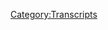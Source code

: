 {{DEFAULTSORT:
    #_TRANSCRIPT_0383:December 31, 2019
}}{{Transcript
    | title         = [[383: December 31, 2019]]
    | caption       = [https://knowledgefight.libsyn.com/knowledge-fight-december-31-2019 Listen to this episode on Libsyn]
    | episodeNumber = [[383: December 31, 2019|383]]
    | length        = 01:41:09
}}

{{MessageBox
    | header     = Warning: Bot Generated Content
    | text       = This transcript was automatically generated by transcription software and likely contains many mistakes and misattributions. Please check the audio for definitive quotes, attribution, and context.
    | image      = N3yvass4myg91.webp
    | imagewidth = 50px
    | id         = warning
}}

{{TranscriptBlock
    | name      = Unknown Speaker
    | timestamp = 00:00:00.000
    | text      = N-N-N-N-N-N-N-Knowledge Fight
}}

{{TranscriptBlock
    | name      = Unknown Speaker
    | timestamp = 00:00:13.000
    | text      = Dan and Jordan, I am sweating
}}

{{TranscriptBlock
    | name      = Unknown Speaker
    | timestamp = 00:00:18.000
    | text      = knowledgefight.com, it's time to pray
}}

{{TranscriptBlock
    | name      = Unknown Speaker
    | timestamp = 00:00:21.000
    | text      = I have great respect for knowledgefight
}}

{{TranscriptBlock
    | name      = Unknown Speaker
    | timestamp = 00:00:24.000
    | text      = knowledgefight
}}

{{TranscriptBlock
    | name      = Unknown Speaker
    | timestamp = 00:00:25.000
    | text      = I'm sick of them posing as if they're the good guys
}}

{{TranscriptBlock
    | name      = Unknown Speaker
    | timestamp = 00:00:27.000
    | text      = saying we are the bad guys, knowledgefight
}}

{{TranscriptBlock
    | name      = Unknown Speaker
    | timestamp = 00:00:30.000
    | text      = Dan and Jordan, knowledgefight
}}

{{TranscriptBlock
    | name      = Unknown Speaker
    | timestamp = 00:00:32.000
    | text      = Riddleware, riddleware, riddleware
}}

{{TranscriptBlock
    | name      = Unknown Speaker
    | timestamp = 00:00:34.000
    | text      = need, need money
}}

{{TranscriptBlock
    | name      = Unknown Speaker
    | timestamp = 00:00:36.000
    | text      = Riddleware, riddleware, riddleware
}}

{{TranscriptBlock
    | name      = Unknown Speaker
    | timestamp = 00:00:39.000
    | text      = Andy and Kansas, Andy and Kansas
}}

{{TranscriptBlock
    | name      = Unknown Speaker
    | timestamp = 00:00:42.000
    | text      = Stop it, Andy and Kansas, Andy and Kansas
}}

{{TranscriptBlock
    | name      = Unknown Speaker
    | timestamp = 00:00:45.000
    | text      = Andy, Andy, it's time to pray
}}

{{TranscriptBlock
    | name      = Unknown Speaker
    | timestamp = 00:00:47.000
    | text      = Andy and Kansas, you're on the air, thanks for holding us
}}

{{TranscriptBlock
    | name      = Unknown Speaker
    | timestamp = 00:00:49.000
    | text      = Hello Alex, I'm a system caller, I'm a huge fan
}}

{{TranscriptBlock
    | name      = Unknown Speaker
    | timestamp = 00:00:52.000
    | text      = I love your work
}}

{{TranscriptBlock
    | name      = Unknown Speaker
    | timestamp = 00:00:53.000
    | text      = knowledgefight
}}

{{TranscriptBlock
    | name      = Unknown Speaker
    | timestamp = 00:00:54.000
    | text      = knowledgefight.com
}}

{{TranscriptBlock
    | name      = Unknown Speaker
    | timestamp = 00:00:57.000
    | text      = I love you
}}

{{TranscriptBlock
    | name      = Unknown Speaker
    | timestamp = 00:00:59.000
    | text      = Hey everybody, welcome back to Knowledge Fight, I'm Dan
}}

{{TranscriptBlock
    | name      = Unknown Speaker
    | timestamp = 00:01:01.000
    | text      = I'm Jordan
}}

{{TranscriptBlock
    | name      = Unknown Speaker
    | timestamp = 00:01:02.000
    | text      = We're a couple dudes, like to sit around, drink novelty beverages
}}

{{TranscriptBlock
    | name      = Unknown Speaker
    | timestamp = 00:01:04.000
    | text      = and talk a little bit about Alex Jones
}}

{{TranscriptBlock
    | name      = Unknown Speaker
    | timestamp = 00:01:06.000
    | text      = Indeed we are Dan
}}

{{TranscriptBlock
    | name      = Unknown Speaker
    | timestamp = 00:01:07.000
    | text      = Jordan
}}

{{TranscriptBlock
    | name      = Unknown Speaker
    | timestamp = 00:01:08.000
    | text      = Dan
}}

{{TranscriptBlock
    | name      = Unknown Speaker
    | timestamp = 00:01:09.000
    | text      = Jordan
}}

{{TranscriptBlock
    | name      = Unknown Speaker
    | timestamp = 00:01:10.000
    | text      = It is, we are recording this of course on New Year's Eve
}}

{{TranscriptBlock
    | name      = Unknown Speaker
    | timestamp = 00:01:12.000
    | text      = Correct
}}

{{TranscriptBlock
    | name      = Unknown Speaker
    | timestamp = 00:01:13.000
    | text      = Let me ask you a quick question
}}

{{TranscriptBlock
    | name      = Unknown Speaker
    | timestamp = 00:01:14.000
    | text      = 3, 2, 1
}}

{{TranscriptBlock
    | name      = Unknown Speaker
    | timestamp = 00:01:16.000
    | text      = Has anything good happened to you this year Dan?
}}

{{TranscriptBlock
    | name      = Unknown Speaker
    | timestamp = 00:01:18.000
    | text      = One good thing?
}}

{{TranscriptBlock
    | name      = Unknown Speaker
    | timestamp = 00:01:19.000
    | text      = Yeah
}}

{{TranscriptBlock
    | name      = Unknown Speaker
    | timestamp = 00:01:20.000
    | text      = Let's get some good things
}}

{{TranscriptBlock
    | name      = Unknown Speaker
    | timestamp = 00:01:21.000
    | text      = Yeah, I mean a number of good things have happened
}}

{{TranscriptBlock
    | name      = Unknown Speaker
    | timestamp = 00:01:23.000
    | text      = I mean this show has been a really good thing
}}

{{TranscriptBlock
    | name      = Unknown Speaker
    | timestamp = 00:01:26.000
    | text      = Right, this has grown
}}

{{TranscriptBlock
    | name      = Unknown Speaker
    | timestamp = 00:01:27.000
    | text      = Seeing the growth of the show
}}

{{TranscriptBlock
    | name      = Unknown Speaker
    | timestamp = 00:01:30.000
    | text      = and the wonderful things that you hear from listeners
}}

{{TranscriptBlock
    | name      = Unknown Speaker
    | timestamp = 00:01:32.000
    | text      = and all that sort of stuff
}}

{{TranscriptBlock
    | name      = Unknown Speaker
    | timestamp = 00:01:34.000
    | text      = It's very, I don't know, moving
}}

{{TranscriptBlock
    | name      = Unknown Speaker
    | timestamp = 00:01:37.000
    | text      = Yeah, it's uplifting
}}

{{TranscriptBlock
    | name      = Unknown Speaker
    | timestamp = 00:01:38.000
    | text      = Yeah, yeah, for sure
}}

{{TranscriptBlock
    | name      = Unknown Speaker
    | timestamp = 00:01:39.000
    | text      = And also playing Assassin's Creed
}}

{{TranscriptBlock
    | name      = Unknown Speaker
    | timestamp = 00:01:45.000
    | text      = No, I don't know
}}

{{TranscriptBlock
    | name      = Unknown Speaker
    | timestamp = 00:01:47.000
    | text      = It's tough, it's been tough
}}

{{TranscriptBlock
    | name      = Unknown Speaker
    | timestamp = 00:01:49.000
    | text      = 2019 is a rough year to like focus on the positives
}}

{{TranscriptBlock
    | name      = Unknown Speaker
    | timestamp = 00:01:53.000
    | text      = I'm trying to think back about other stuff we've touched on on the show
}}

{{TranscriptBlock
    | name      = Unknown Speaker
    | timestamp = 00:01:56.000
    | text      = Like, you know, the plants
}}

{{TranscriptBlock
    | name      = Unknown Speaker
    | timestamp = 00:01:58.000
    | text      = Still no fruit from them
}}

{{TranscriptBlock
    | name      = Unknown Speaker
    | timestamp = 00:02:01.000
    | text      = They're still alive, doing okay
}}

{{TranscriptBlock
    | name      = Unknown Speaker
    | timestamp = 00:02:03.000
    | text      = Last plant watch of the year
}}

{{TranscriptBlock
    | name      = Unknown Speaker
    | timestamp = 00:02:05.000
    | text      = They're doing fine, but no fruit
}}

{{TranscriptBlock
    | name      = Unknown Speaker
    | timestamp = 00:02:08.000
    | text      = I don't know what's going on
}}

{{TranscriptBlock
    | name      = Unknown Speaker
    | timestamp = 00:02:09.000
    | text      = Yeah, do we need to close up any narrative arcs around 2019 that we haven't been
}}

{{TranscriptBlock
    | name      = Unknown Speaker
    | timestamp = 00:02:13.000
    | text      = Apartments still noisy, plants still no fruit
}}

{{TranscriptBlock
    | name      = Unknown Speaker
    | timestamp = 00:02:16.000
    | text      = Yeah, what about you?
}}

{{TranscriptBlock
    | name      = Unknown Speaker
    | timestamp = 00:02:19.000
    | text      = I think I finished the rough draft of a novel
}}

{{TranscriptBlock
    | name      = Unknown Speaker
    | timestamp = 00:02:23.000
    | text      = That's huge
}}

{{TranscriptBlock
    | name      = Unknown Speaker
    | timestamp = 00:02:24.000
    | text      = That's huge
}}

{{TranscriptBlock
    | name      = Unknown Speaker
    | timestamp = 00:02:25.000
    | text      = It's the first time I've finished one
}}

{{TranscriptBlock
    | name      = Unknown Speaker
    | timestamp = 00:02:27.000
    | text      = and now I'm rewriting it and it's terrible
}}

{{TranscriptBlock
    | name      = Unknown Speaker
    | timestamp = 00:02:29.000
    | text      = But other than that it's done
}}

{{TranscriptBlock
    | name      = Unknown Speaker
    | timestamp = 00:02:31.000
    | text      = You can always pretend that that's what 2019 was for you
}}

{{TranscriptBlock
    | name      = Unknown Speaker
    | timestamp = 00:02:34.000
    | text      = Exactly
}}

{{TranscriptBlock
    | name      = Unknown Speaker
    | timestamp = 00:02:35.000
    | text      = And just forget about
}}

{{TranscriptBlock
    | name      = Unknown Speaker
    | timestamp = 00:02:37.000
    | text      = Not worried about getting fired and the whole drama
}}

{{TranscriptBlock
    | name      = Unknown Speaker
    | timestamp = 00:02:40.000
    | text      = and losing my mind for a tick
}}

{{TranscriptBlock
    | name      = Unknown Speaker
    | timestamp = 00:02:42.000
    | text      = You know, none of that noise
}}

{{TranscriptBlock
    | name      = Unknown Speaker
    | timestamp = 00:02:43.000
    | text      = No, no, no, that all fades into the background and all that's left
}}

{{TranscriptBlock
    | name      = Unknown Speaker
    | timestamp = 00:02:46.000
    | text      = And that led to finishing the rough draft
}}

{{TranscriptBlock
    | name      = Unknown Speaker
    | timestamp = 00:02:50.000
    | text      = and now I'm going to be poor forever
}}

{{TranscriptBlock
    | name      = Unknown Speaker
    | timestamp = 00:02:52.000
    | text      = Yeah, so let's leave this year behind
}}

{{TranscriptBlock
    | name      = Unknown Speaker
    | timestamp = 00:02:54.000
    | text      = Hell yeah
}}

{{TranscriptBlock
    | name      = Unknown Speaker
    | timestamp = 00:02:55.000
    | text      = Just the faint memories of my plants are still alive
}}

{{TranscriptBlock
    | name      = Unknown Speaker
    | timestamp = 00:02:58.000
    | text      = and you wrote a rough draft and we're good to go
}}

{{TranscriptBlock
    | name      = Unknown Speaker
    | timestamp = 00:03:00.000
    | text      = That's all we needed
}}

{{TranscriptBlock
    | name      = Unknown Speaker
    | timestamp = 00:03:01.000
    | text      = Alright, so Jordan this is a show where I don't know much about the last year
}}

{{TranscriptBlock
    | name      = Unknown Speaker
    | timestamp = 00:03:04.000
    | text      = but I do know a bit about Alex Jones
}}

{{TranscriptBlock
    | name      = Unknown Speaker
    | timestamp = 00:03:06.000
    | text      = And I don't know anything about either
}}

{{TranscriptBlock
    | name      = Unknown Speaker
    | timestamp = 00:03:07.000
    | text      = Correct
}}

{{TranscriptBlock
    | name      = Unknown Speaker
    | timestamp = 00:03:08.000
    | text      = So today we got, you know, hey, we're recording this on New Year's Eve
}}

{{TranscriptBlock
    | name      = Unknown Speaker
    | timestamp = 00:03:12.000
    | text      = And I thought what should we do here?
}}

{{TranscriptBlock
    | name      = Unknown Speaker
    | timestamp = 00:03:16.000
    | text      = What should we do here?
}}

{{TranscriptBlock
    | name      = Unknown Speaker
    | timestamp = 00:03:18.000
    | text      = And I thought like maybe past New Year's Eve's of Alex's
}}

{{TranscriptBlock
    | name      = Unknown Speaker
    | timestamp = 00:03:23.000
    | text      = Sure, sure
}}

{{TranscriptBlock
    | name      = Unknown Speaker
    | timestamp = 00:03:24.000
    | text      = But what's going to be better than the Y2K?
}}

{{TranscriptBlock
    | name      = Unknown Speaker
    | timestamp = 00:03:26.000
    | text      = No, you can't be Y2K
}}

{{TranscriptBlock
    | name      = Unknown Speaker
    | timestamp = 00:03:27.000
    | text      = And we already did that
}}

{{TranscriptBlock
    | name      = Unknown Speaker
    | timestamp = 00:03:28.000
    | text      = We nailed that one
}}

{{TranscriptBlock
    | name      = Unknown Speaker
    | timestamp = 00:03:29.000
    | text      = We did that a long while back
}}

{{TranscriptBlock
    | name      = Unknown Speaker
    | timestamp = 00:03:31.000
    | text      = So I thought why not see how Alex closes out 2019
}}

{{TranscriptBlock
    | name      = Unknown Speaker
    | timestamp = 00:03:35.000
    | text      = We got it
}}

{{TranscriptBlock
    | name      = Unknown Speaker
    | timestamp = 00:03:36.000
    | text      = On his own show
}}

{{TranscriptBlock
    | name      = Unknown Speaker
    | timestamp = 00:03:37.000
    | text      = So today we're going over December 31st, 2019
}}

{{TranscriptBlock
    | name      = Unknown Speaker
    | timestamp = 00:03:41.000
    | text      = It's a really interesting show
}}

{{TranscriptBlock
    | name      = Unknown Speaker
    | timestamp = 00:03:43.000
    | text      = Alex is in bad shape
}}

{{TranscriptBlock
    | name      = Unknown Speaker
    | timestamp = 00:03:44.000
    | text      = I imagine so
}}

{{TranscriptBlock
    | name      = Unknown Speaker
    | timestamp = 00:03:45.000
    | text      = I was unable to avoid the very, very bad news he received today
}}

{{TranscriptBlock
    | name      = Unknown Speaker
    | timestamp = 00:03:50.000
    | text      = Well yeah, let's talk about that for a moment
}}

{{TranscriptBlock
    | name      = Unknown Speaker
    | timestamp = 00:03:52.000
    | text      = Sure
}}

{{TranscriptBlock
    | name      = Unknown Speaker
    | timestamp = 00:03:53.000
    | text      = He didn't just receive that news
}}

{{TranscriptBlock
    | name      = Unknown Speaker
    | timestamp = 00:03:55.000
    | text      = That news, what we're talking about is
}}

{{TranscriptBlock
    | name      = Unknown Speaker
    | timestamp = 00:03:57.000
    | text      = there were articles that came out yesterday as we're recording this
}}

{{TranscriptBlock
    | name      = Unknown Speaker
    | timestamp = 00:04:01.000
    | text      = on the 30th
}}

{{TranscriptBlock
    | name      = Unknown Speaker
    | timestamp = 00:04:02.000
    | text      = that Alex and Infowars had been found basically in contempt
}}

{{TranscriptBlock
    | name      = Unknown Speaker
    | timestamp = 00:04:07.000
    | text      = of court for their deposition behavior
}}

{{TranscriptBlock
    | name      = Unknown Speaker
    | timestamp = 00:04:10.000
    | text      = among other things
}}

{{TranscriptBlock
    | name      = Unknown Speaker
    | timestamp = 00:04:11.000
    | text      = Right
}}

{{TranscriptBlock
    | name      = Unknown Speaker
    | timestamp = 00:04:12.000
    | text      = And so it added up to penalties of about $100,000
}}

{{TranscriptBlock
    | name      = Unknown Speaker
    | timestamp = 00:04:17.000
    | text      = that Alex and Infowars were facing
}}

{{TranscriptBlock
    | name      = Unknown Speaker
    | timestamp = 00:04:19.000
    | text      = and for all intents and purposes Infowars is Alex
}}

{{TranscriptBlock
    | name      = Unknown Speaker
    | timestamp = 00:04:23.000
    | text      = Yeah, yeah, yeah
}}

{{TranscriptBlock
    | name      = Unknown Speaker
    | timestamp = 00:04:24.000
    | text      = Absolutely
}}

{{TranscriptBlock
    | name      = Unknown Speaker
    | timestamp = 00:04:25.000
    | text      = So he's just got hit with a pretty sizable fine
}}

{{TranscriptBlock
    | name      = Unknown Speaker
    | timestamp = 00:04:28.000
    | text      = that has nothing to do with the outcome of the case
}}

{{TranscriptBlock
    | name      = Unknown Speaker
    | timestamp = 00:04:31.000
    | text      = So if he ends up being found guilty
}}

{{TranscriptBlock
    | name      = Unknown Speaker
    | timestamp = 00:04:35.000
    | text      = Right, right, right
}}

{{TranscriptBlock
    | name      = Unknown Speaker
    | timestamp = 00:04:36.000
    | text      = in the civil trial
}}

{{TranscriptBlock
    | name      = Unknown Speaker
    | timestamp = 00:04:38.000
    | text      = that's going to be whatever that is plus this $100
}}

{{TranscriptBlock
    | name      = Unknown Speaker
    | timestamp = 00:04:41.000
    | text      = or $100,000 which he's on the hook for no matter what
}}

{{TranscriptBlock
    | name      = Unknown Speaker
    | timestamp = 00:04:45.000
    | text      = and so the thing is I thought about that
}}

{{TranscriptBlock
    | name      = Unknown Speaker
    | timestamp = 00:04:49.000
    | text      = and I thought about like of course we got to do the 31st
}}

{{TranscriptBlock
    | name      = Unknown Speaker
    | timestamp = 00:04:51.000
    | text      = because we got to get Alex's response to that
}}

{{TranscriptBlock
    | name      = Unknown Speaker
    | timestamp = 00:04:53.000
    | text      = Sure
}}

{{TranscriptBlock
    | name      = Unknown Speaker
    | timestamp = 00:04:54.000
    | text      = But if you read those articles
}}

{{TranscriptBlock
    | name      = Unknown Speaker
    | timestamp = 00:04:55.000
    | text      = that ruling came down on December 20th
}}

{{TranscriptBlock
    | name      = Unknown Speaker
    | timestamp = 00:04:57.000
    | text      = Yeah
}}

{{TranscriptBlock
    | name      = Unknown Speaker
    | timestamp = 00:04:58.000
    | text      = So you could go back to our episode about the 19th and 20th
}}

{{TranscriptBlock
    | name      = Unknown Speaker
    | timestamp = 00:05:01.000
    | text      = and now listen to it with that context
}}

{{TranscriptBlock
    | name      = Unknown Speaker
    | timestamp = 00:05:03.000
    | text      = Right, right, right
}}

{{TranscriptBlock
    | name      = Unknown Speaker
    | timestamp = 00:05:04.000
    | text      = and see if you can sense any additional anger
}}

{{TranscriptBlock
    | name      = Unknown Speaker
    | timestamp = 00:05:07.000
    | text      = He just seemed a bit racist
}}

{{TranscriptBlock
    | name      = Unknown Speaker
    | timestamp = 00:05:08.000
    | text      = Yeah
}}

{{TranscriptBlock
    | name      = Unknown Speaker
    | timestamp = 00:05:09.000
    | text      = I don't know if that was because of the
}}

{{TranscriptBlock
    | name      = Unknown Speaker
    | timestamp = 00:05:10.000
    | text      = It's strange
}}

{{TranscriptBlock
    | name      = Unknown Speaker
    | timestamp = 00:05:11.000
    | text      = It's strange that everybody's going crazy now
}}

{{TranscriptBlock
    | name      = Unknown Speaker
    | timestamp = 00:05:14.000
    | text      = and it seemed like he was just being a real dick
}}

{{TranscriptBlock
    | name      = Unknown Speaker
    | timestamp = 00:05:18.000
    | text      = the same way that he always is
}}

{{TranscriptBlock
    | name      = Unknown Speaker
    | timestamp = 00:05:19.000
    | text      = Yeah, so on our episode today
}}

{{TranscriptBlock
    | name      = Unknown Speaker
    | timestamp = 00:05:22.000
    | text      = I thought about the possibility that Alex could be responding
}}

{{TranscriptBlock
    | name      = Unknown Speaker
    | timestamp = 00:05:26.000
    | text      = to the news of the fine breaking
}}

{{TranscriptBlock
    | name      = Unknown Speaker
    | timestamp = 00:05:28.000
    | text      = Right, right, right
}}

{{TranscriptBlock
    | name      = Unknown Speaker
    | timestamp = 00:05:29.000
    | text      = But to him this isn't news
}}

{{TranscriptBlock
    | name      = Unknown Speaker
    | timestamp = 00:05:31.000
    | text      = No
}}

{{TranscriptBlock
    | name      = Unknown Speaker
    | timestamp = 00:05:32.000
    | text      = The fine he's known about for 10 days
}}

{{TranscriptBlock
    | name      = Unknown Speaker
    | timestamp = 00:05:33.000
    | text      = Of course
}}

{{TranscriptBlock
    | name      = Unknown Speaker
    | timestamp = 00:05:34.000
    | text      = Up to this point
}}

{{TranscriptBlock
    | name      = Unknown Speaker
    | timestamp = 00:05:35.000
    | text      = So he's had plenty of time to adjust to it
}}

{{TranscriptBlock
    | name      = Unknown Speaker
    | timestamp = 00:05:37.000
    | text      = and I don't really see much of a response to the news breaking
}}

{{TranscriptBlock
    | name      = Unknown Speaker
    | timestamp = 00:05:41.000
    | text      = Gotcha
}}

{{TranscriptBlock
    | name      = Unknown Speaker
    | timestamp = 00:05:42.000
    | text      = on this episode
}}

{{TranscriptBlock
    | name      = Unknown Speaker
    | timestamp = 00:05:43.000
    | text      = Gotcha
}}

{{TranscriptBlock
    | name      = Unknown Speaker
    | timestamp = 00:05:44.000
    | text      = He's just in bad shape in general
}}

{{TranscriptBlock
    | name      = Unknown Speaker
    | timestamp = 00:05:45.000
    | text      = Oh, right, well, yeah
}}

{{TranscriptBlock
    | name      = Unknown Speaker
    | timestamp = 00:05:46.000
    | text      = I mean his world's crumbling around him
}}

{{TranscriptBlock
    | name      = Unknown Speaker
    | timestamp = 00:05:48.000
    | text      = There is that
}}

{{TranscriptBlock
    | name      = Unknown Speaker
    | timestamp = 00:05:49.000
    | text      = Yeah
}}

{{TranscriptBlock
    | name      = Unknown Speaker
    | timestamp = 00:05:50.000
    | text      = So I do think it's really cool though that the courts do have a mechanism to punish Rob
}}

{{TranscriptBlock
    | name      = Unknown Speaker
    | timestamp = 00:05:57.000
    | text      = Dew
}}

{{TranscriptBlock
    | name      = Unknown Speaker
    | timestamp = 00:05:58.000
    | text      = He said something where it's like, I screwed it, is this legal?
}}

{{TranscriptBlock
    | name      = Unknown Speaker
    | timestamp = 00:06:04.000
    | text      = And it's like, well, he's not going to jail, but no, it is not legal to be that uninformed
}}

{{TranscriptBlock
    | name      = Unknown Speaker
    | timestamp = 00:06:09.000
    | text      = Yeah, it turns out there are consequences for basically playing dumb
}}

{{TranscriptBlock
    | name      = Unknown Speaker
    | timestamp = 00:06:15.000
    | text      = Yeah
}}

{{TranscriptBlock
    | name      = Unknown Speaker
    | timestamp = 00:06:16.000
    | text      = In a situation where you're required to not play dumb
}}

{{TranscriptBlock
    | name      = Unknown Speaker
    | timestamp = 00:06:19.000
    | text      = Or sending somebody in who is actually dumb in that situation
}}

{{TranscriptBlock
    | name      = Unknown Speaker
    | timestamp = 00:06:23.000
    | text      = Yeah, so that's a positive
}}

{{TranscriptBlock
    | name      = Unknown Speaker
    | timestamp = 00:06:24.000
    | text      = Yeah
}}

{{TranscriptBlock
    | name      = Unknown Speaker
    | timestamp = 00:06:25.000
    | text      = And it also really indicates that Alex is scared of Rob Dew
}}

{{TranscriptBlock
    | name      = Unknown Speaker
    | timestamp = 00:06:29.000
    | text      = Oh, yeah
}}

{{TranscriptBlock
    | name      = Unknown Speaker
    | timestamp = 00:06:30.000
    | text      = And I think it just cost him like, I think that portion of it is like something to the tune of like 60 something thousand dollars
}}

{{TranscriptBlock
    | name      = Unknown Speaker
    | timestamp = 00:06:35.000
    | text      = Oh
}}

{{TranscriptBlock
    | name      = Unknown Speaker
    | timestamp = 00:06:36.000
    | text      = So either he really doesn't want to answer those questions or Rob Dew is worth $70,000 fines to him
}}

{{TranscriptBlock
    | name      = Unknown Speaker
    | timestamp = 00:06:45.000
    | text      = Because he knows too much
}}

{{TranscriptBlock
    | name      = Unknown Speaker
    | timestamp = 00:06:47.000
    | text      = Any of this is possible
}}

{{TranscriptBlock
    | name      = Unknown Speaker
    | timestamp = 00:06:48.000
    | text      = Yeah, that's true
}}

{{TranscriptBlock
    | name      = Unknown Speaker
    | timestamp = 00:06:49.000
    | text      = Whatever the case, it's nice to see these consequences mounting
}}

{{TranscriptBlock
    | name      = Unknown Speaker
    | timestamp = 00:06:52.000
    | text      = And we'll see how much more ends up coming
}}

{{TranscriptBlock
    | name      = Unknown Speaker
    | timestamp = 00:06:55.000
    | text      = Yeah, it'll be nice
}}

{{TranscriptBlock
    | name      = Unknown Speaker
    | timestamp = 00:06:56.000
    | text      = Because I'm certain there will be more
}}

{{TranscriptBlock
    | name      = Unknown Speaker
    | timestamp = 00:06:57.000
    | text      = It's hard to see them pulling out of this death spiral, that's for sure
}}

{{TranscriptBlock
    | name      = Unknown Speaker
    | timestamp = 00:07:00.000
    | text      = If past is prelude, he's got a lot more fines coming up
}}

{{TranscriptBlock
    | name      = Unknown Speaker
    | timestamp = 00:07:04.000
    | text      = Oh, yeah
}}

{{TranscriptBlock
    | name      = Unknown Speaker
    | timestamp = 00:07:05.000
    | text      = So Jordan, we're going to get down to the 31st
}}

{{TranscriptBlock
    | name      = Unknown Speaker
    | timestamp = 00:07:07.000
    | text      = There's some actually kind of interesting things going on in here
}}

{{TranscriptBlock
    | name      = Unknown Speaker
    | timestamp = 00:07:10.000
    | text      = Along with, I would say that most of this episode is stalling
}}

{{TranscriptBlock
    | name      = Unknown Speaker
    | timestamp = 00:07:16.000
    | text      = Is stalling?
}}

{{TranscriptBlock
    | name      = Unknown Speaker
    | timestamp = 00:07:17.000
    | text      = Yes
}}

{{TranscriptBlock
    | name      = Unknown Speaker
    | timestamp = 00:07:18.000
    | text      = Does he think that there's some sort of like, when the clock strikes 12, those fines don't mean anything?
}}

{{TranscriptBlock
    | name      = Unknown Speaker
    | timestamp = 00:07:25.000
    | text      = It has nothing to do with the fines
}}

{{TranscriptBlock
    | name      = Unknown Speaker
    | timestamp = 00:07:27.000
    | text      = But it really feels like he's trying to run down the clock for most of the show
}}

{{TranscriptBlock
    | name      = Unknown Speaker
    | timestamp = 00:07:32.000
    | text      = Which at a certain point it becomes, why even do it?
}}

{{TranscriptBlock
    | name      = Unknown Speaker
    | timestamp = 00:07:35.000
    | text      = Right, right, right, right
}}

{{TranscriptBlock
    | name      = Unknown Speaker
    | timestamp = 00:07:36.000
    | text      = He's just staring at the clock
}}

{{TranscriptBlock
    | name      = Unknown Speaker
    | timestamp = 00:07:38.000
    | text      = It's like somebody waiting till 3 p.m. at a high school
}}

{{TranscriptBlock
    | name      = Unknown Speaker
    | timestamp = 00:07:41.000
    | text      = He's got pills to sell, so that's why he run out the clock
}}

{{TranscriptBlock
    | name      = Unknown Speaker
    | timestamp = 00:07:44.000
    | text      = And we'll get down to business on all that
}}

{{TranscriptBlock
    | name      = Unknown Speaker
    | timestamp = 00:07:46.000
    | text      = But before we do, got to take a moment to say thank you to some folks who have signed up and are supporting the show
}}

{{TranscriptBlock
    | name      = Unknown Speaker
    | timestamp = 00:07:49.000
    | text      = Oh, that's lovely
}}

{{TranscriptBlock
    | name      = Unknown Speaker
    | timestamp = 00:07:50.000
    | text      = So first, Emery, thank you so much
}}

{{TranscriptBlock
    | name      = Unknown Speaker
    | timestamp = 00:07:52.000
    | text      = You are now a policy wonk
}}

{{TranscriptBlock
    | name      = Unknown Speaker
    | timestamp = 00:07:53.000
    | text      = I'm a policy wonk
}}

{{TranscriptBlock
    | name      = Unknown Speaker
    | timestamp = 00:07:54.000
    | text      = Thanks, Emery
}}

{{TranscriptBlock
    | name      = Unknown Speaker
    | timestamp = 00:07:55.000
    | text      = Thanks, Emery
}}

{{TranscriptBlock
    | name      = Unknown Speaker
    | timestamp = 00:07:56.000
    | text      = Next, Zach, thank you so much
}}

{{TranscriptBlock
    | name      = Unknown Speaker
    | timestamp = 00:07:57.000
    | text      = You are now a policy wonk
}}

{{TranscriptBlock
    | name      = Unknown Speaker
    | timestamp = 00:07:59.000
    | text      = I'm a policy wonk
}}

{{TranscriptBlock
    | name      = Unknown Speaker
    | timestamp = 00:08:00.000
    | text      = Keep those documents coming, Zach
}}

{{TranscriptBlock
    | name      = Unknown Speaker
    | timestamp = 00:08:01.000
    | text      = Are you talking about the whistle blower?
}}

{{TranscriptBlock
    | name      = Unknown Speaker
    | timestamp = 00:08:03.000
    | text      = Oh, yeah
}}

{{TranscriptBlock
    | name      = Unknown Speaker
    | timestamp = 00:08:04.000
    | text      = Not the secret space program
}}

{{TranscriptBlock
    | name      = Unknown Speaker
    | timestamp = 00:08:07.000
    | text      = No, no, he's faded into the background
}}

{{TranscriptBlock
    | name      = Unknown Speaker
    | timestamp = 00:08:10.000
    | text      = Absolutely, Alex has pretended he never existed
}}

{{TranscriptBlock
    | name      = Unknown Speaker
    | timestamp = 00:08:13.000
    | text      = Next, Abigail, thank you so much
}}

{{TranscriptBlock
    | name      = Unknown Speaker
    | timestamp = 00:08:15.000
    | text      = You are now a policy wonk
}}

{{TranscriptBlock
    | name      = Unknown Speaker
    | timestamp = 00:08:16.000
    | text      = I'm a policy wonk
}}

{{TranscriptBlock
    | name      = Unknown Speaker
    | timestamp = 00:08:17.000
    | text      = Thanks, Abigail
}}

{{TranscriptBlock
    | name      = Unknown Speaker
    | timestamp = 00:08:18.000
    | text      = Next, Michael, thank you so much
}}

{{TranscriptBlock
    | name      = Unknown Speaker
    | timestamp = 00:08:20.000
    | text      = You are now a policy wonk
}}

{{TranscriptBlock
    | name      = Unknown Speaker
    | timestamp = 00:08:21.000
    | text      = I'm a policy wonk
}}

{{TranscriptBlock
    | name      = Unknown Speaker
    | timestamp = 00:08:22.000
    | text      = Thank you, Michael
}}

{{TranscriptBlock
    | name      = Unknown Speaker
    | timestamp = 00:08:23.000
    | text      = Thank you, Michael
}}

{{TranscriptBlock
    | name      = Unknown Speaker
    | timestamp = 00:08:24.000
    | text      = Next, Mark, thank you so much
}}

{{TranscriptBlock
    | name      = Unknown Speaker
    | timestamp = 00:08:25.000
    | text      = You are now a policy wonk
}}

{{TranscriptBlock
    | name      = Unknown Speaker
    | timestamp = 00:08:26.000
    | text      = I'm a policy wonk
}}

{{TranscriptBlock
    | name      = Unknown Speaker
    | timestamp = 00:08:27.000
    | text      = Thanks, Mark
}}

{{TranscriptBlock
    | name      = Unknown Speaker
    | timestamp = 00:08:28.000
    | text      = I was trying to change up my pronunciation there a little bit
}}

{{TranscriptBlock
    | name      = Unknown Speaker
    | timestamp = 00:08:31.000
    | text      = Yeah, yeah
}}

{{TranscriptBlock
    | name      = Unknown Speaker
    | timestamp = 00:08:32.000
    | text      = Man, I missed it
}}

{{TranscriptBlock
    | name      = Unknown Speaker
    | timestamp = 00:08:33.000
    | text      = I missed the Mark
}}

{{TranscriptBlock
    | name      = Unknown Speaker
    | timestamp = 00:08:34.000
    | text      = Sorry, Mark, thank you so much
}}

{{TranscriptBlock
    | name      = Unknown Speaker
    | timestamp = 00:08:35.000
    | text      = Next, Frondy, thank you so much
}}

{{TranscriptBlock
    | name      = Unknown Speaker
    | timestamp = 00:08:37.000
    | text      = You are now a policy wonk
}}

{{TranscriptBlock
    | name      = Unknown Speaker
    | timestamp = 00:08:38.000
    | text      = I'm a policy wonk
}}

{{TranscriptBlock
    | name      = Unknown Speaker
    | timestamp = 00:08:39.000
    | text      = Thanks, Frondy
}}

{{TranscriptBlock
    | name      = Unknown Speaker
    | timestamp = 00:08:40.000
    | text      = Thank you, Frondy
}}

{{TranscriptBlock
    | name      = Unknown Speaker
    | timestamp = 00:08:41.000
    | text      = And finally, I'd like to say thank you to someone who signed up on an elevated level
}}

{{TranscriptBlock
    | name      = Unknown Speaker
    | timestamp = 00:08:44.000
    | text      = We appreciate that very much
}}

{{TranscriptBlock
    | name      = Unknown Speaker
    | timestamp = 00:08:45.000
    | text      = So very special thank you
}}

{{TranscriptBlock
    | name      = Unknown Speaker
    | timestamp = 00:08:46.000
    | text      = Going out to the Gable Family Leftist Support page
}}

{{TranscriptBlock
    | name      = Unknown Speaker
    | timestamp = 00:08:50.000
    | text      = Thank you so much
}}

{{TranscriptBlock
    | name      = Unknown Speaker
    | timestamp = 00:08:51.000
    | text      = You are now technocrat
}}

{{TranscriptBlock
    | name      = Unknown Speaker
    | timestamp = 00:08:52.000
    | text      = I'm a policy wonk
}}

{{TranscriptBlock
    | name      = Unknown Speaker
    | timestamp = 00:08:53.000
    | text      = Crikey, mate, that's fantastic
}}

{{TranscriptBlock
    | name      = Unknown Speaker
    | timestamp = 00:08:55.000
    | text      = Have yourself a brew
}}

{{TranscriptBlock
    | name      = Unknown Speaker
    | timestamp = 00:08:56.000
    | text      = How's your 401k doing, bro?
}}

{{TranscriptBlock
    | name      = Unknown Speaker
    | timestamp = 00:08:58.000
    | text      = Alright, we gotta go full tilt boogie on this, Watson, alright?
}}

{{TranscriptBlock
    | name      = Unknown Speaker
    | timestamp = 00:09:01.000
    | text      = Let's just get down to business
}}

{{TranscriptBlock
    | name      = Unknown Speaker
    | timestamp = 00:09:02.000
    | text      = We ain't making that money off that heroin
}}

{{TranscriptBlock
    | name      = Unknown Speaker
    | timestamp = 00:09:04.000
    | text      = Why you pimps so good?
}}

{{TranscriptBlock
    | name      = Unknown Speaker
    | timestamp = 00:09:06.000
    | text      = My neck is freakishly large
}}

{{TranscriptBlock
    | name      = Unknown Speaker
    | timestamp = 00:09:08.000
    | text      = I declare info war on you
}}

{{TranscriptBlock
    | name      = Unknown Speaker
    | timestamp = 00:09:10.000
    | text      = Thank you so much Gable Family Leftist Support page
}}

{{TranscriptBlock
    | name      = Unknown Speaker
    | timestamp = 00:09:13.000
    | text      = Thank you to the entire Gable family
}}

{{TranscriptBlock
    | name      = Unknown Speaker
    | timestamp = 00:09:15.000
    | text      = Clark Gable
}}

{{TranscriptBlock
    | name      = Unknown Speaker
    | timestamp = 00:09:16.000
    | text      = Sure
}}

{{TranscriptBlock
    | name      = Unknown Speaker
    | timestamp = 00:09:17.000
    | text      = Green Gable
}}

{{TranscriptBlock
    | name      = Unknown Speaker
    | timestamp = 00:09:18.000
    | text      = Yeah
}}

{{TranscriptBlock
    | name      = Unknown Speaker
    | timestamp = 00:09:19.000
    | text      = Any other Gables that we got?
}}

{{TranscriptBlock
    | name      = Unknown Speaker
    | timestamp = 00:09:20.000
    | text      = And from Green Gable
}}

{{TranscriptBlock
    | name      = Unknown Speaker
    | timestamp = 00:09:22.000
    | text      = Yeah, I think that counts
}}

{{TranscriptBlock
    | name      = Unknown Speaker
    | timestamp = 00:09:23.000
    | text      = Sure
}}

{{TranscriptBlock
    | name      = Unknown Speaker
    | timestamp = 00:09:24.000
    | text      = If you're out there listening and you're thinking, hey, I like this show, I'd like to support what these gents do
}}

{{TranscriptBlock
    | name      = Unknown Speaker
    | timestamp = 00:09:28.000
    | text      = You can do that by going to our website, knowledgefight.com
}}

{{TranscriptBlock
    | name      = Unknown Speaker
    | timestamp = 00:09:30.000
    | text      = Clicking the button that says support the show, we would appreciate it
}}

{{TranscriptBlock
    | name      = Unknown Speaker
    | timestamp = 00:09:32.000
    | text      = It'd be lovely
}}

{{TranscriptBlock
    | name      = Unknown Speaker
    | timestamp = 00:09:33.000
    | text      = So Alex starts off the show talking a little bit about how he's getting a lot of press
}}

{{TranscriptBlock
    | name      = Unknown Speaker
    | timestamp = 00:09:38.000
    | text      = And he's gotten some press
}}

{{TranscriptBlock
    | name      = Unknown Speaker
    | timestamp = 00:09:39.000
    | text      = Yes
}}

{{TranscriptBlock
    | name      = Unknown Speaker
    | timestamp = 00:09:40.000
    | text      = And you might think, well, some of this press is coming from articles about how you just gotta find $100,000
}}

{{TranscriptBlock
    | name      = Unknown Speaker
    | timestamp = 00:09:45.000
    | text      = You would think that
}}

{{TranscriptBlock
    | name      = Unknown Speaker
    | timestamp = 00:09:46.000
    | text      = Some other press is coming from other avenues
}}

{{TranscriptBlock
    | name      = Unknown Speaker
    | timestamp = 00:09:50.000
    | text      = Alex seems to think that a lot of it has to do with him getting that tank
}}

{{TranscriptBlock
    | name      = Unknown Speaker
    | timestamp = 00:09:55.000
    | text      = Two weeks ago
}}

{{TranscriptBlock
    | name      = Unknown Speaker
    | timestamp = 00:10:00.000
    | text      = Also very serious music
}}

{{TranscriptBlock
    | name      = Unknown Speaker
    | timestamp = 00:10:02.000
    | text      = Yeah, that's
}}

{{TranscriptBlock
    | name      = Unknown Speaker
    | timestamp = 00:10:03.000
    | text      = What is that, One Winged Angel from FF7?
}}

{{TranscriptBlock
    | name      = Unknown Speaker
    | timestamp = 00:10:07.000
    | text      = It's very intense
}}

{{TranscriptBlock
    | name      = Unknown Speaker
    | timestamp = 00:10:09.000
    | text      = I was standing
}}

{{TranscriptBlock
    | name      = Unknown Speaker
    | timestamp = 00:10:11.000
    | text      = In one of the bays of a warehouse at the Infowars News Center in Austin, Texas
}}

{{TranscriptBlock
    | name      = Unknown Speaker
    | timestamp = 00:10:20.000
    | text      = And I was watching the armored vehicle roll out into the sun
}}

{{TranscriptBlock
    | name      = Unknown Speaker
    | timestamp = 00:10:27.000
    | text      = And knowing that Owen Schroyer and more of our crew were about to get on airplanes and fly to the East Coast to meet it
}}

{{TranscriptBlock
    | name      = Unknown Speaker
    | timestamp = 00:10:36.000
    | text      = And to engage the globalists at point blank range
}}

{{TranscriptBlock
    | name      = Unknown Speaker
    | timestamp = 00:10:40.000
    | text      = I can't focus
}}

{{TranscriptBlock
    | name      = Unknown Speaker
    | timestamp = 00:10:42.000
    | text      = And that trip was fabulously successful
}}

{{TranscriptBlock
    | name      = Unknown Speaker
    | timestamp = 00:10:48.000
    | text      = Imagine if we had crews, five or six crews everywhere Trump goes, everywhere the leftist Democrat candidates go taking over the media events
}}

{{TranscriptBlock
    | name      = Unknown Speaker
    | timestamp = 00:10:58.000
    | text      = They can't help it
}}

{{TranscriptBlock
    | name      = Unknown Speaker
    | timestamp = 00:11:00.000
    | text      = All because of one little innovation like an armored vehicle with mounted bullhorns blasting out
}}

{{TranscriptBlock
    | name      = Unknown Speaker
    | timestamp = 00:11:07.000
    | text      = I don't think I've heard almost anybody talk about Alex having a tank
}}

{{TranscriptBlock
    | name      = Unknown Speaker
    | timestamp = 00:11:11.000
    | text      = I believe we are the only people who have ever talked about Alex having a tank
}}

{{TranscriptBlock
    | name      = Unknown Speaker
    | timestamp = 00:11:15.000
    | text      = I've seen a couple tweets every now and again like look at this asshole
}}

{{TranscriptBlock
    | name      = Unknown Speaker
    | timestamp = 00:11:18.000
    | text      = Hey look at this if you want a tank
}}

{{TranscriptBlock
    | name      = Unknown Speaker
    | timestamp = 00:11:20.000
    | text      = And I think that when it goes to like a Hillary rally people yell at him in the tank
}}

{{TranscriptBlock
    | name      = Unknown Speaker
    | timestamp = 00:11:24.000
    | text      = But I think they'd yell at him anyway
}}

{{TranscriptBlock
    | name      = Unknown Speaker
    | timestamp = 00:11:26.000
    | text      = I don't think it has any like added escal- I mean it is an escalation on some level
}}

{{TranscriptBlock
    | name      = Unknown Speaker
    | timestamp = 00:11:31.000
    | text      = I have not read anything in the hill about the tank
}}

{{TranscriptBlock
    | name      = Unknown Speaker
    | timestamp = 00:11:34.000
    | text      = No
}}

{{TranscriptBlock
    | name      = Unknown Speaker
    | timestamp = 00:11:35.000
    | text      = That's for sure
}}

{{TranscriptBlock
    | name      = Unknown Speaker
    | timestamp = 00:11:36.000
    | text      = It certainly has not been like no one's getting into a fit about it
}}

{{TranscriptBlock
    | name      = Unknown Speaker
    | timestamp = 00:11:42.000
    | text      = I think most people think it looks desperate
}}

{{TranscriptBlock
    | name      = Unknown Speaker
    | timestamp = 00:11:44.000
    | text      = That seems to be the, I don't know
}}

{{TranscriptBlock
    | name      = Unknown Speaker
    | timestamp = 00:11:46.000
    | text      = I think that the news coverage that Alex has gotten you know largely is about these stalling tactics that he's trying with the Sandy Hook lawsuit
}}

{{TranscriptBlock
    | name      = Unknown Speaker
    | timestamp = 00:11:55.000
    | text      = And then another one was Will Johnson one of his reporters pretending to not be an Infowars employee
}}

{{TranscriptBlock
    | name      = Unknown Speaker
    | timestamp = 00:12:01.000
    | text      = Yep
}}

{{TranscriptBlock
    | name      = Unknown Speaker
    | timestamp = 00:12:02.000
    | text      = When he was interviewed and got on the mainstream news
}}

{{TranscriptBlock
    | name      = Unknown Speaker
    | timestamp = 00:12:05.000
    | text      = He was like yes okay you doing shitty things in this lawsuit and your reporters acting like blatantly unethically
}}

{{TranscriptBlock
    | name      = Unknown Speaker
    | timestamp = 00:12:13.000
    | text      = Yeah
}}

{{TranscriptBlock
    | name      = Unknown Speaker
    | timestamp = 00:12:14.000
    | text      = Yes that is getting people a little bit like hey what the fuck is wrong with you
}}

{{TranscriptBlock
    | name      = Unknown Speaker
    | timestamp = 00:12:17.000
    | text      = Right right
}}

{{TranscriptBlock
    | name      = Unknown Speaker
    | timestamp = 00:12:18.000
    | text      = The tank does not play into this
}}

{{TranscriptBlock
    | name      = Unknown Speaker
    | timestamp = 00:12:19.000
    | text      = No I believe it was the tank
}}

{{TranscriptBlock
    | name      = Unknown Speaker
    | timestamp = 00:12:20.000
    | text      = The tank
}}

{{TranscriptBlock
    | name      = Unknown Speaker
    | timestamp = 00:12:21.000
    | text      = It was the tank
}}

{{TranscriptBlock
    | name      = Unknown Speaker
    | timestamp = 00:12:22.000
    | text      = Non-factor
}}

{{TranscriptBlock
    | name      = Unknown Speaker
    | timestamp = 00:12:23.000
    | text      = No everybody saw that tank and they were like unlike whenever people get a massive hummer or something like that
}}

{{TranscriptBlock
    | name      = Unknown Speaker
    | timestamp = 00:12:29.000
    | text      = Clearly compensating for something he is getting that tank because he is right on baby
}}

{{TranscriptBlock
    | name      = Unknown Speaker
    | timestamp = 00:12:33.000
    | text      = He's trying to make up for his incredible desperation
}}

{{TranscriptBlock
    | name      = Unknown Speaker
    | timestamp = 00:12:37.000
    | text      = Yeah
}}

{{TranscriptBlock
    | name      = Unknown Speaker
    | timestamp = 00:12:38.000
    | text      = So in this next clip Alex talks about how like there's people waking up now right
}}

{{TranscriptBlock
    | name      = Unknown Speaker
    | timestamp = 00:12:43.000
    | text      = Sure
}}

{{TranscriptBlock
    | name      = Unknown Speaker
    | timestamp = 00:12:44.000
    | text      = And that's why Infowars needs to stay on the air
}}

{{TranscriptBlock
    | name      = Unknown Speaker
    | timestamp = 00:12:46.000
    | text      = Yeah
}}

{{TranscriptBlock
    | name      = Unknown Speaker
    | timestamp = 00:12:47.000
    | text      = It's more or less a sales pitch and I really think that there's something very interesting in this
}}

{{TranscriptBlock
    | name      = Unknown Speaker
    | timestamp = 00:12:51.000
    | text      = And after the clip I'm going to translate for you what he's actually saying
}}

{{TranscriptBlock
    | name      = Unknown Speaker
    | timestamp = 00:12:55.000
    | text      = Okay
}}

{{TranscriptBlock
    | name      = Unknown Speaker
    | timestamp = 00:12:56.000
    | text      = Because it sounds like he's saying something but he's actually saying something completely different
}}

{{TranscriptBlock
    | name      = Unknown Speaker
    | timestamp = 00:13:00.000
    | text      = Okay
}}

{{TranscriptBlock
    | name      = Unknown Speaker
    | timestamp = 00:13:01.000
    | text      = And we understand just how evil and just how corrupt and just how committed to evil the globalist their minions are
}}

{{TranscriptBlock
    | name      = Unknown Speaker
    | timestamp = 00:13:08.000
    | text      = But a lot of people are still naive to that
}}

{{TranscriptBlock
    | name      = Unknown Speaker
    | timestamp = 00:13:10.000
    | text      = They're awake they know they're being lied to but they haven't really gotten their bearings yet
}}

{{TranscriptBlock
    | name      = Unknown Speaker
    | timestamp = 00:13:16.000
    | text      = People are ready to be fully awoken
}}

{{TranscriptBlock
    | name      = Unknown Speaker
    | timestamp = 00:13:21.000
    | text      = But we have to be there to do it and that's why they've taken the incredibly bold dangerous gamble
}}

{{TranscriptBlock
    | name      = Unknown Speaker
    | timestamp = 00:13:28.000
    | text      = And implemented the technocracy the Chinese social score system early against the west
}}

{{TranscriptBlock
    | name      = Unknown Speaker
    | timestamp = 00:13:36.000
    | text      = And it's blown up in their face across Europe across the UK and here as well
}}

{{TranscriptBlock
    | name      = Unknown Speaker
    | timestamp = 00:13:40.000
    | text      = So for those of you who don't speak Alex
}}

{{TranscriptBlock
    | name      = Unknown Speaker
    | timestamp = 00:13:43.000
    | text      = When Alex says that people are waking up but they're naive and don't have their bearings
}}

{{TranscriptBlock
    | name      = Unknown Speaker
    | timestamp = 00:13:47.000
    | text      = And that's why Alex needs to be on air to guide them and help them
}}

{{TranscriptBlock
    | name      = Unknown Speaker
    | timestamp = 00:13:50.000
    | text      = What he's really saying is that things like the Epstein didn't kill himself meme
}}

{{TranscriptBlock
    | name      = Unknown Speaker
    | timestamp = 00:13:54.000
    | text      = Are serving as prime radicalization pipelines that he can't exploit if he's not on air
}}

{{TranscriptBlock
    | name      = Unknown Speaker
    | timestamp = 00:13:59.000
    | text      = Things like that grow and touch the lives of people who would be otherwise completely
}}

{{TranscriptBlock
    | name      = Unknown Speaker
    | timestamp = 00:14:03.000
    | text      = Unaccessible to Alex's bullshit
}}

{{TranscriptBlock
    | name      = Unknown Speaker
    | timestamp = 00:14:05.000
    | text      = And seeing people starting down that road and not being able to guide them into his revenue stream
}}

{{TranscriptBlock
    | name      = Unknown Speaker
    | timestamp = 00:14:10.000
    | text      = Is driving Alex up a wall
}}

{{TranscriptBlock
    | name      = Unknown Speaker
    | timestamp = 00:14:12.000
    | text      = He's basically saying that these people are money on the table if he can just direct them into his
}}

{{TranscriptBlock
    | name      = Unknown Speaker
    | timestamp = 00:14:16.000
    | text      = Hey the globalist are the bad guys
}}

{{TranscriptBlock
    | name      = Unknown Speaker
    | timestamp = 00:14:18.000
    | text      = You know it's just money on the table and he needs to be on air to collect it
}}

{{TranscriptBlock
    | name      = Unknown Speaker
    | timestamp = 00:14:22.000
    | text      = People who are awake but naive are just an untapped revenue stream for him
}}

{{TranscriptBlock
    | name      = Unknown Speaker
    | timestamp = 00:14:27.000
    | text      = Yes they are a market that I am not in and I need to be in
}}

{{TranscriptBlock
    | name      = Unknown Speaker
    | timestamp = 00:14:31.000
    | text      = I would prefer he brought back John Williams from now on when he's speaking
}}

{{TranscriptBlock
    | name      = Unknown Speaker
    | timestamp = 00:14:35.000
    | text      = As for the social credit score stuff that he's talking about
}}

{{TranscriptBlock
    | name      = Unknown Speaker
    | timestamp = 00:14:38.000
    | text      = Alex is just saying that he's mad that his actions have consequences
}}

{{TranscriptBlock
    | name      = Unknown Speaker
    | timestamp = 00:14:41.000
    | text      = And that companies like Twitter and Facebook don't want him to spread his bullshit on their platform
}}

{{TranscriptBlock
    | name      = Unknown Speaker
    | timestamp = 00:14:46.000
    | text      = That's not a Chinese social credit score
}}

{{TranscriptBlock
    | name      = Unknown Speaker
    | timestamp = 00:14:48.000
    | text      = That's just what happens and should happen more often to people who show that they're incapable of being trusted with platforms
}}

{{TranscriptBlock
    | name      = Unknown Speaker
    | timestamp = 00:14:54.000
    | text      = When Alex is talking it all sounds like big talk
}}

{{TranscriptBlock
    | name      = Unknown Speaker
    | timestamp = 00:14:57.000
    | text      = And as if there's some sort of a geopolitical truth behind what he's saying
}}

{{TranscriptBlock
    | name      = Unknown Speaker
    | timestamp = 00:15:00.000
    | text      = But in reality it's just that he sees money on the table
}}

{{TranscriptBlock
    | name      = Unknown Speaker
    | timestamp = 00:15:04.000
    | text      = And that people taking him seriously has made it harder for him to get that money
}}

{{TranscriptBlock
    | name      = Unknown Speaker
    | timestamp = 00:15:08.000
    | text      = That's all he's saying there
}}

{{TranscriptBlock
    | name      = Unknown Speaker
    | timestamp = 00:15:10.000
    | text      = If you really strip away a lot of the veneer and the pretense and the decorations
}}

{{TranscriptBlock
    | name      = Unknown Speaker
    | timestamp = 00:15:15.000
    | text      = And the stupid turns of phrase
}}

{{TranscriptBlock
    | name      = Unknown Speaker
    | timestamp = 00:15:18.000
    | text      = It's just there's a lot of fucking suckers that I'm not being able to talk to
}}

{{TranscriptBlock
    | name      = Unknown Speaker
    | timestamp = 00:15:22.000
    | text      = I need you guys to get me to them
}}

{{TranscriptBlock
    | name      = Unknown Speaker
    | timestamp = 00:15:24.000
    | text      = They're waiting, they're ready for me
}}

{{TranscriptBlock
    | name      = Unknown Speaker
    | timestamp = 00:15:27.000
    | text      = They're primed, they're stoked
}}

{{TranscriptBlock
    | name      = Unknown Speaker
    | timestamp = 00:15:29.000
    | text      = They want to take what I think might be crack
}}

{{TranscriptBlock
    | name      = Unknown Speaker
    | timestamp = 00:15:33.000
    | text      = I have brain force and it might be crack
}}

{{TranscriptBlock
    | name      = Unknown Speaker
    | timestamp = 00:15:36.000
    | text      = What happened to
}}

{{TranscriptBlock
    | name      = Unknown Speaker
    | timestamp = 00:15:37.000
    | text      = My former lawyer said it's very similar to stimulants as have I
}}

{{TranscriptBlock
    | name      = Unknown Speaker
    | timestamp = 00:15:41.000
    | text      = So let's get everyone on them
}}

{{TranscriptBlock
    | name      = Unknown Speaker
    | timestamp = 00:15:43.000
    | text      = So it's kind of an unfocused beginning of the show
}}

{{TranscriptBlock
    | name      = Unknown Speaker
    | timestamp = 00:15:46.000
    | text      = But Alex cracks the whip on himself and declares that this is going to be a disciplined broadcast
}}

{{TranscriptBlock
    | name      = Unknown Speaker
    | timestamp = 00:15:53.000
    | text      = And I'm going to have a more disciplined broadcast
}}

{{TranscriptBlock
    | name      = Unknown Speaker
    | timestamp = 00:15:58.000
    | text      = Because 20 years ago I was more disciplined actually
}}

{{TranscriptBlock
    | name      = Unknown Speaker
    | timestamp = 00:16:01.000
    | text      = 15 years ago I was more disciplined
}}

{{TranscriptBlock
    | name      = Unknown Speaker
    | timestamp = 00:16:03.000
    | text      = And I've gotten very undisciplined
}}

{{TranscriptBlock
    | name      = Unknown Speaker
    | timestamp = 00:16:05.000
    | text      = And it's good radio and supporting things get covered
}}

{{TranscriptBlock
    | name      = Unknown Speaker
    | timestamp = 00:16:08.000
    | text      = And we break a lot of new ground
}}

{{TranscriptBlock
    | name      = Unknown Speaker
    | timestamp = 00:16:11.000
    | text      = It's a game-changing transmission
}}

{{TranscriptBlock
    | name      = Unknown Speaker
    | timestamp = 00:16:13.000
    | text      = The most hated broadcast in the world by evil
}}

{{TranscriptBlock
    | name      = Unknown Speaker
    | timestamp = 00:16:16.000
    | text      = That's really a fact
}}

{{TranscriptBlock
    | name      = Unknown Speaker
    | timestamp = 00:16:18.000
    | text      = But because of that responsibility we must go to the next level
}}

{{TranscriptBlock
    | name      = Unknown Speaker
    | timestamp = 00:16:21.000
    | text      = And take the show seriously and be disciplined
}}

{{TranscriptBlock
    | name      = Unknown Speaker
    | timestamp = 00:16:23.000
    | text      = Do you want to make bets on whether or not he follows through with this?
}}

{{TranscriptBlock
    | name      = Unknown Speaker
    | timestamp = 00:16:26.000
    | text      = Is that a New Year's resolution? Is that for the whole thing or just this broadcast?
}}

{{TranscriptBlock
    | name      = Unknown Speaker
    | timestamp = 00:16:30.000
    | text      = I think he thinks it is
}}

{{TranscriptBlock
    | name      = Unknown Speaker
    | timestamp = 00:16:31.000
    | text      = But he's specifically talking about today's show
}}

{{TranscriptBlock
    | name      = Unknown Speaker
    | timestamp = 00:16:34.000
    | text      = On December 31st this is going to be a disciplined show
}}

{{TranscriptBlock
    | name      = Unknown Speaker
    | timestamp = 00:16:37.000
    | text      = I'm going to go with three minutes before he goes on a ramble
}}

{{TranscriptBlock
    | name      = Unknown Speaker
    | timestamp = 00:16:42.000
    | text      = It might not even be that
}}

{{TranscriptBlock
    | name      = Unknown Speaker
    | timestamp = 00:16:44.000
    | text      = Because he starts to get really pedantic about whether or not tomorrow as we're recording this
}}

{{TranscriptBlock
    | name      = Unknown Speaker
    | timestamp = 00:16:48.000
    | text      = January 1st
}}

{{TranscriptBlock
    | name      = Unknown Speaker
    | timestamp = 00:16:50.000
    | text      = Is that a new decade?
}}

{{TranscriptBlock
    | name      = Unknown Speaker
    | timestamp = 00:16:51.000
    | text      = Oh no
}}

{{TranscriptBlock
    | name      = Unknown Speaker
    | timestamp = 00:16:52.000
    | text      = Is that a new decade?
}}

{{TranscriptBlock
    | name      = Unknown Speaker
    | timestamp = 00:16:53.000
    | text      = Oh for fuck's sake
}}

{{TranscriptBlock
    | name      = Unknown Speaker
    | timestamp = 00:16:54.000
    | text      = That's a disciplined broadcast right there
}}

{{TranscriptBlock
    | name      = Unknown Speaker
    | timestamp = 00:16:56.000
    | text      = He gets really really hyper focused on this
}}

{{TranscriptBlock
    | name      = Unknown Speaker
    | timestamp = 00:16:59.000
    | text      = But really by the end of this clip you'll see that it's actually just a way of getting into bigotry
}}

{{TranscriptBlock
    | name      = Unknown Speaker
    | timestamp = 00:17:05.000
    | text      = We're being told that it is the dawn of a new decade
}}

{{TranscriptBlock
    | name      = Unknown Speaker
    | timestamp = 00:17:10.000
    | text      = That's not true
}}

{{TranscriptBlock
    | name      = Unknown Speaker
    | timestamp = 00:17:14.000
    | text      = And I know you know that
}}

{{TranscriptBlock
    | name      = Unknown Speaker
    | timestamp = 00:17:16.000
    | text      = But the fact that it was a debate
}}

{{TranscriptBlock
    | name      = Unknown Speaker
    | timestamp = 00:17:18.000
    | text      = In 1999 the media couldn't wait
}}

{{TranscriptBlock
    | name      = Unknown Speaker
    | timestamp = 00:17:23.000
    | text      = To say that we ended the second thousand years since Christ's death and resurrection
}}

{{TranscriptBlock
    | name      = Unknown Speaker
    | timestamp = 00:17:33.000
    | text      = As we mark it from Christ's birth
}}

{{TranscriptBlock
    | name      = Unknown Speaker
    | timestamp = 00:17:39.000
    | text      = And they were so excited about saying that we were into a new millennia
}}

{{TranscriptBlock
    | name      = Unknown Speaker
    | timestamp = 00:17:44.000
    | text      = Not just a new century that they told everyone that the year 2000
}}

{{TranscriptBlock
    | name      = Unknown Speaker
    | timestamp = 00:17:51.000
    | text      = The start of that was the end of the 20th century and the second millennium after Christ
}}

{{TranscriptBlock
    | name      = Unknown Speaker
    | timestamp = 00:17:59.000
    | text      = We're not doing this are we?
}}

{{TranscriptBlock
    | name      = Unknown Speaker
    | timestamp = 00:18:00.000
    | text      = In the common calendar
}}

{{TranscriptBlock
    | name      = Unknown Speaker
    | timestamp = 00:18:01.000
    | text      = We're not doing this
}}

{{TranscriptBlock
    | name      = Unknown Speaker
    | timestamp = 00:18:02.000
    | text      = It's absolutely not true
}}

{{TranscriptBlock
    | name      = Unknown Speaker
    | timestamp = 00:18:04.000
    | text      = Like saying men can have babies
}}

{{TranscriptBlock
    | name      = Unknown Speaker
    | timestamp = 00:18:07.000
    | text      = They cannot
}}

{{TranscriptBlock
    | name      = Unknown Speaker
    | timestamp = 00:18:09.000
    | text      = Boom
}}

{{TranscriptBlock
    | name      = Unknown Speaker
    | timestamp = 00:18:10.000
    | text      = Okay
}}

{{TranscriptBlock
    | name      = Unknown Speaker
    | timestamp = 00:18:12.000
    | text      = Alright I didn't realize
}}

{{TranscriptBlock
    | name      = Unknown Speaker
    | timestamp = 00:18:14.000
    | text      = I didn't realize that the dick at a party in New Year's Eve was like
}}

{{TranscriptBlock
    | name      = Unknown Speaker
    | timestamp = 00:18:18.000
    | text      = Well it's not actually the new
}}

{{TranscriptBlock
    | name      = Unknown Speaker
    | timestamp = 00:18:20.000
    | text      = I mean there is no year zero
}}

{{TranscriptBlock
    | name      = Unknown Speaker
    | timestamp = 00:18:23.000
    | text      = Also I don't think trans people exist
}}

{{TranscriptBlock
    | name      = Unknown Speaker
    | timestamp = 00:18:26.000
    | text      = Okay great
}}

{{TranscriptBlock
    | name      = Unknown Speaker
    | timestamp = 00:18:27.000
    | text      = Yeah I'm gonna misinterpret that entire conversation the people are having
}}

{{TranscriptBlock
    | name      = Unknown Speaker
    | timestamp = 00:18:30.000
    | text      = Cool
}}

{{TranscriptBlock
    | name      = Unknown Speaker
    | timestamp = 00:18:31.000
    | text      = But I think that it's really fun
}}

{{TranscriptBlock
    | name      = Unknown Speaker
    | timestamp = 00:18:34.000
    | text      = The way Alex is really focused on this
}}

{{TranscriptBlock
    | name      = Unknown Speaker
    | timestamp = 00:18:37.000
    | text      = Because I have a really hard position on this
}}

{{TranscriptBlock
    | name      = Unknown Speaker
    | timestamp = 00:18:40.000
    | text      = Of course you do
}}

{{TranscriptBlock
    | name      = Unknown Speaker
    | timestamp = 00:18:42.000
    | text      = Is this a new decade?
}}

{{TranscriptBlock
    | name      = Unknown Speaker
    | timestamp = 00:18:43.000
    | text      = Of course you do
}}

{{TranscriptBlock
    | name      = Unknown Speaker
    | timestamp = 00:18:44.000
    | text      = And you know what it is?
}}

{{TranscriptBlock
    | name      = Unknown Speaker
    | timestamp = 00:18:45.000
    | text      = Who gives a shit?
}}

{{TranscriptBlock
    | name      = Unknown Speaker
    | timestamp = 00:18:46.000
    | text      = Who gives a shit?
}}

{{TranscriptBlock
    | name      = Unknown Speaker
    | timestamp = 00:18:47.000
    | text      = Say it's a new decade say it's not I don't really give a shit
}}

{{TranscriptBlock
    | name      = Unknown Speaker
    | timestamp = 00:18:51.000
    | text      = Who cares?
}}

{{TranscriptBlock
    | name      = Unknown Speaker
    | timestamp = 00:18:52.000
    | text      = Time isn't even real man shut up
}}

{{TranscriptBlock
    | name      = Unknown Speaker
    | timestamp = 00:18:54.000
    | text      = We're having a good time
}}

{{TranscriptBlock
    | name      = Unknown Speaker
    | timestamp = 00:18:56.000
    | text      = You know how we group time decades and stuff
}}

{{TranscriptBlock
    | name      = Unknown Speaker
    | timestamp = 00:18:59.000
    | text      = Arbitrarily
}}

{{TranscriptBlock
    | name      = Unknown Speaker
    | timestamp = 00:19:00.000
    | text      = It's also very up for debate
}}

{{TranscriptBlock
    | name      = Unknown Speaker
    | timestamp = 00:19:03.000
    | text      = There's a lot of people who believe that the 70's obviously didn't start in 1970 and end in 1979
}}

{{TranscriptBlock
    | name      = Unknown Speaker
    | timestamp = 00:19:10.000
    | text      = Same with the 60's
}}

{{TranscriptBlock
    | name      = Unknown Speaker
    | timestamp = 00:19:11.000
    | text      = The 70's started in 68 and ended in 76 or whatever
}}

{{TranscriptBlock
    | name      = Unknown Speaker
    | timestamp = 00:19:15.000
    | text      = Yeah
}}

{{TranscriptBlock
    | name      = Unknown Speaker
    | timestamp = 00:19:16.000
    | text      = And we colloquially talk about decades in a lot of different ways
}}

{{TranscriptBlock
    | name      = Unknown Speaker
    | timestamp = 00:19:21.000
    | text      = Who cares?
}}

{{TranscriptBlock
    | name      = Unknown Speaker
    | timestamp = 00:19:22.000
    | text      = You don't need to be this dickish
}}

{{TranscriptBlock
    | name      = Unknown Speaker
    | timestamp = 00:19:24.000
    | text      = Yeah, epochs, eras, they're all based on the base 10 system and how dare you
}}

{{TranscriptBlock
    | name      = Unknown Speaker
    | timestamp = 00:19:31.000
    | text      = You're totally right though
}}

{{TranscriptBlock
    | name      = Unknown Speaker
    | timestamp = 00:19:32.000
    | text      = It's just like if I were to hear somebody talking like this
}}

{{TranscriptBlock
    | name      = Unknown Speaker
    | timestamp = 00:19:35.000
    | text      = I would either try and fuck with them
}}

{{TranscriptBlock
    | name      = Unknown Speaker
    | timestamp = 00:19:37.000
    | text      = Yeah
}}

{{TranscriptBlock
    | name      = Unknown Speaker
    | timestamp = 00:19:38.000
    | text      = Or leave
}}

{{TranscriptBlock
    | name      = Unknown Speaker
    | timestamp = 00:19:39.000
    | text      = I have no interest in this conversation of
}}

{{TranscriptBlock
    | name      = Unknown Speaker
    | timestamp = 00:19:41.000
    | text      = You know next year is when the decade really starts
}}

{{TranscriptBlock
    | name      = Unknown Speaker
    | timestamp = 00:19:44.000
    | text      = Did you know the Council of Nicaea took a year away?
}}

{{TranscriptBlock
    | name      = Unknown Speaker
    | timestamp = 00:19:47.000
    | text      = So it's not even then it's 2022
}}

{{TranscriptBlock
    | name      = Unknown Speaker
    | timestamp = 00:19:50.000
    | text      = I just don't care
}}

{{TranscriptBlock
    | name      = Unknown Speaker
    | timestamp = 00:19:52.000
    | text      = So Alex is mad that people are saying that men can get pregnant
}}

{{TranscriptBlock
    | name      = Unknown Speaker
    | timestamp = 00:19:56.000
    | text      = Sure
}}

{{TranscriptBlock
    | name      = Unknown Speaker
    | timestamp = 00:19:57.000
    | text      = And of course
}}

{{TranscriptBlock
    | name      = Unknown Speaker
    | timestamp = 00:19:58.000
    | text      = And that it's a new
}}

{{TranscriptBlock
    | name      = Unknown Speaker
    | timestamp = 00:19:59.000
    | text      = Now here's where it gets strange
}}

{{TranscriptBlock
    | name      = Unknown Speaker
    | timestamp = 00:20:01.000
    | text      = I believe that a lot of the conversation that surrounds this issue is about people assigned as women at birth
}}

{{TranscriptBlock
    | name      = Unknown Speaker
    | timestamp = 00:20:10.000
    | text      = Sure
}}

{{TranscriptBlock
    | name      = Unknown Speaker
    | timestamp = 00:20:11.000
    | text      = Who are trans men
}}

{{TranscriptBlock
    | name      = Unknown Speaker
    | timestamp = 00:20:13.000
    | text      = Yeah
}}

{{TranscriptBlock
    | name      = Unknown Speaker
    | timestamp = 00:20:14.000
    | text      = I believe that this is the conversation that I've heard people have
}}

{{TranscriptBlock
    | name      = Unknown Speaker
    | timestamp = 00:20:17.000
    | text      = Okay
}}

{{TranscriptBlock
    | name      = Unknown Speaker
    | timestamp = 00:20:18.000
    | text      = You know with someone who is a man can get pregnant
}}

{{TranscriptBlock
    | name      = Unknown Speaker
    | timestamp = 00:20:22.000
    | text      = But still has a fully functioning uterus
}}

{{TranscriptBlock
    | name      = Unknown Speaker
    | timestamp = 00:20:24.000
    | text      = And we've seen a couple cases of this that have been in the news
}}

{{TranscriptBlock
    | name      = Unknown Speaker
    | timestamp = 00:20:28.000
    | text      = You know you see these things come up every now and again these sorts of situations
}}

{{TranscriptBlock
    | name      = Unknown Speaker
    | timestamp = 00:20:32.000
    | text      = Sure
}}

{{TranscriptBlock
    | name      = Unknown Speaker
    | timestamp = 00:20:33.000
    | text      = Now Alex seems to think there's something else going on
}}

{{TranscriptBlock
    | name      = Unknown Speaker
    | timestamp = 00:20:36.000
    | text      = Which I find trouble
}}

{{TranscriptBlock
    | name      = Unknown Speaker
    | timestamp = 00:20:38.000
    | text      = They're putting test tube babies inside men
}}

{{TranscriptBlock
    | name      = Unknown Speaker
    | timestamp = 00:20:40.000
    | text      = You bet
}}

{{TranscriptBlock
    | name      = Unknown Speaker
    | timestamp = 00:20:41.000
    | text      = I knew it
}}

{{TranscriptBlock
    | name      = Unknown Speaker
    | timestamp = 00:20:42.000
    | text      = Now with all these genetically engineered artificial wombs that are really just human wombs outside of a woman
}}

{{TranscriptBlock
    | name      = Unknown Speaker
    | timestamp = 00:20:47.000
    | text      = Can they rig something up and grow some shriveled poor human in there
}}

{{TranscriptBlock
    | name      = Unknown Speaker
    | timestamp = 00:20:51.000
    | text      = Like the Bennett Lilacs
}}

{{TranscriptBlock
    | name      = Unknown Speaker
    | timestamp = 00:20:53.000
    | text      = And just stick that in a man and say oh a man had a baby
}}

{{TranscriptBlock
    | name      = Unknown Speaker
    | timestamp = 00:20:55.000
    | text      = Yeah they can pretty much already do that
}}

{{TranscriptBlock
    | name      = Unknown Speaker
    | timestamp = 00:20:57.000
    | text      = But that man didn't have a baby
}}

{{TranscriptBlock
    | name      = Unknown Speaker
    | timestamp = 00:21:00.000
    | text      = A genetic Frankenstein was created
}}

{{TranscriptBlock
    | name      = Unknown Speaker
    | timestamp = 00:21:04.000
    | text      = And a human soul was abused and tortured
}}

{{TranscriptBlock
    | name      = Unknown Speaker
    | timestamp = 00:21:09.000
    | text      = A mad scientist hell bent on playing God
}}

{{TranscriptBlock
    | name      = Unknown Speaker
    | timestamp = 00:21:14.000
    | text      = Could you back that up with anything
}}

{{TranscriptBlock
    | name      = Unknown Speaker
    | timestamp = 00:21:18.000
    | text      = Most people do makeup and hair before they go on air
}}

{{TranscriptBlock
    | name      = Unknown Speaker
    | timestamp = 00:21:21.000
    | text      = I tend to forget about it and do it once I get on air
}}

{{TranscriptBlock
    | name      = Unknown Speaker
    | timestamp = 00:21:24.000
    | text      = What
}}

{{TranscriptBlock
    | name      = Unknown Speaker
    | timestamp = 00:21:25.000
    | text      = No makeup
}}

{{TranscriptBlock
    | name      = Unknown Speaker
    | timestamp = 00:21:26.000
    | text      = It's been about five seconds combing my hair
}}

{{TranscriptBlock
    | name      = Unknown Speaker
    | timestamp = 00:21:29.000
    | text      = Which is evident
}}

{{TranscriptBlock
    | name      = Unknown Speaker
    | timestamp = 00:21:30.000
    | text      = That was jarring
}}

{{TranscriptBlock
    | name      = Unknown Speaker
    | timestamp = 00:21:32.000
    | text      = Yeah I left that in because of just the tonal shift
}}

{{TranscriptBlock
    | name      = Unknown Speaker
    | timestamp = 00:21:37.000
    | text      = It's pretty shocking
}}

{{TranscriptBlock
    | name      = Unknown Speaker
    | timestamp = 00:21:39.000
    | text      = You can't go from the mad scientist to the doctor Frankenstein's torturing a human soul
}}

{{TranscriptBlock
    | name      = Unknown Speaker
    | timestamp = 00:21:45.000
    | text      = And I really should have put my makeup on before I got on air
}}

{{TranscriptBlock
    | name      = Unknown Speaker
    | timestamp = 00:21:48.000
    | text      = Where are these people putting the baby in the man
}}

{{TranscriptBlock
    | name      = Unknown Speaker
    | timestamp = 00:21:52.000
    | text      = In the stomach
}}

{{TranscriptBlock
    | name      = Unknown Speaker
    | timestamp = 00:21:53.000
    | text      = Where are they putting the soul first off
}}

{{TranscriptBlock
    | name      = Unknown Speaker
    | timestamp = 00:21:56.000
    | text      = The shriveled
}}

{{TranscriptBlock
    | name      = Unknown Speaker
    | timestamp = 00:21:57.000
    | text      = Tortured soul
}}

{{TranscriptBlock
    | name      = Unknown Speaker
    | timestamp = 00:21:59.000
    | text      = I don't know I would like him to
}}

{{TranscriptBlock
    | name      = Unknown Speaker
    | timestamp = 00:22:01.000
    | text      = Yeah I would like a citation on that
}}

{{TranscriptBlock
    | name      = Unknown Speaker
    | timestamp = 00:22:03.000
    | text      = I would like an explanation but it does not come
}}

{{TranscriptBlock
    | name      = Unknown Speaker
    | timestamp = 00:22:05.000
    | text      = It doesn't
}}

{{TranscriptBlock
    | name      = Unknown Speaker
    | timestamp = 00:22:06.000
    | text      = No because there is big news that has broken
}}

{{TranscriptBlock
    | name      = Unknown Speaker
    | timestamp = 00:22:09.000
    | text      = In the morning of the 31st
}}

{{TranscriptBlock
    | name      = Unknown Speaker
    | timestamp = 00:22:11.000
    | text      = And that is of the protester militia types
}}

{{TranscriptBlock
    | name      = Unknown Speaker
    | timestamp = 00:22:15.000
    | text      = I'm not entirely sure what the correct nomenclature would be
}}

{{TranscriptBlock
    | name      = Unknown Speaker
    | timestamp = 00:22:19.000
    | text      = Still sort of an evolving situation even as we're recording
}}

{{TranscriptBlock
    | name      = Unknown Speaker
    | timestamp = 00:22:22.000
    | text      = Storming the embassy in Iraq
}}

{{TranscriptBlock
    | name      = Unknown Speaker
    | timestamp = 00:22:25.000
    | text      = Yes
}}

{{TranscriptBlock
    | name      = Unknown Speaker
    | timestamp = 00:22:26.000
    | text      = And Alex
}}

{{TranscriptBlock
    | name      = Unknown Speaker
    | timestamp = 00:22:27.000
    | text      = Because they have so many babies in their duodenems
}}

{{TranscriptBlock
    | name      = Unknown Speaker
    | timestamp = 00:22:30.000
    | text      = They gotta get out
}}

{{TranscriptBlock
    | name      = Unknown Speaker
    | timestamp = 00:22:32.000
    | text      = That might be a part of it
}}

{{TranscriptBlock
    | name      = Unknown Speaker
    | timestamp = 00:22:33.000
    | text      = That's not Alex's report
}}

{{TranscriptBlock
    | name      = Unknown Speaker
    | timestamp = 00:22:35.000
    | text      = Okay
}}

{{TranscriptBlock
    | name      = Unknown Speaker
    | timestamp = 00:22:36.000
    | text      = I think that this should be a little bit of an iffy case for him
}}

{{TranscriptBlock
    | name      = Unknown Speaker
    | timestamp = 00:22:39.000
    | text      = Okay
}}

{{TranscriptBlock
    | name      = Unknown Speaker
    | timestamp = 00:22:40.000
    | text      = I believe that based on the things that he has espoused as his belief system
}}

{{TranscriptBlock
    | name      = Unknown Speaker
    | timestamp = 00:22:44.000
    | text      = He should not really have a hard take on this
}}

{{TranscriptBlock
    | name      = Unknown Speaker
    | timestamp = 00:22:49.000
    | text      = Okay
}}

{{TranscriptBlock
    | name      = Unknown Speaker
    | timestamp = 00:22:50.000
    | text      = But it seems like he does and it seems to be that he wants
}}

{{TranscriptBlock
    | name      = Unknown Speaker
    | timestamp = 00:22:54.000
    | text      = Because Trump has blamed Iran
}}

{{TranscriptBlock
    | name      = Unknown Speaker
    | timestamp = 00:22:57.000
    | text      = Sure
}}

{{TranscriptBlock
    | name      = Unknown Speaker
    | timestamp = 00:22:58.000
    | text      = And so Alex is too
}}

{{TranscriptBlock
    | name      = Unknown Speaker
    | timestamp = 00:22:59.000
    | text      = That's kind of
}}

{{TranscriptBlock
    | name      = Unknown Speaker
    | timestamp = 00:23:00.000
    | text      = No
}}

{{TranscriptBlock
    | name      = Unknown Speaker
    | timestamp = 00:23:01.000
    | text      = That's where he's at
}}

{{TranscriptBlock
    | name      = Unknown Speaker
    | timestamp = 00:23:02.000
    | text      = Oh boy
}}

{{TranscriptBlock
    | name      = Unknown Speaker
    | timestamp = 00:23:03.000
    | text      = What?
}}

{{TranscriptBlock
    | name      = Unknown Speaker
    | timestamp = 00:23:04.000
    | text      = Protesters chant death to America
}}

{{TranscriptBlock
    | name      = Unknown Speaker
    | timestamp = 00:23:06.000
    | text      = Break into US embassy compound in Baghdad
}}

{{TranscriptBlock
    | name      = Unknown Speaker
    | timestamp = 00:23:10.000
    | text      = Protesters
}}

{{TranscriptBlock
    | name      = Unknown Speaker
    | timestamp = 00:23:11.000
    | text      = So I guess if I went down to a federal building and broke into it
}}

{{TranscriptBlock
    | name      = Unknown Speaker
    | timestamp = 00:23:15.000
    | text      = And beat people up and aimed guns at them and then burned something down
}}

{{TranscriptBlock
    | name      = Unknown Speaker
    | timestamp = 00:23:18.000
    | text      = I'll just go oh I'm a protester
}}

{{TranscriptBlock
    | name      = Unknown Speaker
    | timestamp = 00:23:20.000
    | text      = Of course I'd get shot dead and I should be
}}

{{TranscriptBlock
    | name      = Unknown Speaker
    | timestamp = 00:23:23.000
    | text      = Unless I was storming the building you know to say kidnap kids or something
}}

{{TranscriptBlock
    | name      = Unknown Speaker
    | timestamp = 00:23:28.000
    | text      = Weird lines
}}

{{TranscriptBlock
    | name      = Unknown Speaker
    | timestamp = 00:23:29.000
    | text      = Okay
}}

{{TranscriptBlock
    | name      = Unknown Speaker
    | timestamp = 00:23:30.000
    | text      = He talks all the time about how like once this shit pops off they're gonna go around killing all the cops
}}

{{TranscriptBlock
    | name      = Unknown Speaker
    | timestamp = 00:23:34.000
    | text      = And like how the book Unintended Consequences is gonna come real
}}

{{TranscriptBlock
    | name      = Unknown Speaker
    | timestamp = 00:23:38.000
    | text      = Sure
}}

{{TranscriptBlock
    | name      = Unknown Speaker
    | timestamp = 00:23:39.000
    | text      = All that stuff
}}

{{TranscriptBlock
    | name      = Unknown Speaker
    | timestamp = 00:23:40.000
    | text      = But if he were to do that they would be well within their rights to murder him immediately I believe is what he just said
}}

{{TranscriptBlock
    | name      = Unknown Speaker
    | timestamp = 00:23:45.000
    | text      = I mean I guess that's what he has to believe
}}

{{TranscriptBlock
    | name      = Unknown Speaker
    | timestamp = 00:23:47.000
    | text      = I think that's what he believes
}}

{{TranscriptBlock
    | name      = Unknown Speaker
    | timestamp = 00:23:48.000
    | text      = And at the same time Alex talks all the time about how our illegal war in Iraq has killed hundreds of thousands of civilians
}}

{{TranscriptBlock
    | name      = Unknown Speaker
    | timestamp = 00:23:56.000
    | text      = Sure
}}

{{TranscriptBlock
    | name      = Unknown Speaker
    | timestamp = 00:23:57.000
    | text      = Which is the reason that the civilians would have any interest in screaming death to America
}}

{{TranscriptBlock
    | name      = Unknown Speaker
    | timestamp = 00:24:00.000
    | text      = I'm sure it has nothing to do with us
}}

{{TranscriptBlock
    | name      = Unknown Speaker
    | timestamp = 00:24:01.000
    | text      = I think this should be a nuanced case for Alex
}}

{{TranscriptBlock
    | name      = Unknown Speaker
    | timestamp = 00:24:04.000
    | text      = Very much so
}}

{{TranscriptBlock
    | name      = Unknown Speaker
    | timestamp = 00:24:05.000
    | text      = I don't think that he should have a position of like this is the globalists trying to do whatever
}}

{{TranscriptBlock
    | name      = Unknown Speaker
    | timestamp = 00:24:11.000
    | text      = Or like trying to make it the Ron's the bad guy
}}

{{TranscriptBlock
    | name      = Unknown Speaker
    | timestamp = 00:24:15.000
    | text      = But that is the way he's playing it which seems weird to me
}}

{{TranscriptBlock
    | name      = Unknown Speaker
    | timestamp = 00:24:18.000
    | text      = It will never cease to amaze me how many and varied and damn near infinite the amount of mistakes are made towards Iraq and Iran
}}

{{TranscriptBlock
    | name      = Unknown Speaker
    | timestamp = 00:24:29.000
    | text      = Based on singular snap judgments with no nuanced thinking at all
}}

{{TranscriptBlock
    | name      = Unknown Speaker
    | timestamp = 00:24:34.000
    | text      = And how committed they are to continuing to make them
}}

{{TranscriptBlock
    | name      = Unknown Speaker
    | timestamp = 00:24:37.000
    | text      = Yeah and that's one of the reasons why I don't really want to talk about the actual event all that much
}}

{{TranscriptBlock
    | name      = Unknown Speaker
    | timestamp = 00:24:41.000
    | text      = Sure
}}

{{TranscriptBlock
    | name      = Unknown Speaker
    | timestamp = 00:24:42.000
    | text      = Because I do not have a good handle on what's going on
}}

{{TranscriptBlock
    | name      = Unknown Speaker
    | timestamp = 00:24:45.000
    | text      = Nor do I think I really could at the time that we're recording
}}

{{TranscriptBlock
    | name      = Unknown Speaker
    | timestamp = 00:24:48.000
    | text      = Definitely not
}}

{{TranscriptBlock
    | name      = Unknown Speaker
    | timestamp = 00:24:49.000
    | text      = So I'm speaking primarily from Alex likes to make snap judgments
}}

{{TranscriptBlock
    | name      = Unknown Speaker
    | timestamp = 00:24:54.000
    | text      = Right
}}

{{TranscriptBlock
    | name      = Unknown Speaker
    | timestamp = 00:24:55.000
    | text      = Alex has expressed various positions in the past
}}

{{TranscriptBlock
    | name      = Unknown Speaker
    | timestamp = 00:24:57.000
    | text      = You'd think that this input would lead to a certain output and yet it doesn't
}}

{{TranscriptBlock
    | name      = Unknown Speaker
    | timestamp = 00:25:02.000
    | text      = Yeah
}}

{{TranscriptBlock
    | name      = Unknown Speaker
    | timestamp = 00:25:03.000
    | text      = Which is weird
}}

{{TranscriptBlock
    | name      = Unknown Speaker
    | timestamp = 00:25:04.000
    | text      = It is very much focusing on Iran being a bad guy
}}

{{TranscriptBlock
    | name      = Unknown Speaker
    | timestamp = 00:25:07.000
    | text      = And that he's insistent on repeatedly comparing it to the Iran hostage crisis in the 70s
}}

{{TranscriptBlock
    | name      = Unknown Speaker
    | timestamp = 00:25:16.000
    | text      = Oh that's not good
}}

{{TranscriptBlock
    | name      = Unknown Speaker
    | timestamp = 00:25:17.000
    | text      = Right
}}

{{TranscriptBlock
    | name      = Unknown Speaker
    | timestamp = 00:25:18.000
    | text      = And so he brings it up as like the only way he can really frame it is you know
}}

{{TranscriptBlock
    | name      = Unknown Speaker
    | timestamp = 00:25:23.000
    | text      = Hey if you don't go in and then just shoot these people who are trying to get into the embassy
}}

{{TranscriptBlock
    | name      = Unknown Speaker
    | timestamp = 00:25:27.000
    | text      = That you're gonna allow them to take hostages and then we're back into the 70s
}}

{{TranscriptBlock
    | name      = Unknown Speaker
    | timestamp = 00:25:30.000
    | text      = Yeah
}}

{{TranscriptBlock
    | name      = Unknown Speaker
    | timestamp = 00:25:31.000
    | text      = And so he talks about that and then he blames
}}

{{TranscriptBlock
    | name      = Unknown Speaker
    | timestamp = 00:25:33.000
    | text      = Do you mean we'll be able to get onto planes easier again?
}}

{{TranscriptBlock
    | name      = Unknown Speaker
    | timestamp = 00:25:35.000
    | text      = No
}}

{{TranscriptBlock
    | name      = Unknown Speaker
    | timestamp = 00:25:36.000
    | text      = He blames Soros specifically
}}

{{TranscriptBlock
    | name      = Unknown Speaker
    | timestamp = 00:25:37.000
    | text      = Sure
}}

{{TranscriptBlock
    | name      = Unknown Speaker
    | timestamp = 00:25:38.000
    | text      = No it's a big one
}}

{{TranscriptBlock
    | name      = Unknown Speaker
    | timestamp = 00:25:39.000
    | text      = That's one way the deep state could try to derail Trump is another 1979 1980 hostage
}}

{{TranscriptBlock
    | name      = Unknown Speaker
    | timestamp = 00:25:45.000
    | text      = crisis with Iran
}}

{{TranscriptBlock
    | name      = Unknown Speaker
    | timestamp = 00:25:46.000
    | text      = Iran's trying to repeat that obviously
}}

{{TranscriptBlock
    | name      = Unknown Speaker
    | timestamp = 00:25:48.000
    | text      = They're working with elements of the deep state
}}

{{TranscriptBlock
    | name      = Unknown Speaker
    | timestamp = 00:25:51.000
    | text      = John Kerry, George Soros, Hillary Obama
}}

{{TranscriptBlock
    | name      = Unknown Speaker
    | timestamp = 00:25:54.000
    | text      = To have shadow policy and to derail what Trump's been doing
}}

{{TranscriptBlock
    | name      = Unknown Speaker
    | timestamp = 00:25:57.000
    | text      = They've admitted that
}}

{{TranscriptBlock
    | name      = Unknown Speaker
    | timestamp = 00:25:58.000
    | text      = Prove any of that
}}

{{TranscriptBlock
    | name      = Unknown Speaker
    | timestamp = 00:26:00.000
    | text      = Can't do it
}}

{{TranscriptBlock
    | name      = Unknown Speaker
    | timestamp = 00:26:01.000
    | text      = There's only one guy that we can specifically prove has a shadow foreign policy in place
}}

{{TranscriptBlock
    | name      = Unknown Speaker
    | timestamp = 00:26:07.000
    | text      = And it's not the people he named
}}

{{TranscriptBlock
    | name      = Unknown Speaker
    | timestamp = 00:26:09.000
    | text      = No
}}

{{TranscriptBlock
    | name      = Unknown Speaker
    | timestamp = 00:26:10.000
    | text      = I know that later in this episode Alex says that John Kerry was involved with the Iran
}}

{{TranscriptBlock
    | name      = Unknown Speaker
    | timestamp = 00:26:16.000
    | text      = deal with the you know
}}

{{TranscriptBlock
    | name      = Unknown Speaker
    | timestamp = 00:26:18.000
    | text      = With the nuclear agreement or the one from the 80s
}}

{{TranscriptBlock
    | name      = Unknown Speaker
    | timestamp = 00:26:21.000
    | text      = No the nuclear agreement
}}

{{TranscriptBlock
    | name      = Unknown Speaker
    | timestamp = 00:26:22.000
    | text      = The nuclear agreement
}}

{{TranscriptBlock
    | name      = Unknown Speaker
    | timestamp = 00:26:23.000
    | text      = And that seems to be the only piece of evidence that Alex throws out in terms of like these
}}

{{TranscriptBlock
    | name      = Unknown Speaker
    | timestamp = 00:26:28.000
    | text      = people are working with Iran to create another hostage crisis
}}

{{TranscriptBlock
    | name      = Unknown Speaker
    | timestamp = 00:26:31.000
    | text      = And like that doesn't work that's not enough that's not enough here
}}

{{TranscriptBlock
    | name      = Unknown Speaker
    | timestamp = 00:26:36.000
    | text      = Yeah I mean
}}

{{TranscriptBlock
    | name      = Unknown Speaker
    | timestamp = 00:26:37.000
    | text      = To put your to shift your little finger pointing to Soros and the deep state and whatever it's
}}

{{TranscriptBlock
    | name      = Unknown Speaker
    | timestamp = 00:26:43.000
    | text      = very thin and he doesn't support this at all and I think that that's one of the reasons
}}

{{TranscriptBlock
    | name      = Unknown Speaker
    | timestamp = 00:26:47.000
    | text      = that he ends up stalling for almost all of this episode
}}

{{TranscriptBlock
    | name      = Unknown Speaker
    | timestamp = 00:26:51.000
    | text      = Okay
}}

{{TranscriptBlock
    | name      = Unknown Speaker
    | timestamp = 00:26:52.000
    | text      = Is because he really doesn't want to talk about this story in much specific
}}

{{TranscriptBlock
    | name      = Unknown Speaker
    | timestamp = 00:26:55.000
    | text      = Absolutely
}}

{{TranscriptBlock
    | name      = Unknown Speaker
    | timestamp = 00:26:56.000
    | text      = In detail and then I don't think he has much else to talk about
}}

{{TranscriptBlock
    | name      = Unknown Speaker
    | timestamp = 00:26:58.000
    | text      = Oh
}}

{{TranscriptBlock
    | name      = Unknown Speaker
    | timestamp = 00:26:59.000
    | text      = So he just rambles about how great his staff is for a little bit
}}

{{TranscriptBlock
    | name      = Unknown Speaker
    | timestamp = 00:27:02.000
    | text      = Why they just cost him a lot of money
}}

{{TranscriptBlock
    | name      = Unknown Speaker
    | timestamp = 00:27:04.000
    | text      = One of them did yeah
}}

{{TranscriptBlock
    | name      = Unknown Speaker
    | timestamp = 00:27:06.000
    | text      = He's not talking about Rob
}}

{{TranscriptBlock
    | name      = Unknown Speaker
    | timestamp = 00:27:08.000
    | text      = Okay
}}

{{TranscriptBlock
    | name      = Unknown Speaker
    | timestamp = 00:27:09.000
    | text      = But in this clip while bragging it's about Owen Troyer
}}

{{TranscriptBlock
    | name      = Unknown Speaker
    | timestamp = 00:27:12.000
    | text      = He's fucking awesome
}}

{{TranscriptBlock
    | name      = Unknown Speaker
    | timestamp = 00:27:13.000
    | text      = Oh no
}}

{{TranscriptBlock
    | name      = Unknown Speaker
    | timestamp = 00:27:14.000
    | text      = So Owen Troyer is awesome and in service of talking about how awesome Owen is Alex ends
}}

{{TranscriptBlock
    | name      = Unknown Speaker
    | timestamp = 00:27:19.000
    | text      = up saying a few things that I just I can't imagine are true
}}

{{TranscriptBlock
    | name      = Unknown Speaker
    | timestamp = 00:27:22.000
    | text      = You know I'm a fan of our crew I've met like Michael Jordan and all these other top Hollywood
}}

{{TranscriptBlock
    | name      = Unknown Speaker
    | timestamp = 00:27:31.000
    | text      = people and they're interesting and they've definitely got something about them but
}}

{{TranscriptBlock
    | name      = Unknown Speaker
    | timestamp = 00:27:35.000
    | text      = Oh
}}

{{TranscriptBlock
    | name      = Unknown Speaker
    | timestamp = 00:27:36.000
    | text      = I see like Owen Troyer walking on the hall and I go wow that's Owen Troyer that's somebody
}}

{{TranscriptBlock
    | name      = Unknown Speaker
    | timestamp = 00:27:39.000
    | text      = fighting for my future my children's future that's the guy that has a will not to care
}}

{{TranscriptBlock
    | name      = Unknown Speaker
    | timestamp = 00:27:44.000
    | text      = what the globalists do to him or be deplatformed or be lied about or be demonized and he just
}}

{{TranscriptBlock
    | name      = Unknown Speaker
    | timestamp = 00:27:49.000
    | text      = gets stronger in the face of it
}}

{{TranscriptBlock
    | name      = Unknown Speaker
    | timestamp = 00:27:51.000
    | text      = That's the spirit
}}

{{TranscriptBlock
    | name      = Unknown Speaker
    | timestamp = 00:27:52.000
    | text      = So fake I think Owen's got blackmail on Alex
}}

{{TranscriptBlock
    | name      = Unknown Speaker
    | timestamp = 00:27:56.000
    | text      = Yeah that's that's that's that's an insult that is not a compliment he did not compliment
}}

{{TranscriptBlock
    | name      = Unknown Speaker
    | timestamp = 00:28:03.000
    | text      = Owen Troyer that is an insult to Owen Troyer the idea the very idea that you would legitimately
}}

{{TranscriptBlock
    | name      = Unknown Speaker
    | timestamp = 00:28:09.000
    | text      = entertain I've met Michael Jordan but let me tell you something about Owen Troyer
}}

{{TranscriptBlock
    | name      = Unknown Speaker
    | timestamp = 00:28:14.000
    | text      = Right
}}

{{TranscriptBlock
    | name      = Unknown Speaker
    | timestamp = 00:28:15.000
    | text      = That is an insult that is a veiled insult
}}

{{TranscriptBlock
    | name      = Unknown Speaker
    | timestamp = 00:28:17.000
    | text      = I have two gigantic problems here
}}

{{TranscriptBlock
    | name      = Unknown Speaker
    | timestamp = 00:28:19.000
    | text      = One is Owen Troyer's
}}

{{TranscriptBlock
    | name      = Unknown Speaker
    | timestamp = 00:28:21.000
    | text      = Well now we got three
}}

{{TranscriptBlock
    | name      = Unknown Speaker
    | timestamp = 00:28:24.000
    | text      = One is Alex says Michael Jordan and other top Hollywood people
}}

{{TranscriptBlock
    | name      = Unknown Speaker
    | timestamp = 00:28:28.000
    | text      = Well yes
}}

{{TranscriptBlock
    | name      = Unknown Speaker
    | timestamp = 00:28:29.000
    | text      = Because Alex's favorite movie is Space Jam
}}

{{TranscriptBlock
    | name      = Unknown Speaker
    | timestamp = 00:28:30.000
    | text      = Right
}}

{{TranscriptBlock
    | name      = Unknown Speaker
    | timestamp = 00:28:31.000
    | text      = Of course I don't know why that's the grouping
}}

{{TranscriptBlock
    | name      = Unknown Speaker
    | timestamp = 00:28:33.000
    | text      = Bill Murray's best work
}}

{{TranscriptBlock
    | name      = Unknown Speaker
    | timestamp = 00:28:34.000
    | text      = I don't know why that's the grouping of people Michael Jordan and big top Hollywood people
}}

{{TranscriptBlock
    | name      = Unknown Speaker
    | timestamp = 00:28:39.000
    | text      = The owner of the Charlotte Hornets and of course Robert Redford
}}

{{TranscriptBlock
    | name      = Unknown Speaker
    | timestamp = 00:28:43.000
    | text      = The second problem when the fuck did you meet Michael Jordan
}}

{{TranscriptBlock
    | name      = Unknown Speaker
    | timestamp = 00:28:46.000
    | text      = I was thinking the same thing
}}

{{TranscriptBlock
    | name      = Unknown Speaker
    | timestamp = 00:28:48.000
    | text      = What are you fucking talking about you've met Michael Jordan
}}

{{TranscriptBlock
    | name      = Unknown Speaker
    | timestamp = 00:28:51.000
    | text      = Did you yell at him at some Bulls game at San Antonio or something that came and played
}}

{{TranscriptBlock
    | name      = Unknown Speaker
    | timestamp = 00:28:56.000
    | text      = the Spurs and you yelled at him
}}

{{TranscriptBlock
    | name      = Unknown Speaker
    | timestamp = 00:28:57.000
    | text      = I mean I don't know maybe when he was younger he was he was taken to one of the the Houston
}}

{{TranscriptBlock
    | name      = Unknown Speaker
    | timestamp = 00:29:02.000
    | text      = Rockets Bulls playoff games that's possible yeah why not
}}

{{TranscriptBlock
    | name      = Unknown Speaker
    | timestamp = 00:29:05.000
    | text      = Sure in the same way I met Kobe Bryant
}}

{{TranscriptBlock
    | name      = Unknown Speaker
    | timestamp = 00:29:07.000
    | text      = Yeah exactly
}}

{{TranscriptBlock
    | name      = Unknown Speaker
    | timestamp = 00:29:08.000
    | text      = Yeah I got his autograph when I was 16 or whatever 17
}}

{{TranscriptBlock
    | name      = Unknown Speaker
    | timestamp = 00:29:13.000
    | text      = You've met Kobe Bryant and Robert Redford and you know everybody
}}

{{TranscriptBlock
    | name      = Unknown Speaker
    | timestamp = 00:29:17.000
    | text      = More interested in Owen Schreier for sure
}}

{{TranscriptBlock
    | name      = Unknown Speaker
    | timestamp = 00:29:20.000
    | text      = Yeah I don't believe any of that shit
}}

{{TranscriptBlock
    | name      = Unknown Speaker
    | timestamp = 00:29:22.000
    | text      = So Alex gets to his top story and of course it's that the Chinese government is taking
}}

{{TranscriptBlock
    | name      = Unknown Speaker
    | timestamp = 00:29:26.000
    | text      = over the world
}}

{{TranscriptBlock
    | name      = Unknown Speaker
    | timestamp = 00:29:27.000
    | text      = Sure
}}

{{TranscriptBlock
    | name      = Unknown Speaker
    | timestamp = 00:29:28.000
    | text      = As is the story every day
}}

{{TranscriptBlock
    | name      = Unknown Speaker
    | timestamp = 00:29:29.000
    | text      = Right
}}

{{TranscriptBlock
    | name      = Unknown Speaker
    | timestamp = 00:29:30.000
    | text      = And I'm only keeping this clip in because Alex says something weird in the middle of
}}

{{TranscriptBlock
    | name      = Unknown Speaker
    | timestamp = 00:29:35.000
    | text      = it that I want to unpack a little bit because I just don't understand what he's saying
}}

{{TranscriptBlock
    | name      = Unknown Speaker
    | timestamp = 00:29:39.000
    | text      = I had one of the reporters walk up and say hey what do you want to call the article we
}}

{{TranscriptBlock
    | name      = Unknown Speaker
    | timestamp = 00:29:42.000
    | text      = put out every day with a headline about the live feed of the show and what the main
}}

{{TranscriptBlock
    | name      = Unknown Speaker
    | timestamp = 00:29:46.000
    | text      = topic is what the top story is
}}

{{TranscriptBlock
    | name      = Unknown Speaker
    | timestamp = 00:29:51.000
    | text      = and it really is the Chi-Com takeover of the planet
}}

{{TranscriptBlock
    | name      = Unknown Speaker
    | timestamp = 00:29:56.000
    | text      = and I'm not for abortion but I am for metaphysical abortion of horrible monstrosities like baby
}}

{{TranscriptBlock
    | name      = Unknown Speaker
    | timestamp = 00:30:05.000
    | text      = Grindel rolling out from between his serpent mother's legs so I would like to kill Grindel
}}

{{TranscriptBlock
    | name      = Unknown Speaker
    | timestamp = 00:30:11.000
    | text      = in utero
}}

{{TranscriptBlock
    | name      = Unknown Speaker
    | timestamp = 00:30:12.000
    | text      = So what's metaphysical abortion?
}}

{{TranscriptBlock
    | name      = Unknown Speaker
    | timestamp = 00:30:15.000
    | text      = I want to let that sit just that's a piece of artwork
}}

{{TranscriptBlock
    | name      = Unknown Speaker
    | timestamp = 00:30:19.000
    | text      = I want to admire that I want that quote to be on a poster I want to look at it whenever
}}

{{TranscriptBlock
    | name      = Unknown Speaker
    | timestamp = 00:30:24.000
    | text      = I'm disappointed in myself
}}

{{TranscriptBlock
    | name      = Unknown Speaker
    | timestamp = 00:30:25.000
    | text      = He does continue on with like a Beowulf riff too
}}

{{TranscriptBlock
    | name      = Unknown Speaker
    | timestamp = 00:30:28.000
    | text      = Sure
}}

{{TranscriptBlock
    | name      = Unknown Speaker
    | timestamp = 00:30:29.000
    | text      = He keeps going with it like we need Beowulf to come and choke out Grendel's mom
}}

{{TranscriptBlock
    | name      = Unknown Speaker
    | timestamp = 00:30:33.000
    | text      = Sure
}}

{{TranscriptBlock
    | name      = Unknown Speaker
    | timestamp = 00:30:34.000
    | text      = Which is the globalist the globalist is Grendel's mom
}}

{{TranscriptBlock
    | name      = Unknown Speaker
    | timestamp = 00:30:36.000
    | text      = Yeah
}}

{{TranscriptBlock
    | name      = Unknown Speaker
    | timestamp = 00:30:37.000
    | text      = China is Grendel or something
}}

{{TranscriptBlock
    | name      = Unknown Speaker
    | timestamp = 00:30:39.000
    | text      = Oh boy
}}

{{TranscriptBlock
    | name      = Unknown Speaker
    | timestamp = 00:30:40.000
    | text      = I don't I don't know what metaphysical abortion is though I just don't I just don't know
}}

{{TranscriptBlock
    | name      = Unknown Speaker
    | timestamp = 00:30:45.000
    | text      = I mean are we talking because some metaphysical abortion can still be done with with a pill
}}

{{TranscriptBlock
    | name      = Unknown Speaker
    | timestamp = 00:30:51.000
    | text      = it can be any it can even be prescribed across state lines but some metaphysical abortions
}}

{{TranscriptBlock
    | name      = Unknown Speaker
    | timestamp = 00:30:57.000
    | text      = require a more involved process
}}

{{TranscriptBlock
    | name      = Unknown Speaker
    | timestamp = 00:31:00.000
    | text      = I'm thinking that what he's saying is that he is in favor of nipping things in the bud
}}

{{TranscriptBlock
    | name      = Unknown Speaker
    | timestamp = 00:31:06.000
    | text      = Yes
}}

{{TranscriptBlock
    | name      = Unknown Speaker
    | timestamp = 00:31:07.000
    | text      = Like the Chinese world takeover and then he's calling that abortion metaphysical abortion
}}

{{TranscriptBlock
    | name      = Unknown Speaker
    | timestamp = 00:31:12.000
    | text      = I don't know it's strange phrasing I think if you were like stridently anti-abortion
}}

{{TranscriptBlock
    | name      = Unknown Speaker
    | timestamp = 00:31:19.000
    | text      = like Alex is
}}

{{TranscriptBlock
    | name      = Unknown Speaker
    | timestamp = 00:31:20.000
    | text      = Yes
}}

{{TranscriptBlock
    | name      = Unknown Speaker
    | timestamp = 00:31:21.000
    | text      = Maybe not good to call some of your aspirations metaphysical abortions
}}

{{TranscriptBlock
    | name      = Unknown Speaker
    | timestamp = 00:31:25.000
    | text      = Right well
}}

{{TranscriptBlock
    | name      = Unknown Speaker
    | timestamp = 00:31:26.000
    | text      = Seems weird that you
}}

{{TranscriptBlock
    | name      = Unknown Speaker
    | timestamp = 00:31:27.000
    | text      = He even did say he wanted to kill Grendel's baby in the womb
}}

{{TranscriptBlock
    | name      = Unknown Speaker
    | timestamp = 00:31:30.000
    | text      = In utero
}}

{{TranscriptBlock
    | name      = Unknown Speaker
    | timestamp = 00:31:31.000
    | text      = Yeah yeah yeah so where does he feel on aborting where does he fall on aborting Hitler I think
}}

{{TranscriptBlock
    | name      = Unknown Speaker
    | timestamp = 00:31:35.000
    | text      = that's the question
}}

{{TranscriptBlock
    | name      = Unknown Speaker
    | timestamp = 00:31:36.000
    | text      = When did the monster become a monster when did Grendel become Grendel
}}

{{TranscriptBlock
    | name      = Unknown Speaker
    | timestamp = 00:31:40.000
    | text      = I don't know probably when
}}

{{TranscriptBlock
    | name      = Unknown Speaker
    | timestamp = 00:31:42.000
    | text      = At conception
}}

{{TranscriptBlock
    | name      = Unknown Speaker
    | timestamp = 00:31:43.000
    | text      = Probably when she was read when he was writing her
}}

{{TranscriptBlock
    | name      = Unknown Speaker
    | timestamp = 00:31:46.000
    | text      = So Alex in service of not getting to any news he goes to calls very early in the show
}}

{{TranscriptBlock
    | name      = Unknown Speaker
    | timestamp = 00:31:53.000
    | text      = Right
}}

{{TranscriptBlock
    | name      = Unknown Speaker
    | timestamp = 00:31:54.000
    | text      = Almost like maybe within the first half hour he goes to calls
}}

{{TranscriptBlock
    | name      = Unknown Speaker
    | timestamp = 00:31:57.000
    | text      = Discipline broadcast
}}

{{TranscriptBlock
    | name      = Unknown Speaker
    | timestamp = 00:31:58.000
    | text      = Yes and so here is him launching into that
}}

{{TranscriptBlock
    | name      = Unknown Speaker
    | timestamp = 00:32:00.000
    | text      = And it's probably been a couple years since I've gone to calls by this segment but I'm
}}

{{TranscriptBlock
    | name      = Unknown Speaker
    | timestamp = 00:32:04.000
    | text      = doing it right now
}}

{{TranscriptBlock
    | name      = Unknown Speaker
    | timestamp = 00:32:05.000
    | text      = Jeff in Canada Jeff in Canada is our first caller thank you sir for joining us go ahead
}}

{{TranscriptBlock
    | name      = Unknown Speaker
    | timestamp = 00:32:11.000
    | text      = So Alex is lying this is not the first time in a few years that he's gone to calls really
}}

{{TranscriptBlock
    | name      = Unknown Speaker
    | timestamp = 00:32:15.000
    | text      = early
}}

{{TranscriptBlock
    | name      = Unknown Speaker
    | timestamp = 00:32:16.000
    | text      = I thought it wasn't Jeff in Canada
}}

{{TranscriptBlock
    | name      = Unknown Speaker
    | timestamp = 00:32:17.000
    | text      = No Jeff in Canada does show up and Jeff is an all-star
}}

{{TranscriptBlock
    | name      = Unknown Speaker
    | timestamp = 00:32:20.000
    | text      = Okay okay
}}

{{TranscriptBlock
    | name      = Unknown Speaker
    | timestamp = 00:32:21.000
    | text      = But Alex you might remember that recently he promised he was gonna have an in studio
}}

{{TranscriptBlock
    | name      = Unknown Speaker
    | timestamp = 00:32:29.000
    | text      = surgery cutting a microchip out of a homeless person
}}

{{TranscriptBlock
    | name      = Unknown Speaker
    | timestamp = 00:32:33.000
    | text      = Correct
}}

{{TranscriptBlock
    | name      = Unknown Speaker
    | timestamp = 00:32:34.000
    | text      = Correct
}}

{{TranscriptBlock
    | name      = Unknown Speaker
    | timestamp = 00:32:35.000
    | text      = To prove all of this stuff and he said big news it's coming on Tuesday
}}

{{TranscriptBlock
    | name      = Unknown Speaker
    | timestamp = 00:32:38.000
    | text      = Any moment
}}

{{TranscriptBlock
    | name      = Unknown Speaker
    | timestamp = 00:32:39.000
    | text      = We're doing this on Tuesday
}}

{{TranscriptBlock
    | name      = Unknown Speaker
    | timestamp = 00:32:40.000
    | text      = Any moment now
}}

{{TranscriptBlock
    | name      = Unknown Speaker
    | timestamp = 00:32:41.000
    | text      = We're just filling out the HIPAA forms that day that Tuesday went to calls real early
}}

{{TranscriptBlock
    | name      = Unknown Speaker
    | timestamp = 00:32:45.000
    | text      = Into the whole show so I think that there's a thing
}}

{{TranscriptBlock
    | name      = Unknown Speaker
    | timestamp = 00:32:50.000
    | text      = You think there's a pattern here
}}

{{TranscriptBlock
    | name      = Unknown Speaker
    | timestamp = 00:32:51.000
    | text      = Yeah I think so I think when he has been going to calls a lot more lately that is definitely
}}

{{TranscriptBlock
    | name      = Unknown Speaker
    | timestamp = 00:32:56.500
    | text      = true there's a trend towards more calls but I think whenever the show is almost all calls
}}

{{TranscriptBlock
    | name      = Unknown Speaker
    | timestamp = 00:33:02.000
    | text      = it's just because I don't even want to fuck around I didn't want to do it
}}

{{TranscriptBlock
    | name      = Unknown Speaker
    | timestamp = 00:33:05.000
    | text      = Yeah
}}

{{TranscriptBlock
    | name      = Unknown Speaker
    | timestamp = 00:33:06.000
    | text      = I said I was gonna cut a chip out of somebody let's pretend I didn't
}}

{{TranscriptBlock
    | name      = Unknown Speaker
    | timestamp = 00:33:09.000
    | text      = Yeah
}}

{{TranscriptBlock
    | name      = Unknown Speaker
    | timestamp = 00:33:10.000
    | text      = Just talk to the people
}}

{{TranscriptBlock
    | name      = Unknown Speaker
    | timestamp = 00:33:11.000
    | text      = Yeah
}}

{{TranscriptBlock
    | name      = Unknown Speaker
    | timestamp = 00:33:12.000
    | text      = So Jeff calls in
}}

{{TranscriptBlock
    | name      = Unknown Speaker
    | timestamp = 00:33:13.000
    | text      = It's like judo it's a little bit like judo I was like hey they think that I'm going to
}}

{{TranscriptBlock
    | name      = Unknown Speaker
    | timestamp = 00:33:16.799
    | text      = get this but you know what else they'll really love being able to talk to me
}}

{{TranscriptBlock
    | name      = Unknown Speaker
    | timestamp = 00:33:20.000
    | text      = Right right they'll see themselves in these callers and that'll put the veil over on
}}

{{TranscriptBlock
    | name      = Unknown Speaker
    | timestamp = 00:33:27.000
    | text      = his eyes
}}

{{TranscriptBlock
    | name      = Unknown Speaker
    | timestamp = 00:33:28.000
    | text      = Jangle those keys
}}

{{TranscriptBlock
    | name      = Unknown Speaker
    | timestamp = 00:33:29.000
    | text      = So Jeff from Canada gets on and he has an interesting idea for how I don't know how
}}

{{TranscriptBlock
    | name      = Unknown Speaker
    | timestamp = 00:33:37.000
    | text      = they're gonna win the battle I don't even know how to fucking
}}

{{TranscriptBlock
    | name      = Unknown Speaker
    | timestamp = 00:33:39.000
    | text      = Join Canada
}}

{{TranscriptBlock
    | name      = Unknown Speaker
    | timestamp = 00:33:40.000
    | text      = This is dumb this is just real dumb
}}

{{TranscriptBlock
    | name      = Unknown Speaker
    | timestamp = 00:33:42.000
    | text      = Here's what I was thinking what would it look like if Trump would look out into one of his
}}

{{TranscriptBlock
    | name      = Unknown Speaker
    | timestamp = 00:33:48.000
    | text      = rallies and he saw hundreds or thousands of people with duct tape on their mouth with
}}

{{TranscriptBlock
    | name      = Unknown Speaker
    | timestamp = 00:33:53.000
    | text      = I was censored for looking at Infowars I was censored for talking about vaccines I was
}}

{{TranscriptBlock
    | name      = Unknown Speaker
    | timestamp = 00:34:00.000
    | text      = censored for whatever and what I'm seeing and I'll submit this to you I'm not just an
}}

{{TranscriptBlock
    | name      = Unknown Speaker
    | timestamp = 00:34:06.000
    | text      = idea what about the armored vehicle showing up at a Trump rally early when the big lines
}}

{{TranscriptBlock
    | name      = Unknown Speaker
    | timestamp = 00:34:13.000
    | text      = are out and go to hand out duct tape and talk to people about the essential fact that free
}}

{{TranscriptBlock
    | name      = Unknown Speaker
    | timestamp = 00:34:21.000
    | text      = speech is going and do a silent protest at a Trump rally with people putting duct tape
}}

{{TranscriptBlock
    | name      = Unknown Speaker
    | timestamp = 00:34:27.000
    | text      = over their mouth
}}

{{TranscriptBlock
    | name      = Unknown Speaker
    | timestamp = 00:34:28.000
    | text      = Jeff how would you like to fly to Austin and get hired as a contractor for the next 300
}}

{{TranscriptBlock
    | name      = Unknown Speaker
    | timestamp = 00:34:34.000
    | text      = days to run that operation because that's we actually talked about that a few weeks
}}

{{TranscriptBlock
    | name      = Unknown Speaker
    | timestamp = 00:34:39.000
    | text      = ago
}}

{{TranscriptBlock
    | name      = Unknown Speaker
    | timestamp = 00:34:40.000
    | text      = Giving this duct tape guy a job love it couple problems with this Trump would never be able
}}

{{TranscriptBlock
    | name      = Unknown Speaker
    | timestamp = 00:34:46.000
    | text      = to read the word and words that are written on duct tape on someone's mouth
}}

{{TranscriptBlock
    | name      = Unknown Speaker
    | timestamp = 00:34:50.000
    | text      = I was thinking that maybe he maybe he didn't specifically say written on their mouths did
}}

{{TranscriptBlock
    | name      = Unknown Speaker
    | timestamp = 00:34:54.000
    | text      = he maybe he meant they had signs
}}

{{TranscriptBlock
    | name      = Unknown Speaker
    | timestamp = 00:34:56.000
    | text      = I think that's the implication
}}

{{TranscriptBlock
    | name      = Unknown Speaker
    | timestamp = 00:34:57.000
    | text      = It really did sound like the implication
}}

{{TranscriptBlock
    | name      = Unknown Speaker
    | timestamp = 00:34:58.000
    | text      = Yeah the right the lettering would be way too
}}

{{TranscriptBlock
    | name      = Unknown Speaker
    | timestamp = 00:35:00.000
    | text      = Way too small though
}}

{{TranscriptBlock
    | name      = Unknown Speaker
    | timestamp = 00:35:01.000
    | text      = Second I don't know if Trump would care
}}

{{TranscriptBlock
    | name      = Unknown Speaker
    | timestamp = 00:35:04.000
    | text      = I don't think he would give a fuck
}}

{{TranscriptBlock
    | name      = Unknown Speaker
    | timestamp = 00:35:06.000
    | text      = Although it would be really fucked up as a visual
}}

{{TranscriptBlock
    | name      = Unknown Speaker
    | timestamp = 00:35:10.000
    | text      = It's just a sea of people a duct tape on their mouth
}}

{{TranscriptBlock
    | name      = Unknown Speaker
    | timestamp = 00:35:14.000
    | text      = Because I I think in this scenario none of these people will be able to stop themselves
}}

{{TranscriptBlock
    | name      = Unknown Speaker
    | timestamp = 00:35:19.000
    | text      = from also clapping
}}

{{TranscriptBlock
    | name      = Unknown Speaker
    | timestamp = 00:35:20.000
    | text      = And yelling
}}

{{TranscriptBlock
    | name      = Unknown Speaker
    | timestamp = 00:35:21.000
    | text      = Yelling with their mouths duct taped
}}

{{TranscriptBlock
    | name      = Unknown Speaker
    | timestamp = 00:35:23.000
    | text      = Excuse me I can't I can't hear you you guys you guys you guys need to take the duct tape
}}

{{TranscriptBlock
    | name      = Unknown Speaker
    | timestamp = 00:35:35.000
    | text      = off your mouth
}}

{{TranscriptBlock
    | name      = Unknown Speaker
    | timestamp = 00:35:36.000
    | text      = Yeah so Alex rambles for about 10 minutes about why this is the greatest idea and why
}}

{{TranscriptBlock
    | name      = Unknown Speaker
    | timestamp = 00:35:41.000
    | text      = he's gonna steal it not gonna this guy's not getting a job but Alex is going to steal the
}}

{{TranscriptBlock
    | name      = Unknown Speaker
    | timestamp = 00:35:47.000
    | text      = idea but like I said there's a couple problems the first is that Trump couldn't see the letters
}}

{{TranscriptBlock
    | name      = Unknown Speaker
    | timestamp = 00:35:52.000
    | text      = No
}}

{{TranscriptBlock
    | name      = Unknown Speaker
    | timestamp = 00:35:53.000
    | text      = The second is duct tape how the fuck are we gonna monetize that
}}

{{TranscriptBlock
    | name      = Unknown Speaker
    | timestamp = 00:35:57.000
    | text      = We're gonna put a number out today don't put a hotline on me like a thousand calls have
}}

{{TranscriptBlock
    | name      = Unknown Speaker
    | timestamp = 00:36:01.000
    | text      = to go through all the other calls but send us an email at showtips at infowars.com say
}}

{{TranscriptBlock
    | name      = Unknown Speaker
    | timestamp = 00:36:07.000
    | text      = I pledge to hand out a hundred stickers I pledge to hand out a thousand stickers and
}}

{{TranscriptBlock
    | name      = Unknown Speaker
    | timestamp = 00:36:13.000
    | text      = we'll just pay whatever it takes
}}

{{TranscriptBlock
    | name      = Unknown Speaker
    | timestamp = 00:36:15.000
    | text      = You know what I just believe you whoever goes to showtips at infowars.com and ask for stickers
}}

{{TranscriptBlock
    | name      = Unknown Speaker
    | timestamp = 00:36:20.000
    | text      = give us your address we'll call through those we'll send you those I'm not gonna wait
}}

{{TranscriptBlock
    | name      = Unknown Speaker
    | timestamp = 00:36:24.000
    | text      = I'll man the damn thing myself I'll box it up I'll do it because I'm not gonna let destiny
}}

{{TranscriptBlock
    | name      = Unknown Speaker
    | timestamp = 00:36:31.000
    | text      = go past us and we need to go take over those Trump events and demand that conservative
}}

{{TranscriptBlock
    | name      = Unknown Speaker
    | timestamp = 00:36:38.000
    | text      = ink be removed and that the neo con never Trumpers be removed and that the people that
}}

{{TranscriptBlock
    | name      = Unknown Speaker
    | timestamp = 00:36:43.000
    | text      = got Trump elected be defended by their president that the Bill of Rights be defended that is
}}

{{TranscriptBlock
    | name      = Unknown Speaker
    | timestamp = 00:36:48.000
    | text      = a serious solution
}}

{{TranscriptBlock
    | name      = Unknown Speaker
    | timestamp = 00:36:52.000
    | text      = And then when Trump pauses infowars.com
}}

{{TranscriptBlock
    | name      = Unknown Speaker
    | timestamp = 00:36:56.000
    | text      = Hey there
}}

{{TranscriptBlock
    | name      = Unknown Speaker
    | timestamp = 00:36:57.000
    | text      = Save info wars.com because that's a rallying cry and a symbol the media hates they've tried
}}

{{TranscriptBlock
    | name      = Unknown Speaker
    | timestamp = 00:37:03.000
    | text      = to silence it it'll inject that in and will cause a whole nother debate about all of that
}}

{{TranscriptBlock
    | name      = Unknown Speaker
    | timestamp = 00:37:07.000
    | text      = Couple problems how are you gonna yell in for is dot com if you got duct tape on your mouth
}}

{{TranscriptBlock
    | name      = Unknown Speaker
    | timestamp = 00:37:11.000
    | text      = Well in this scenario now I believe they have stickers on there's a bumper sticker on your
}}

{{TranscriptBlock
    | name      = Unknown Speaker
    | timestamp = 00:37:15.000
    | text      = mouth yes because Alex has changed that because that's monetizable
}}

{{TranscriptBlock
    | name      = Unknown Speaker
    | timestamp = 00:37:19.000
    | text      = Get a little bit of juice out of that absolutely
}}

{{TranscriptBlock
    | name      = Unknown Speaker
    | timestamp = 00:37:23.000
    | text      = Yeah this is really stupid but it is a good way to possibly create an absurd spectacle
}}

{{TranscriptBlock
    | name      = Unknown Speaker
    | timestamp = 00:37:28.000
    | text      = I would I think it'd be funny once yeah it's probably funny in a movie in the real world
}}

{{TranscriptBlock
    | name      = Unknown Speaker
    | timestamp = 00:37:33.000
    | text      = I think it would be a really scary direction right right just a bunch of people with
}}

{{TranscriptBlock
    | name      = Unknown Speaker
    | timestamp = 00:37:38.000
    | text      = infowars stickers on their mouths taking them off to yell
}}

{{TranscriptBlock
    | name      = Unknown Speaker
    | timestamp = 00:37:42.000
    | text      = That does sound like the beginning of a hostile film
}}

{{TranscriptBlock
    | name      = Unknown Speaker
    | timestamp = 00:37:46.000
    | text      = Yeah it would be funny the first time I think it would be hilarious
}}

{{TranscriptBlock
    | name      = Unknown Speaker
    | timestamp = 00:37:50.000
    | text      = The second and third time not funny the fourth time very scary
}}

{{TranscriptBlock
    | name      = Unknown Speaker
    | timestamp = 00:37:54.000
    | text      = The fifth time hilarious again it's the Simpsons rake effect
}}

{{TranscriptBlock
    | name      = Unknown Speaker
    | timestamp = 00:37:58.000
    | text      = Silent Bob in reality what you might end up seeing is like
}}

{{TranscriptBlock
    | name      = Unknown Speaker
    | timestamp = 00:38:02.000
    | text      = Two people with bumper stickers on their mouths at a Trump rally and no one will
}}

{{TranscriptBlock
    | name      = Unknown Speaker
    | timestamp = 00:38:07.000
    | text      = understand what's going on except us and then yeah yeah and then they'll be drowned
}}

{{TranscriptBlock
    | name      = Unknown Speaker
    | timestamp = 00:38:11.000
    | text      = out by everybody with their QT shirts and Alex will get furious
}}

{{TranscriptBlock
    | name      = Unknown Speaker
    | timestamp = 00:38:15.000
    | text      = I think the weird thing about where he's at now is
}}

{{TranscriptBlock
    | name      = Unknown Speaker
    | timestamp = 00:38:19.000
    | text      = I personally would not want to
}}

{{TranscriptBlock
    | name      = Unknown Speaker
    | timestamp = 00:38:23.000
    | text      = do those public call to actions just because now
}}

{{TranscriptBlock
    | name      = Unknown Speaker
    | timestamp = 00:38:27.000
    | text      = I don't think his audience is anywhere near the level that it was before
}}

{{TranscriptBlock
    | name      = Unknown Speaker
    | timestamp = 00:38:31.000
    | text      = No so you don't want to find out exactly how small your audience is
}}

{{TranscriptBlock
    | name      = Unknown Speaker
    | timestamp = 00:38:35.000
    | text      = And those calls to action in the past have often been things
}}

{{TranscriptBlock
    | name      = Unknown Speaker
    | timestamp = 00:38:39.000
    | text      = that have been potentially financially advantageous to the listeners
}}

{{TranscriptBlock
    | name      = Unknown Speaker
    | timestamp = 00:38:43.000
    | text      = So someone who's not even a fan might want to go and yell
}}

{{TranscriptBlock
    | name      = Unknown Speaker
    | timestamp = 00:38:47.000
    | text      = Bill Clinton's a rapist to try and get a thousand dollars from Alex
}}

{{TranscriptBlock
    | name      = Unknown Speaker
    | timestamp = 00:38:51.000
    | text      = I could use a grand
}}

{{TranscriptBlock
    | name      = Unknown Speaker
    | timestamp = 00:38:52.000
    | text      = Yeah you could see how anybody might be inclined to do that even if they're not
}}

{{TranscriptBlock
    | name      = Unknown Speaker
    | timestamp = 00:38:56.000
    | text      = on board with infowars and yeah you wouldn't want a public demonstration
}}

{{TranscriptBlock
    | name      = Unknown Speaker
    | timestamp = 00:39:00.000
    | text      = of how weak your shit is
}}

{{TranscriptBlock
    | name      = Unknown Speaker
    | timestamp = 00:39:03.000
    | text      = Yeah but bumper stickers on the mouths, let's do it
}}

{{TranscriptBlock
    | name      = Unknown Speaker
    | timestamp = 00:39:07.000
    | text      = So this Jeff in Canada, he compliments Alex
}}

{{TranscriptBlock
    | name      = Unknown Speaker
    | timestamp = 00:39:11.000
    | text      = after Alex rambles about how he's going to take his idea
}}

{{TranscriptBlock
    | name      = Unknown Speaker
    | timestamp = 00:39:13.000
    | text      = Sure of course
}}

{{TranscriptBlock
    | name      = Unknown Speaker
    | timestamp = 00:39:14.000
    | text      = And then Alex gets mad at him for getting complimented
}}

{{TranscriptBlock
    | name      = Unknown Speaker
    | timestamp = 00:39:17.000
    | text      = Which is something I can kind of relate to, I sometimes push back when someone compliments me
}}

{{TranscriptBlock
    | name      = Unknown Speaker
    | timestamp = 00:39:21.000
    | text      = But Alex goes a little bit too far with it
}}

{{TranscriptBlock
    | name      = Unknown Speaker
    | timestamp = 00:39:23.000
    | text      = Okay thanks Alex, you know I think there's
}}

{{TranscriptBlock
    | name      = Unknown Speaker
    | timestamp = 00:39:27.000
    | text      = a truth that you guys are the tip of the spear, you guys are the best
}}

{{TranscriptBlock
    | name      = Unknown Speaker
    | timestamp = 00:39:31.000
    | text      = I mean that's just the way it is
}}

{{TranscriptBlock
    | name      = Unknown Speaker
    | timestamp = 00:39:32.000
    | text      = Sir, hold on a second, you just gave the order to the Central Texas Command Center
}}

{{TranscriptBlock
    | name      = Unknown Speaker
    | timestamp = 00:39:37.000
    | text      = You are this information hub, you had the idea
}}

{{TranscriptBlock
    | name      = Unknown Speaker
    | timestamp = 00:39:41.000
    | text      = Most of the time it's you, I was driving around in 2015
}}

{{TranscriptBlock
    | name      = Unknown Speaker
    | timestamp = 00:39:45.000
    | text      = and saw a homemade sign in a yard that said Hillary for Prison
}}

{{TranscriptBlock
    | name      = Unknown Speaker
    | timestamp = 00:39:51.000
    | text      = 2016 and I went with that idea and it was a third of the shirts at the RNC
}}

{{TranscriptBlock
    | name      = Unknown Speaker
    | timestamp = 00:39:56.000
    | text      = So that was again, you understand that the orders come from you
}}

{{TranscriptBlock
    | name      = Unknown Speaker
    | timestamp = 00:40:00.000
    | text      = That's why Trump always wanted to hear what his supporters
}}

{{TranscriptBlock
    | name      = Unknown Speaker
    | timestamp = 00:40:03.000
    | text      = and always getting notes and demanding the secret service
}}

{{TranscriptBlock
    | name      = Unknown Speaker
    | timestamp = 00:40:05.000
    | text      = get all the stuff they give him and he puts it in a box on the plane and reads it
}}

{{TranscriptBlock
    | name      = Unknown Speaker
    | timestamp = 00:40:08.000
    | text      = He knows where the power comes from, the ethos is you
}}

{{TranscriptBlock
    | name      = Unknown Speaker
    | timestamp = 00:40:12.000
    | text      = You, the soil, it comes from you, it comes from us
}}

{{TranscriptBlock
    | name      = Unknown Speaker
    | timestamp = 00:40:17.000
    | text      = Don't you get it, I steal ideas
}}

{{TranscriptBlock
    | name      = Unknown Speaker
    | timestamp = 00:40:19.000
    | text      = I was going to say, did he just reveal that he has no ideas of his own
}}

{{TranscriptBlock
    | name      = Unknown Speaker
    | timestamp = 00:40:23.000
    | text      = and he just trolls around stealing individuals' ideas and not giving them any credit for it?
}}

{{TranscriptBlock
    | name      = Unknown Speaker
    | timestamp = 00:40:27.000
    | text      = I am the tip of the spear but only because I steal from you
}}

{{TranscriptBlock
    | name      = Unknown Speaker
    | timestamp = 00:40:32.000
    | text      = You, you are great
}}

{{TranscriptBlock
    | name      = Unknown Speaker
    | timestamp = 00:40:35.000
    | text      = Do you not realize all I do now is talk about memes and try to jump on their back
}}

{{TranscriptBlock
    | name      = Unknown Speaker
    | timestamp = 00:40:40.000
    | text      = And then I try and get whatever traction I can out of fly-by-night people
}}

{{TranscriptBlock
    | name      = Unknown Speaker
    | timestamp = 00:40:45.000
    | text      = who make a fucking video of their dog Zeke Heiling or Count Dankula
}}

{{TranscriptBlock
    | name      = Unknown Speaker
    | timestamp = 00:40:51.000
    | text      = or Carpe Donkdom or the guy who hits things with hammers
}}

{{TranscriptBlock
    | name      = Unknown Speaker
    | timestamp = 00:40:55.000
    | text      = or the 30-year-old who got kicked out of his parents' basement
}}

{{TranscriptBlock
    | name      = Unknown Speaker
    | timestamp = 00:40:58.000
    | text      = I just try and attach myself to whatever dumb bullshit is flying around in the right-wing media sphere
}}

{{TranscriptBlock
    | name      = Unknown Speaker
    | timestamp = 00:41:05.000
    | text      = I would say he's the asset of the severest
}}

{{TranscriptBlock
    | name      = Unknown Speaker
    | timestamp = 00:41:08.000
    | text      = And then I steal things and make money off it
}}

{{TranscriptBlock
    | name      = Unknown Speaker
    | timestamp = 00:41:12.000
    | text      = Don't you get it, Jeff, from Canada
}}

{{TranscriptBlock
    | name      = Unknown Speaker
    | timestamp = 00:41:15.000
    | text      = Jeff, that's not a successful business model, Jeff
}}

{{TranscriptBlock
    | name      = Unknown Speaker
    | timestamp = 00:41:18.000
    | text      = Don't join Infowars
}}

{{TranscriptBlock
    | name      = Unknown Speaker
    | timestamp = 00:41:20.000
    | text      = You should stay in Canada
}}

{{TranscriptBlock
    | name      = Unknown Speaker
    | timestamp = 00:41:21.000
    | text      = So Alex freaks out some more about this and I would say that this is pretty unhinged
}}

{{TranscriptBlock
    | name      = Unknown Speaker
    | timestamp = 00:41:25.000
    | text      = And I do not know why Alex is responding like this to Jeff
}}

{{TranscriptBlock
    | name      = Unknown Speaker
    | timestamp = 00:41:29.000
    | text      = Just trying to be nice
}}

{{TranscriptBlock
    | name      = Unknown Speaker
    | timestamp = 00:41:31.000
    | text      = Low self-esteem
}}

{{TranscriptBlock
    | name      = Unknown Speaker
    | timestamp = 00:41:32.000
    | text      = It's very intense, his backlash
}}

{{TranscriptBlock
    | name      = Unknown Speaker
    | timestamp = 00:41:35.000
    | text      = So again, you're giving the orders here, Jeff, go ahead
}}

{{TranscriptBlock
    | name      = Unknown Speaker
    | timestamp = 00:41:38.000
    | text      = Well, praise God for us
}}

{{TranscriptBlock
    | name      = Unknown Speaker
    | timestamp = 00:41:41.000
    | text      = Say it, Jeff, say I am the tip of the spear
}}

{{TranscriptBlock
    | name      = Unknown Speaker
    | timestamp = 00:41:44.000
    | text      = Jeff in Canada is the tip of the spear
}}

{{TranscriptBlock
    | name      = Unknown Speaker
    | timestamp = 00:41:46.000
    | text      = And you're gonna see your idea manifest on the street and how big it is
}}

{{TranscriptBlock
    | name      = Unknown Speaker
    | timestamp = 00:41:51.000
    | text      = is up to the rest of these people that are the tip of the spear
}}

{{TranscriptBlock
    | name      = Unknown Speaker
    | timestamp = 00:41:54.000
    | text      = I don't sit here and tell you all day that it's you to kiss your ass and make you feel important
}}

{{TranscriptBlock
    | name      = Unknown Speaker
    | timestamp = 00:42:00.000
    | text      = You are everything
}}

{{TranscriptBlock
    | name      = Unknown Speaker
    | timestamp = 00:42:02.000
    | text      = To pause here really quick, one thing that I think that's really interesting that I think he's doing there
}}

{{TranscriptBlock
    | name      = Unknown Speaker
    | timestamp = 00:42:06.000
    | text      = is being like, we're gonna do this
}}

{{TranscriptBlock
    | name      = Unknown Speaker
    | timestamp = 00:42:09.000
    | text      = And you're gonna let Jeff down if you don't go along with this big idea
}}

{{TranscriptBlock
    | name      = Unknown Speaker
    | timestamp = 00:42:14.000
    | text      = It's not so much me, it's not Trump, it's not the West
}}

{{TranscriptBlock
    | name      = Unknown Speaker
    | timestamp = 00:42:17.000
    | text      = You're letting Jeff down
}}

{{TranscriptBlock
    | name      = Unknown Speaker
    | timestamp = 00:42:19.000
    | text      = You're gonna let Jeff from Canada down?
}}

{{TranscriptBlock
    | name      = Unknown Speaker
    | timestamp = 00:42:22.000
    | text      = There's a weird sort of shifting of guilt around
}}

{{TranscriptBlock
    | name      = Unknown Speaker
    | timestamp = 00:42:25.000
    | text      = He works for me now
}}

{{TranscriptBlock
    | name      = Unknown Speaker
    | timestamp = 00:42:26.000
    | text      = It's very strange
}}

{{TranscriptBlock
    | name      = Unknown Speaker
    | timestamp = 00:42:27.000
    | text      = If he can afford the plane ticket
}}

{{TranscriptBlock
    | name      = Unknown Speaker
    | timestamp = 00:42:28.000
    | text      = Yeah, Alex can't
}}

{{TranscriptBlock
    | name      = Unknown Speaker
    | timestamp = 00:42:29.000
    | text      = I'm getting on my knees right now in front of Jeff
}}

{{TranscriptBlock
    | name      = Unknown Speaker
    | timestamp = 00:42:31.000
    | text      = Give me a microphone
}}

{{TranscriptBlock
    | name      = Unknown Speaker
    | timestamp = 00:42:32.000
    | text      = I'm serious, I love my kids and I love God
}}

{{TranscriptBlock
    | name      = Unknown Speaker
    | timestamp = 00:42:35.000
    | text      = And I hate the death and I'll do anything to stop these people
}}

{{TranscriptBlock
    | name      = Unknown Speaker
    | timestamp = 00:42:39.000
    | text      = So I'm on my knees to the listeners, I'm on my knees
}}

{{TranscriptBlock
    | name      = Unknown Speaker
    | timestamp = 00:42:43.000
    | text      = The viewers, I am on my knees asking you to take action
}}

{{TranscriptBlock
    | name      = Unknown Speaker
    | timestamp = 00:42:48.000
    | text      = I am on my knees to you
}}

{{TranscriptBlock
    | name      = Unknown Speaker
    | timestamp = 00:42:50.000
    | text      = You have the answers, you have the will, you have the strength, you have everything
}}

{{TranscriptBlock
    | name      = Unknown Speaker
    | timestamp = 00:42:57.000
    | text      = I don't want to sit here and watch us overrun by these zombies and their controllers
}}

{{TranscriptBlock
    | name      = Unknown Speaker
    | timestamp = 00:43:04.000
    | text      = So you heard Jeff say, oh you are the tip of the spear
}}

{{TranscriptBlock
    | name      = Unknown Speaker
    | timestamp = 00:43:07.000
    | text      = Oh Jeff, you're the tip of the spear
}}

{{TranscriptBlock
    | name      = Unknown Speaker
    | timestamp = 00:43:10.000
    | text      = It's like in V for Vendetta
}}

{{TranscriptBlock
    | name      = Unknown Speaker
    | timestamp = 00:43:12.000
    | text      = You gotta find that scene when he's talking to the inspector
}}

{{TranscriptBlock
    | name      = Unknown Speaker
    | timestamp = 00:43:15.000
    | text      = V meets with the inspector, I'm sure that's the name of it
}}

{{TranscriptBlock
    | name      = Unknown Speaker
    | timestamp = 00:43:17.000
    | text      = He says to him
}}

{{TranscriptBlock
    | name      = Unknown Speaker
    | timestamp = 00:43:18.000
    | text      = A little out of breath
}}

{{TranscriptBlock
    | name      = Unknown Speaker
    | timestamp = 00:43:19.000
    | text      = Well if you knew all this for 20 years, why didn't you do something?
}}

{{TranscriptBlock
    | name      = Unknown Speaker
    | timestamp = 00:43:24.000
    | text      = And he says, I was waiting for you inspector
}}

{{TranscriptBlock
    | name      = Unknown Speaker
    | timestamp = 00:43:27.000
    | text      = I was waiting for you Jeff
}}

{{TranscriptBlock
    | name      = Unknown Speaker
    | timestamp = 00:43:30.000
    | text      = Sorry Jeff, go ahead, I love you to death Jeff
}}

{{TranscriptBlock
    | name      = Unknown Speaker
    | timestamp = 00:43:32.000
    | text      = What else should we do Jeff?
}}

{{TranscriptBlock
    | name      = Unknown Speaker
    | timestamp = 00:43:33.000
    | text      = Jeff, tell me what to do Jeff
}}

{{TranscriptBlock
    | name      = Unknown Speaker
    | timestamp = 00:43:35.000
    | text      = God damn
}}

{{TranscriptBlock
    | name      = Unknown Speaker
    | timestamp = 00:43:36.000
    | text      = When you saw only one set of footprints in the sand, it was you Jeff
}}

{{TranscriptBlock
    | name      = Unknown Speaker
    | timestamp = 00:43:41.000
    | text      = Jeff was carrying me because he took super mail and he was very strong
}}

{{TranscriptBlock
    | name      = Unknown Speaker
    | timestamp = 00:43:45.000
    | text      = I remember back when I was in drama class when I was in like maybe junior high or so
}}

{{TranscriptBlock
    | name      = Unknown Speaker
    | timestamp = 00:43:50.000
    | text      = And I had to do a skit and I went a little overboard with some
}}

{{TranscriptBlock
    | name      = Unknown Speaker
    | timestamp = 00:43:57.000
    | text      = You committed a little, you Jared Leto'd it if you will
}}

{{TranscriptBlock
    | name      = Unknown Speaker
    | timestamp = 00:43:59.000
    | text      = More Jim carried it a little bit
}}

{{TranscriptBlock
    | name      = Unknown Speaker
    | timestamp = 00:44:02.000
    | text      = It went over well, got a nice reaction from the audience and all that
}}

{{TranscriptBlock
    | name      = Unknown Speaker
    | timestamp = 00:44:08.000
    | text      = But afterwards we were getting notes from the teacher
}}

{{TranscriptBlock
    | name      = Unknown Speaker
    | timestamp = 00:44:11.000
    | text      = The teacher said, there is a difference between acting and overacting
}}

{{TranscriptBlock
    | name      = Unknown Speaker
    | timestamp = 00:44:16.000
    | text      = And that's a lesson that I would like to bring from my youth to the present day to discuss what Alex just did
}}

{{TranscriptBlock
    | name      = Unknown Speaker
    | timestamp = 00:44:24.000
    | text      = It reminded me nothing so much of Joe Pesci asking like, what do you think was funny?
}}

{{TranscriptBlock
    | name      = Unknown Speaker
    | timestamp = 00:44:31.000
    | text      = What do you think was it? Do you think something funny happened? Do I make you laugh? Do I amuse you?
}}

{{TranscriptBlock
    | name      = Unknown Speaker
    | timestamp = 00:44:35.000
    | text      = Jeff from fucking Canada? Do I think something's funny?
}}

{{TranscriptBlock
    | name      = Unknown Speaker
    | timestamp = 00:44:40.000
    | text      = There's a method to that
}}

{{TranscriptBlock
    | name      = Unknown Speaker
    | timestamp = 00:44:42.000
    | text      = There's a craft to what Pesci is doing
}}

{{TranscriptBlock
    | name      = Unknown Speaker
    | timestamp = 00:44:44.000
    | text      = For Alex, this is just dorky and over the top
}}

{{TranscriptBlock
    | name      = Unknown Speaker
    | timestamp = 00:44:46.000
    | text      = Exactly
}}

{{TranscriptBlock
    | name      = Unknown Speaker
    | timestamp = 00:44:47.000
    | text      = It's so woefully transparently like, I'm getting up from my desk and getting on my knees to the listeners
}}

{{TranscriptBlock
    | name      = Unknown Speaker
    | timestamp = 00:44:52.000
    | text      = It's like, God, just calm down
}}

{{TranscriptBlock
    | name      = Unknown Speaker
    | timestamp = 00:44:55.000
    | text      = That one's lame
}}

{{TranscriptBlock
    | name      = Unknown Speaker
    | timestamp = 00:44:56.000
    | text      = Yeah, very much so, very much so
}}

{{TranscriptBlock
    | name      = Unknown Speaker
    | timestamp = 00:44:58.000
    | text      = So he goes to break after yelling to Jeff that he, you know, what do we do Jeff? What do we do?
}}

{{TranscriptBlock
    | name      = Unknown Speaker
    | timestamp = 00:45:05.000
    | text      = Jeff was not expecting that
}}

{{TranscriptBlock
    | name      = Unknown Speaker
    | timestamp = 00:45:07.000
    | text      = No
}}

{{TranscriptBlock
    | name      = Unknown Speaker
    | timestamp = 00:45:08.000
    | text      = At the very least
}}

{{TranscriptBlock
    | name      = Unknown Speaker
    | timestamp = 00:45:09.000
    | text      = I just wanted to tell people to put duct tape on their mouths
}}

{{TranscriptBlock
    | name      = Unknown Speaker
    | timestamp = 00:45:11.000
    | text      = I got way more than I asked for
}}

{{TranscriptBlock
    | name      = Unknown Speaker
    | timestamp = 00:45:13.000
    | text      = I am Jeff from Canada
}}

{{TranscriptBlock
    | name      = Unknown Speaker
    | timestamp = 00:45:15.000
    | text      = So Alex goes to break and he comes back, this is a longer clip, this might be like a four minute clip
}}

{{TranscriptBlock
    | name      = Unknown Speaker
    | timestamp = 00:45:20.000
    | text      = Oh shit
}}

{{TranscriptBlock
    | name      = Unknown Speaker
    | timestamp = 00:45:21.000
    | text      = We might have to pause at some points, but what happens is
}}

{{TranscriptBlock
    | name      = Unknown Speaker
    | timestamp = 00:45:24.000
    | text      = Alex, his favorite song plays as he comes in from break
}}

{{TranscriptBlock
    | name      = Unknown Speaker
    | timestamp = 00:45:28.000
    | text      = And it's a thank God for the Renegade song
}}

{{TranscriptBlock
    | name      = Unknown Speaker
    | timestamp = 00:45:31.000
    | text      = Right, right, right, right
}}

{{TranscriptBlock
    | name      = Unknown Speaker
    | timestamp = 00:45:32.000
    | text      = So Alex sings along and talks over it
}}

{{TranscriptBlock
    | name      = Unknown Speaker
    | timestamp = 00:45:34.000
    | text      = So there's a little bit of a return to the Alex Jones karaoke bar
}}

{{TranscriptBlock
    | name      = Unknown Speaker
    | timestamp = 00:45:38.000
    | text      = But what I think is particularly important about this is like
}}

{{TranscriptBlock
    | name      = Unknown Speaker
    | timestamp = 00:45:43.000
    | text      = This is all Alex can do anymore really well
}}

{{TranscriptBlock
    | name      = Unknown Speaker
    | timestamp = 00:45:47.000
    | text      = And it's the only thing that I think he even enjoys
}}

{{TranscriptBlock
    | name      = Unknown Speaker
    | timestamp = 00:45:50.000
    | text      = Which is talking dramatically about bullshit over swelling inspirational music
}}

{{TranscriptBlock
    | name      = Unknown Speaker
    | timestamp = 00:45:56.000
    | text      = Yeah, I'm a fan myself actually
}}

{{TranscriptBlock
    | name      = Unknown Speaker
    | timestamp = 00:45:58.000
    | text      = We'll see if you can put up with it for a couple minutes
}}

{{TranscriptBlock
    | name      = Unknown Speaker
    | timestamp = 00:46:01.000
    | text      = Because I don't think you can
}}

{{TranscriptBlock
    | name      = Unknown Speaker
    | timestamp = 00:46:03.000
    | text      = He has every reason to know who this dude is
}}

{{TranscriptBlock
    | name      = Unknown Speaker
    | timestamp = 00:46:27.000
    | text      = He's been on the show multiple times and Alex has been playing this song for over a decade on his show
}}

{{TranscriptBlock
    | name      = Unknown Speaker
    | timestamp = 00:46:32.000
    | text      = Really likes him
}}

{{TranscriptBlock
    | name      = Unknown Speaker
    | timestamp = 00:46:33.000
    | text      = Yes
}}

{{TranscriptBlock
    | name      = Unknown Speaker
    | timestamp = 00:46:34.000
    | text      = Can't come up with Steve Voss
}}

{{TranscriptBlock
    | name      = Unknown Speaker
    | timestamp = 00:46:35.000
    | text      = Nope
}}

{{TranscriptBlock
    | name      = Unknown Speaker
    | timestamp = 00:46:36.000
    | text      = Ridiculous
}}

{{TranscriptBlock
    | name      = Unknown Speaker
    | timestamp = 00:46:37.000
    | text      = Tough to fight
}}

{{TranscriptBlock
    | name      = Unknown Speaker
    | timestamp = 00:46:38.000
    | text      = Been on the air a long time
}}

{{TranscriptBlock
    | name      = Unknown Speaker
    | timestamp = 00:46:40.000
    | text      = We're going right back to your phone calls, but let's just listen to part of this
}}

{{TranscriptBlock
    | name      = Unknown Speaker
    | timestamp = 00:46:44.000
    | text      = Thank God for the Renegades
}}

{{TranscriptBlock
    | name      = Unknown Speaker
    | timestamp = 00:46:46.000
    | text      = For you
}}

{{TranscriptBlock
    | name      = Unknown Speaker
    | timestamp = 00:46:47.000
    | text      = And the lives they leave
}}

{{TranscriptBlock
    | name      = Unknown Speaker
    | timestamp = 00:46:49.000
    | text      = Far ahead of
}}

{{TranscriptBlock
    | name      = Unknown Speaker
    | timestamp = 00:46:51.000
    | text      = Their time
}}

{{TranscriptBlock
    | name      = Unknown Speaker
    | timestamp = 00:46:53.000
    | text      = Their time
}}

{{TranscriptBlock
    | name      = Unknown Speaker
    | timestamp = 00:46:54.000
    | text      = Without the Renegades
}}

{{TranscriptBlock
    | name      = Unknown Speaker
    | timestamp = 00:46:56.000
    | text      = Without the Renegades
}}

{{TranscriptBlock
    | name      = Unknown Speaker
    | timestamp = 00:46:58.000
    | text      = Lord knows where we'd be
}}

{{TranscriptBlock
    | name      = Unknown Speaker
    | timestamp = 00:47:02.000
    | text      = When it comes to heroes
}}

{{TranscriptBlock
    | name      = Unknown Speaker
    | timestamp = 00:47:04.000
    | text      = The Renegades are mine
}}

{{TranscriptBlock
    | name      = Unknown Speaker
    | timestamp = 00:47:12.000
    | text      = He railed against the crown
}}

{{TranscriptBlock
    | name      = Unknown Speaker
    | timestamp = 00:47:14.000
    | text      = Another ragtag band
}}

{{TranscriptBlock
    | name      = Unknown Speaker
    | timestamp = 00:47:15.000
    | text      = Declaring independence
}}

{{TranscriptBlock
    | name      = Unknown Speaker
    | timestamp = 00:47:17.000
    | text      = They railed against the crown
}}

{{TranscriptBlock
    | name      = Unknown Speaker
    | timestamp = 00:47:21.000
    | text      = Another ragtag band
}}

{{TranscriptBlock
    | name      = Unknown Speaker
    | timestamp = 00:47:24.000
    | text      = Declaring independence
}}

{{TranscriptBlock
    | name      = Unknown Speaker
    | timestamp = 00:47:28.000
    | text      = They laid their bodies down
}}

{{TranscriptBlock
    | name      = Unknown Speaker
    | timestamp = 00:47:30.000
    | text      = On a bloody war
}}

{{TranscriptBlock
    | name      = Unknown Speaker
    | timestamp = 00:47:32.000
    | text      = They laid their bodies down
}}

{{TranscriptBlock
    | name      = Unknown Speaker
    | timestamp = 00:47:34.000
    | text      = There is news
}}

{{TranscriptBlock
    | name      = Unknown Speaker
    | timestamp = 00:47:35.000
    | text      = There is news to get to
}}

{{TranscriptBlock
    | name      = Unknown Speaker
    | timestamp = 00:47:37.000
    | text      = I should point out
}}

{{TranscriptBlock
    | name      = Unknown Speaker
    | timestamp = 00:47:38.000
    | text      = News is waiting
}}

{{TranscriptBlock
    | name      = Unknown Speaker
    | timestamp = 00:47:39.000
    | text      = This is a very disciplined broadcaster
}}

{{TranscriptBlock
    | name      = Unknown Speaker
    | timestamp = 00:47:42.000
    | text      = This is very disciplined
}}

{{TranscriptBlock
    | name      = Unknown Speaker
    | timestamp = 00:47:44.000
    | text      = The embassy is under siege in Iraq
}}

{{TranscriptBlock
    | name      = Unknown Speaker
    | timestamp = 00:47:47.000
    | text      = This is very disciplined, Dad
}}

{{TranscriptBlock
    | name      = Unknown Speaker
    | timestamp = 00:47:49.000
    | text      = On a bloody war
}}

{{TranscriptBlock
    | name      = Unknown Speaker
    | timestamp = 00:47:52.000
    | text      = They feel the strength of all their blood
}}

{{TranscriptBlock
    | name      = Unknown Speaker
    | timestamp = 00:47:54.000
    | text      = It's physically
}}

{{TranscriptBlock
    | name      = Unknown Speaker
    | timestamp = 00:47:56.000
    | text      = And spiritually in you now
}}

{{TranscriptBlock
    | name      = Unknown Speaker
    | timestamp = 00:47:59.000
    | text      = The commitment
}}

{{TranscriptBlock
    | name      = Unknown Speaker
    | timestamp = 00:48:00.000
    | text      = The sacrifice
}}

{{TranscriptBlock
    | name      = Unknown Speaker
    | timestamp = 00:48:02.000
    | text      = The focus
}}

{{TranscriptBlock
    | name      = Unknown Speaker
    | timestamp = 00:48:03.000
    | text      = The spirit
}}

{{TranscriptBlock
    | name      = Unknown Speaker
    | timestamp = 00:48:05.000
    | text      = And the enemy fears that spirit above all
}}

{{TranscriptBlock
    | name      = Unknown Speaker
    | timestamp = 00:48:08.000
    | text      = Because that spirit is life
}}

{{TranscriptBlock
    | name      = Unknown Speaker
    | timestamp = 00:48:12.000
    | text      = The part of life you'd be willing to die for
}}

{{TranscriptBlock
    | name      = Unknown Speaker
    | timestamp = 00:48:16.000
    | text      = Because from the sacrifice comes the strongest soil
}}

{{TranscriptBlock
    | name      = Unknown Speaker
    | timestamp = 00:48:20.000
    | text      = They try to make us forget that birthright
}}

{{TranscriptBlock
    | name      = Unknown Speaker
    | timestamp = 00:48:23.000
    | text      = They try to make us forget what's in that soil
}}

{{TranscriptBlock
    | name      = Unknown Speaker
    | timestamp = 00:48:26.000
    | text      = We must take from the soil what God has given us through our ancestors
}}

{{TranscriptBlock
    | name      = Unknown Speaker
    | timestamp = 00:48:31.000
    | text      = Just real quick, Alex, not for nothing, Alex is kind of rambling about blood and soil
}}

{{TranscriptBlock
    | name      = Unknown Speaker
    | timestamp = 00:48:37.000
    | text      = Yeah, I noticed that, I wasn't stoked about that, but I'm trying to focus on the song, Dad
}}

{{TranscriptBlock
    | name      = Unknown Speaker
    | timestamp = 00:48:43.000
    | text      = We must take it in our hands
}}

{{TranscriptBlock
    | name      = Unknown Speaker
    | timestamp = 00:48:45.000
    | text      = And feel the light in our soul
}}

{{TranscriptBlock
    | name      = Unknown Speaker
    | timestamp = 00:48:49.000
    | text      = When it comes to heroes
}}

{{TranscriptBlock
    | name      = Unknown Speaker
    | timestamp = 00:48:51.000
    | text      = Renegades are mine
}}

{{TranscriptBlock
    | name      = Unknown Speaker
    | timestamp = 00:48:54.000
    | text      = And without the renegades
}}

{{TranscriptBlock
    | name      = Unknown Speaker
    | timestamp = 00:48:56.000
    | text      = Where will we be today?
}}

{{TranscriptBlock
    | name      = Unknown Speaker
    | timestamp = 00:48:58.000
    | text      = Ask yourself that question
}}

{{TranscriptBlock
    | name      = Unknown Speaker
    | timestamp = 00:49:00.000
    | text      = And then ask yourself
}}

{{TranscriptBlock
    | name      = Unknown Speaker
    | timestamp = 00:49:01.000
    | text      = Who are the renegades
}}

{{TranscriptBlock
    | name      = Unknown Speaker
    | timestamp = 00:49:03.000
    | text      = In the world today?
}}

{{TranscriptBlock
    | name      = Unknown Speaker
    | timestamp = 00:49:06.000
    | text      = You are those renegades
}}

{{TranscriptBlock
    | name      = Unknown Speaker
    | timestamp = 00:49:08.000
    | text      = Jeff from Canada
}}

{{TranscriptBlock
    | name      = Unknown Speaker
    | timestamp = 00:49:10.000
    | text      = He's a renegade
}}

{{TranscriptBlock
    | name      = Unknown Speaker
    | timestamp = 00:49:13.000
    | text      = Who are the renegades?
}}

{{TranscriptBlock
    | name      = Unknown Speaker
    | timestamp = 00:49:15.000
    | text      = Who are the renegades?
}}

{{TranscriptBlock
    | name      = Unknown Speaker
    | timestamp = 00:49:17.000
    | text      = Alex knew that that was the next lyric
}}

{{TranscriptBlock
    | name      = Unknown Speaker
    | timestamp = 00:49:19.000
    | text      = And so he got his sort of rambling to be like, who are the renegades?
}}

{{TranscriptBlock
    | name      = Unknown Speaker
    | timestamp = 00:49:22.000
    | text      = Where are they nowadays?
}}

{{TranscriptBlock
    | name      = Unknown Speaker
    | timestamp = 00:49:24.000
    | text      = You have to ask yourself that question
}}

{{TranscriptBlock
    | name      = Unknown Speaker
    | timestamp = 00:49:26.000
    | text      = Pro shit
}}

{{TranscriptBlock
    | name      = Unknown Speaker
    | timestamp = 00:49:27.000
    | text      = He's setting it up
}}

{{TranscriptBlock
    | name      = Unknown Speaker
    | timestamp = 00:49:28.000
    | text      = He's setting it up
}}

{{TranscriptBlock
    | name      = Unknown Speaker
    | timestamp = 00:49:29.000
    | text      = Such a dork
}}

{{TranscriptBlock
    | name      = Unknown Speaker
    | timestamp = 00:49:30.000
    | text      = In the world today
}}

{{TranscriptBlock
    | name      = Unknown Speaker
    | timestamp = 00:49:32.000
    | text      = Thank God
}}

{{TranscriptBlock
    | name      = Unknown Speaker
    | timestamp = 00:49:34.000
    | text      = For the renegades
}}

{{TranscriptBlock
    | name      = Unknown Speaker
    | timestamp = 00:49:36.000
    | text      = And the lives they lead
}}

{{TranscriptBlock
    | name      = Unknown Speaker
    | timestamp = 00:49:38.000
    | text      = Lives they lead
}}

{{TranscriptBlock
    | name      = Unknown Speaker
    | timestamp = 00:49:40.000
    | text      = For ahead of
}}

{{TranscriptBlock
    | name      = Unknown Speaker
    | timestamp = 00:49:42.000
    | text      = Their time
}}

{{TranscriptBlock
    | name      = Unknown Speaker
    | timestamp = 00:49:44.000
    | text      = Without the renegades
}}

{{TranscriptBlock
    | name      = Unknown Speaker
    | timestamp = 00:49:47.000
    | text      = Those that came before us could envision the future
}}

{{TranscriptBlock
    | name      = Unknown Speaker
    | timestamp = 00:49:51.000
    | text      = They envisioned it
}}

{{TranscriptBlock
    | name      = Unknown Speaker
    | timestamp = 00:49:53.000
    | text      = They built it
}}

{{TranscriptBlock
    | name      = Unknown Speaker
    | timestamp = 00:49:55.000
    | text      = We won't even live to see the things our sacrifices bring
}}

{{TranscriptBlock
    | name      = Unknown Speaker
    | timestamp = 00:50:00.000
    | text      = But know this
}}

{{TranscriptBlock
    | name      = Unknown Speaker
    | timestamp = 00:50:02.000
    | text      = The enemy has not even begun
}}

{{TranscriptBlock
    | name      = Unknown Speaker
    | timestamp = 00:50:05.000
    | text      = To force us to tap the resources
}}

{{TranscriptBlock
    | name      = Unknown Speaker
    | timestamp = 00:50:08.000
    | text      = Of our ancestors that God gave us
}}

{{TranscriptBlock
    | name      = Unknown Speaker
    | timestamp = 00:50:10.000
    | text      = And the strength that they paid forward
}}

{{TranscriptBlock
    | name      = Unknown Speaker
    | timestamp = 00:50:13.000
    | text      = The spiritual dimensional well
}}

{{TranscriptBlock
    | name      = Unknown Speaker
    | timestamp = 00:50:15.000
    | text      = Like a giant underground aquifer
}}

{{TranscriptBlock
    | name      = Unknown Speaker
    | timestamp = 00:50:18.000
    | text      = Of pure energy waiting for us to access it
}}

{{TranscriptBlock
    | name      = Unknown Speaker
    | timestamp = 00:50:21.000
    | text      = And the enemies of God do not have that birthright
}}

{{TranscriptBlock
    | name      = Unknown Speaker
    | timestamp = 00:50:24.000
    | text      = They cannot access their ancestors
}}

{{TranscriptBlock
    | name      = Unknown Speaker
    | timestamp = 00:50:26.000
    | text      = They can access nothing but destruction
}}

{{TranscriptBlock
    | name      = Unknown Speaker
    | timestamp = 00:50:29.000
    | text      = And they believe their God will finally make them pure
}}

{{TranscriptBlock
    | name      = Unknown Speaker
    | timestamp = 00:50:33.000
    | text      = When all they do is produce death and sickness and ugliness
}}

{{TranscriptBlock
    | name      = Unknown Speaker
    | timestamp = 00:50:37.000
    | text      = They are cursed from the foundations of the earth
}}

{{TranscriptBlock
    | name      = Unknown Speaker
    | timestamp = 00:50:40.000
    | text      = To serving their master
}}

{{TranscriptBlock
    | name      = Unknown Speaker
    | timestamp = 00:50:43.000
    | text      = They are of their father, the devil
}}

{{TranscriptBlock
    | name      = Unknown Speaker
    | timestamp = 00:50:46.000
    | text      = So thank God for the renega- oh sorry
}}

{{TranscriptBlock
    | name      = Unknown Speaker
    | timestamp = 00:50:49.000
    | text      = Can save them because they have chosen
}}

{{TranscriptBlock
    | name      = Unknown Speaker
    | timestamp = 00:50:52.000
    | text      = To follow their father
}}

{{TranscriptBlock
    | name      = Unknown Speaker
    | timestamp = 00:50:55.000
    | text      = The devil
}}

{{TranscriptBlock
    | name      = Unknown Speaker
    | timestamp = 00:50:56.000
    | text      = Yeah
}}

{{TranscriptBlock
    | name      = Unknown Speaker
    | timestamp = 00:50:57.000
    | text      = Alright, no more preaching
}}

{{TranscriptBlock
    | name      = Unknown Speaker
    | timestamp = 00:50:58.000
    | text      = The original renegade
}}

{{TranscriptBlock
    | name      = Unknown Speaker
    | timestamp = 00:50:59.000
    | text      = I'm gonna break
}}

{{TranscriptBlock
    | name      = Unknown Speaker
    | timestamp = 00:51:00.000
    | text      = I'm gonna take 30 minutes of calls nonstop
}}

{{TranscriptBlock
    | name      = Unknown Speaker
    | timestamp = 00:51:03.000
    | text      = Then I'm gonna cover the Iran
}}

{{TranscriptBlock
    | name      = Unknown Speaker
    | timestamp = 00:51:05.000
    | text      = And then I'm gonna cover the Chacom takeover
}}

{{TranscriptBlock
    | name      = Unknown Speaker
    | timestamp = 00:51:07.000
    | text      = Okay
}}

{{TranscriptBlock
    | name      = Unknown Speaker
    | timestamp = 00:51:08.000
    | text      = It's all important
}}

{{TranscriptBlock
    | name      = Unknown Speaker
    | timestamp = 00:51:09.000
    | text      = But you can feel the energy going into 2020
}}

{{TranscriptBlock
    | name      = Unknown Speaker
    | timestamp = 00:51:14.000
    | text      = You can feel God's wrath
}}

{{TranscriptBlock
    | name      = Unknown Speaker
    | timestamp = 00:51:19.000
    | text      = Being poured out onto the planet
}}

{{TranscriptBlock
    | name      = Unknown Speaker
    | timestamp = 00:51:22.000
    | text      = And the fear that anyone fears
}}

{{TranscriptBlock
    | name      = Unknown Speaker
    | timestamp = 00:51:24.000
    | text      = Should not be the devil
}}

{{TranscriptBlock
    | name      = Unknown Speaker
    | timestamp = 00:51:26.000
    | text      = The fear should not be aligning yourself with God
}}

{{TranscriptBlock
    | name      = Unknown Speaker
    | timestamp = 00:51:31.000
    | text      = We'll be back on the other side, stay with us
}}

{{TranscriptBlock
    | name      = Unknown Speaker
    | timestamp = 00:51:33.000
    | text      = That was an entire segment of the show
}}

{{TranscriptBlock
    | name      = Unknown Speaker
    | timestamp = 00:51:37.000
    | text      = That is an entire commercial to commercial
}}

{{TranscriptBlock
    | name      = Unknown Speaker
    | timestamp = 00:51:40.000
    | text      = Singing along, yelling nonsense over the renegades
}}

{{TranscriptBlock
    | name      = Unknown Speaker
    | timestamp = 00:51:44.000
    | text      = Then getting into preaching about how his enemies are damned
}}

{{TranscriptBlock
    | name      = Unknown Speaker
    | timestamp = 00:51:47.000
    | text      = Then yelling at himself about how he's gotta stop preaching
}}

{{TranscriptBlock
    | name      = Unknown Speaker
    | timestamp = 00:51:50.000
    | text      = And get to calls and then get to the news
}}

{{TranscriptBlock
    | name      = Unknown Speaker
    | timestamp = 00:51:52.000
    | text      = This show is just out of control
}}

{{TranscriptBlock
    | name      = Unknown Speaker
    | timestamp = 00:51:57.000
    | text      = I'll tell ya
}}

{{TranscriptBlock
    | name      = Unknown Speaker
    | timestamp = 00:51:58.000
    | text      = This could not be more disciplined
}}

{{TranscriptBlock
    | name      = Unknown Speaker
    | timestamp = 00:52:00.000
    | text      = I could have, the whole thing fell apart for me
}}

{{TranscriptBlock
    | name      = Unknown Speaker
    | timestamp = 00:52:04.000
    | text      = Because what should have happened is the drum fill from
}}

{{TranscriptBlock
    | name      = Unknown Speaker
    | timestamp = 00:52:07.000
    | text      = I Can Feel It Coming in the Air Tonight
}}

{{TranscriptBlock
    | name      = Unknown Speaker
    | timestamp = 00:52:09.000
    | text      = Should have kicked in
}}

{{TranscriptBlock
    | name      = Unknown Speaker
    | timestamp = 00:52:10.000
    | text      = And then we could have fucking nailed this whole thing
}}

{{TranscriptBlock
    | name      = Unknown Speaker
    | timestamp = 00:52:13.000
    | text      = It would have been amazing
}}

{{TranscriptBlock
    | name      = Unknown Speaker
    | timestamp = 00:52:14.000
    | text      = This would have been the perfect segment
}}

{{TranscriptBlock
    | name      = Unknown Speaker
    | timestamp = 00:52:16.000
    | text      = If they had ended with that drum fill
}}

{{TranscriptBlock
    | name      = Unknown Speaker
    | timestamp = 00:52:18.000
    | text      = Or just something quirky, like Easy Lover by Phil Collins
}}

{{TranscriptBlock
    | name      = Unknown Speaker
    | timestamp = 00:52:22.000
    | text      = Something that is like a jaunty, like
}}

{{TranscriptBlock
    | name      = Unknown Speaker
    | timestamp = 00:52:27.000
    | text      = The crash test
}}

{{TranscriptBlock
    | name      = Unknown Speaker
    | timestamp = 00:52:28.000
    | text      = What a fool believes
}}

{{TranscriptBlock
    | name      = Unknown Speaker
    | timestamp = 00:52:29.000
    | text      = What a fool believes
}}

{{TranscriptBlock
    | name      = Unknown Speaker
    | timestamp = 00:52:34.000
    | text      = See now we're doing it
}}

{{TranscriptBlock
    | name      = Unknown Speaker
    | timestamp = 00:52:35.000
    | text      = Talking about the devil over the Doobie Brothers
}}

{{TranscriptBlock
    | name      = Unknown Speaker
    | timestamp = 00:52:38.000
    | text      = God that would be great
}}

{{TranscriptBlock
    | name      = Unknown Speaker
    | timestamp = 00:52:39.000
    | text      = Oh that would be fantastic
}}

{{TranscriptBlock
    | name      = Unknown Speaker
    | timestamp = 00:52:40.000
    | text      = So Alex, he's chastised himself
}}

{{TranscriptBlock
    | name      = Unknown Speaker
    | timestamp = 00:52:43.000
    | text      = No more of this preaching bullshit
}}

{{TranscriptBlock
    | name      = Unknown Speaker
    | timestamp = 00:52:45.000
    | text      = Right
}}

{{TranscriptBlock
    | name      = Unknown Speaker
    | timestamp = 00:52:46.000
    | text      = I gotta knuckle down
}}

{{TranscriptBlock
    | name      = Unknown Speaker
    | timestamp = 00:52:47.000
    | text      = Absolutely
}}

{{TranscriptBlock
    | name      = Unknown Speaker
    | timestamp = 00:52:48.000
    | text      = Get to calls
}}

{{TranscriptBlock
    | name      = Unknown Speaker
    | timestamp = 00:52:49.000
    | text      = So we just heard him go out to commercial
}}

{{TranscriptBlock
    | name      = Unknown Speaker
    | timestamp = 00:52:51.000
    | text      = Here's how he comes back from commercial
}}

{{TranscriptBlock
    | name      = Unknown Speaker
    | timestamp = 00:52:53.000
    | text      = Light a fire, we have lit the fire and people came from all over the world to find what lit that fire
}}

{{TranscriptBlock
    | name      = Unknown Speaker
    | timestamp = 00:53:02.000
    | text      = Some have come to steal the fire
}}

{{TranscriptBlock
    | name      = Unknown Speaker
    | timestamp = 00:53:05.000
    | text      = Really? We're doing this again?
}}

{{TranscriptBlock
    | name      = Unknown Speaker
    | timestamp = 00:53:07.000
    | text      = We have come to release the fire
}}

{{TranscriptBlock
    | name      = Unknown Speaker
    | timestamp = 00:53:10.000
    | text      = The Promethean fire
}}

{{TranscriptBlock
    | name      = Unknown Speaker
    | timestamp = 00:53:12.000
    | text      = The fire given to us by our creator
}}

{{TranscriptBlock
    | name      = Unknown Speaker
    | timestamp = 00:53:15.000
    | text      = The fire that we must use against the enemy or be destroyed
}}

{{TranscriptBlock
    | name      = Unknown Speaker
    | timestamp = 00:53:20.000
    | text      = And our children enslaved, never
}}

{{TranscriptBlock
    | name      = Unknown Speaker
    | timestamp = 00:53:25.000
    | text      = They planted their satanic flag on our children
}}

{{TranscriptBlock
    | name      = Unknown Speaker
    | timestamp = 00:53:27.000
    | text      = And told us openly they're gonna have their way with them
}}

{{TranscriptBlock
    | name      = Unknown Speaker
    | timestamp = 00:53:30.000
    | text      = They have only summoned their destruction
}}

{{TranscriptBlock
    | name      = Unknown Speaker
    | timestamp = 00:53:33.000
    | text      = And they know it
}}

{{TranscriptBlock
    | name      = Unknown Speaker
    | timestamp = 00:53:34.000
    | text      = They are prepared for hell and the abyss
}}

{{TranscriptBlock
    | name      = Unknown Speaker
    | timestamp = 00:53:40.000
    | text      = They will take it
}}

{{TranscriptBlock
    | name      = Unknown Speaker
    | timestamp = 00:53:43.000
    | text      = But God will direct it
}}

{{TranscriptBlock
    | name      = Unknown Speaker
    | timestamp = 00:53:45.000
    | text      = And all these great men that serve evil will be torn down
}}

{{TranscriptBlock
    | name      = Unknown Speaker
    | timestamp = 00:53:50.000
    | text      = And will beg for redemption in the end
}}

{{TranscriptBlock
    | name      = Unknown Speaker
    | timestamp = 00:53:53.000
    | text      = But it will fall on deaf ears
}}

{{TranscriptBlock
    | name      = Unknown Speaker
    | timestamp = 00:53:56.000
    | text      = Bring out your phone calls, I'm gonna cut back now on the ranting I said
}}

{{TranscriptBlock
    | name      = Unknown Speaker
    | timestamp = 00:53:59.000
    | text      = But I haven't done that quite yet here on this final transmission of
}}

{{TranscriptBlock
    | name      = Unknown Speaker
    | timestamp = 00:54:06.000
    | text      = 2019
}}

{{TranscriptBlock
    | name      = Unknown Speaker
    | timestamp = 00:54:07.000
    | text      = Let's go right now to a liberal in New York that disagrees
}}

{{TranscriptBlock
    | name      = Unknown Speaker
    | timestamp = 00:54:12.000
    | text      = liberal
}}

{{TranscriptBlock
    | name      = Unknown Speaker
    | timestamp = 00:54:15.000
    | text      = You're on the air, welcome
}}

{{TranscriptBlock
    | name      = Unknown Speaker
    | timestamp = 00:54:17.000
    | text      = Jeff from Canada
}}

{{TranscriptBlock
    | name      = Unknown Speaker
    | timestamp = 00:54:18.000
    | text      = This is partially the producer's fault
}}

{{TranscriptBlock
    | name      = Unknown Speaker
    | timestamp = 00:54:21.000
    | text      = You know, they could turn down the music at any point
}}

{{TranscriptBlock
    | name      = Unknown Speaker
    | timestamp = 00:54:24.000
    | text      = They're egging them on
}}

{{TranscriptBlock
    | name      = Unknown Speaker
    | timestamp = 00:54:26.000
    | text      = Everybody there is like, it's New Year's Eve, let's get the fuck out of here
}}

{{TranscriptBlock
    | name      = Unknown Speaker
    | timestamp = 00:54:30.000
    | text      = Let's sing some songs
}}

{{TranscriptBlock
    | name      = Unknown Speaker
    | timestamp = 00:54:31.000
    | text      = I have a stronger suspicion that Alex is in a bad mood
}}

{{TranscriptBlock
    | name      = Unknown Speaker
    | timestamp = 00:54:34.000
    | text      = And he just needs pump up jams
}}

{{TranscriptBlock
    | name      = Unknown Speaker
    | timestamp = 00:54:36.000
    | text      = He's like, I can't even get into this, just fucking play some
}}

{{TranscriptBlock
    | name      = Unknown Speaker
    | timestamp = 00:54:39.000
    | text      = Like really inspiring music and I'll fake it
}}

{{TranscriptBlock
    | name      = Unknown Speaker
    | timestamp = 00:54:42.000
    | text      = I'll just fucking fake it
}}

{{TranscriptBlock
    | name      = Unknown Speaker
    | timestamp = 00:54:44.000
    | text      = Did he just invent a new form of preaching where the
}}

{{TranscriptBlock
    | name      = Unknown Speaker
    | timestamp = 00:54:48.000
    | text      = Instead of bothering with reading the Bible and learning and providing wisdom
}}

{{TranscriptBlock
    | name      = Unknown Speaker
    | timestamp = 00:54:53.000
    | text      = You just play fucking classic rock and talk to it as if it's talking back to you
}}

{{TranscriptBlock
    | name      = Unknown Speaker
    | timestamp = 00:54:57.000
    | text      = Hey man, it works
}}

{{TranscriptBlock
    | name      = Unknown Speaker
    | timestamp = 00:54:58.000
    | text      = I think that'd be great
}}

{{TranscriptBlock
    | name      = Unknown Speaker
    | timestamp = 00:55:00.000
    | text      = So liberal calls in
}}

{{TranscriptBlock
    | name      = Unknown Speaker
    | timestamp = 00:55:02.000
    | text      = Liberal
}}

{{TranscriptBlock
    | name      = Unknown Speaker
    | timestamp = 00:55:03.000
    | text      = And so what liberal's got to say is largely
}}

{{TranscriptBlock
    | name      = Unknown Speaker
    | timestamp = 00:55:07.000
    | text      = How come you don't play any hip hop?
}}

{{TranscriptBlock
    | name      = Unknown Speaker
    | timestamp = 00:55:08.000
    | text      = No, that's not the question that's asked
}}

{{TranscriptBlock
    | name      = Unknown Speaker
    | timestamp = 00:55:11.000
    | text      = Everyone enjoys the Patriot Rock
}}

{{TranscriptBlock
    | name      = Unknown Speaker
    | timestamp = 00:55:14.000
    | text      = Liberal asks along the lines of
}}

{{TranscriptBlock
    | name      = Unknown Speaker
    | timestamp = 00:55:18.000
    | text      = How are we pretending that Trump is doing a good job
}}

{{TranscriptBlock
    | name      = Unknown Speaker
    | timestamp = 00:55:22.000
    | text      = And is anything other than what we've been accustomed to
}}

{{TranscriptBlock
    | name      = Unknown Speaker
    | timestamp = 00:55:25.000
    | text      = When he re-signed the Patriot Act
}}

{{TranscriptBlock
    | name      = Unknown Speaker
    | timestamp = 00:55:29.000
    | text      = He re-signed the NDAA
}}

{{TranscriptBlock
    | name      = Unknown Speaker
    | timestamp = 00:55:31.000
    | text      = When are you going to recognize these things
}}

{{TranscriptBlock
    | name      = Unknown Speaker
    | timestamp = 00:55:35.000
    | text      = And call it out for what it is
}}

{{TranscriptBlock
    | name      = Unknown Speaker
    | timestamp = 00:55:37.000
    | text      = And Alex is not doing a good job with this call
}}

{{TranscriptBlock
    | name      = Unknown Speaker
    | timestamp = 00:55:43.000
    | text      = And again, I'd like to point out this is a very disciplined broadcast
}}

{{TranscriptBlock
    | name      = Unknown Speaker
    | timestamp = 00:55:46.000
    | text      = And this is what I'm speaking about with regards to Trump
}}

{{TranscriptBlock
    | name      = Unknown Speaker
    | timestamp = 00:55:49.000
    | text      = Why is it that he's renewing the Patriot Act
}}

{{TranscriptBlock
    | name      = Unknown Speaker
    | timestamp = 00:55:52.000
    | text      = If we are supposedly going back to being great again
}}

{{TranscriptBlock
    | name      = Unknown Speaker
    | timestamp = 00:55:55.000
    | text      = Where we revere the Constitution and our freedoms of speech
}}

{{TranscriptBlock
    | name      = Unknown Speaker
    | timestamp = 00:55:59.000
    | text      = And things of that nature
}}

{{TranscriptBlock
    | name      = Unknown Speaker
    | timestamp = 00:56:01.000
    | text      = Why is it that he's re-enacting these bills
}}

{{TranscriptBlock
    | name      = Unknown Speaker
    | timestamp = 00:56:04.000
    | text      = Can you explain that to me?
}}

{{TranscriptBlock
    | name      = Unknown Speaker
    | timestamp = 00:56:07.000
    | text      = I totally agree with you
}}

{{TranscriptBlock
    | name      = Unknown Speaker
    | timestamp = 00:56:09.000
    | text      = Let me finish this piece of chicken
}}

{{TranscriptBlock
    | name      = Unknown Speaker
    | timestamp = 00:56:11.000
    | text      = Because I'm letting you talk
}}

{{TranscriptBlock
    | name      = Unknown Speaker
    | timestamp = 00:56:12.000
    | text      = Which I've learned to make myself be quite like
}}

{{TranscriptBlock
    | name      = Unknown Speaker
    | timestamp = 00:56:14.000
    | text      = To eat while you talk to someone in a row
}}

{{TranscriptBlock
    | name      = Unknown Speaker
    | timestamp = 00:56:16.000
    | text      = And I'll answer that
}}

{{TranscriptBlock
    | name      = Unknown Speaker
    | timestamp = 00:56:17.000
    | text      = Well, looks like our theory is confirmed
}}

{{TranscriptBlock
    | name      = Unknown Speaker
    | timestamp = 00:56:20.000
    | text      = Check that box off of the Knowledge Fight theories
}}

{{TranscriptBlock
    | name      = Unknown Speaker
    | timestamp = 00:56:26.000
    | text      = Absolutely confirmed
}}

{{TranscriptBlock
    | name      = Unknown Speaker
    | timestamp = 00:56:28.000
    | text      = Alex eating when other people are talking
}}

{{TranscriptBlock
    | name      = Unknown Speaker
    | timestamp = 00:56:31.000
    | text      = Pretty regularly on air
}}

{{TranscriptBlock
    | name      = Unknown Speaker
    | timestamp = 00:56:33.000
    | text      = Did he talk about cannibalism earlier?
}}

{{TranscriptBlock
    | name      = Unknown Speaker
    | timestamp = 00:56:35.000
    | text      = Because I feel like that would also check it out
}}

{{TranscriptBlock
    | name      = Unknown Speaker
    | timestamp = 00:56:37.000
    | text      = Vaguely, I mean he always talks about cannibalism
}}

{{TranscriptBlock
    | name      = Unknown Speaker
    | timestamp = 00:56:39.000
    | text      = In some form or another
}}

{{TranscriptBlock
    | name      = Unknown Speaker
    | timestamp = 00:56:41.000
    | text      = Yeah, hey man, I want to answer your question
}}

{{TranscriptBlock
    | name      = Unknown Speaker
    | timestamp = 00:56:43.000
    | text      = About why Trump is good but he renewed the Patriot Act
}}

{{TranscriptBlock
    | name      = Unknown Speaker
    | timestamp = 00:56:45.000
    | text      = But I got this chicken in my mouth
}}

{{TranscriptBlock
    | name      = Unknown Speaker
    | timestamp = 00:56:47.000
    | text      = So I gotta take care of this breast that I got in my mouth
}}

{{TranscriptBlock
    | name      = Unknown Speaker
    | timestamp = 00:56:52.000
    | text      = And then I got a great answer for you
}}

{{TranscriptBlock
    | name      = Unknown Speaker
    | timestamp = 00:56:55.000
    | text      = He does not have a great answer for you
}}

{{TranscriptBlock
    | name      = Unknown Speaker
    | timestamp = 00:56:57.000
    | text      = Oh, that's not surprising
}}

{{TranscriptBlock
    | name      = Unknown Speaker
    | timestamp = 00:56:58.000
    | text      = No
}}

{{TranscriptBlock
    | name      = Unknown Speaker
    | timestamp = 00:56:59.000
    | text      = This caller is pretty good but it's a bit long
}}

{{TranscriptBlock
    | name      = Unknown Speaker
    | timestamp = 00:57:01.000
    | text      = And it'd be really tough to dissect the pieces where
}}

{{TranscriptBlock
    | name      = Unknown Speaker
    | timestamp = 00:57:05.000
    | text      = And it's ultimately unfulfilling, it's ungratifying
}}

{{TranscriptBlock
    | name      = Unknown Speaker
    | timestamp = 00:57:08.000
    | text      = No
}}

{{TranscriptBlock
    | name      = Unknown Speaker
    | timestamp = 00:57:09.000
    | text      = Because
}}

{{TranscriptBlock
    | name      = Unknown Speaker
    | timestamp = 00:57:10.000
    | text      = The answer to those questions is he can't
}}

{{TranscriptBlock
    | name      = Unknown Speaker
    | timestamp = 00:57:11.000
    | text      = Right
}}

{{TranscriptBlock
    | name      = Unknown Speaker
    | timestamp = 00:57:12.000
    | text      = And so he won't
}}

{{TranscriptBlock
    | name      = Unknown Speaker
    | timestamp = 00:57:13.000
    | text      = And you're not gonna get the answer you want
}}

{{TranscriptBlock
    | name      = Unknown Speaker
    | timestamp = 00:57:14.000
    | text      = Which is him saying he can't
}}

{{TranscriptBlock
    | name      = Unknown Speaker
    | timestamp = 00:57:15.000
    | text      = And Alex is never going to address anything
}}

{{TranscriptBlock
    | name      = Unknown Speaker
    | timestamp = 00:57:19.000
    | text      = Exactly
}}

{{TranscriptBlock
    | name      = Unknown Speaker
    | timestamp = 00:57:20.000
    | text      = He's never going to give a solid answer
}}

{{TranscriptBlock
    | name      = Unknown Speaker
    | timestamp = 00:57:21.000
    | text      = Right
}}

{{TranscriptBlock
    | name      = Unknown Speaker
    | timestamp = 00:57:22.000
    | text      = So liberal is talking, Alex asks what Trump should do
}}

{{TranscriptBlock
    | name      = Unknown Speaker
    | timestamp = 00:57:26.000
    | text      = And the answer is basically take the money
}}

{{TranscriptBlock
    | name      = Unknown Speaker
    | timestamp = 00:57:29.000
    | text      = That's being spent on these overseas wars
}}

{{TranscriptBlock
    | name      = Unknown Speaker
    | timestamp = 00:57:31.000
    | text      = End them, reallocate them for infrastructure projects, job creation
}}

{{TranscriptBlock
    | name      = Unknown Speaker
    | timestamp = 00:57:36.000
    | text      = Some pretty redistributional kinds of
}}

{{TranscriptBlock
    | name      = Unknown Speaker
    | timestamp = 00:57:40.000
    | text      = What a stupid liberal to say those things
}}

{{TranscriptBlock
    | name      = Unknown Speaker
    | timestamp = 00:57:43.000
    | text      = Well, that's a position that you'd hear on the left
}}

{{TranscriptBlock
    | name      = Unknown Speaker
    | timestamp = 00:57:47.000
    | text      = I think a lot of people on the right might be like
}}

{{TranscriptBlock
    | name      = Unknown Speaker
    | timestamp = 00:57:50.000
    | text      = Let's just stop spending the money
}}

{{TranscriptBlock
    | name      = Unknown Speaker
    | timestamp = 00:57:52.000
    | text      = Yeah, yeah, yeah
}}

{{TranscriptBlock
    | name      = Unknown Speaker
    | timestamp = 00:57:53.000
    | text      = Whereas on the left, a lot of people are more towards
}}

{{TranscriptBlock
    | name      = Unknown Speaker
    | timestamp = 00:57:55.000
    | text      = Putting that money towards things that will create
}}

{{TranscriptBlock
    | name      = Unknown Speaker
    | timestamp = 00:57:59.000
    | text      = Greater outcomes for people who are in bad financial
}}

{{TranscriptBlock
    | name      = Unknown Speaker
    | timestamp = 00:58:03.000
    | text      = Of course
}}

{{TranscriptBlock
    | name      = Unknown Speaker
    | timestamp = 00:58:04.000
    | text      = Situations and reinvestment in the country itself
}}

{{TranscriptBlock
    | name      = Unknown Speaker
    | timestamp = 00:58:07.000
    | text      = Public spaces
}}

{{TranscriptBlock
    | name      = Unknown Speaker
    | timestamp = 00:58:08.000
    | text      = Yes
}}

{{TranscriptBlock
    | name      = Unknown Speaker
    | timestamp = 00:58:09.000
    | text      = That sort of shit
}}

{{TranscriptBlock
    | name      = Unknown Speaker
    | timestamp = 00:58:10.000
    | text      = Good things
}}

{{TranscriptBlock
    | name      = Unknown Speaker
    | timestamp = 00:58:11.000
    | text      = So it's really interesting to hear Alex's response
}}

{{TranscriptBlock
    | name      = Unknown Speaker
    | timestamp = 00:58:14.000
    | text      = To liberals saying that that is what Trump should do
}}

{{TranscriptBlock
    | name      = Unknown Speaker
    | timestamp = 00:58:18.000
    | text      = Because Alex totally agrees with him
}}

{{TranscriptBlock
    | name      = Unknown Speaker
    | timestamp = 00:58:20.000
    | text      = Of course he does
}}

{{TranscriptBlock
    | name      = Unknown Speaker
    | timestamp = 00:58:21.000
    | text      = Which is counter to every libertarian nonsense idea
}}

{{TranscriptBlock
    | name      = Unknown Speaker
    | timestamp = 00:58:24.000
    | text      = Of course it is
}}

{{TranscriptBlock
    | name      = Unknown Speaker
    | timestamp = 00:58:25.000
    | text      = But it's the only thing that makes any fucking sense
}}

{{TranscriptBlock
    | name      = Unknown Speaker
    | timestamp = 00:58:27.000
    | text      = Then things get ugly
}}

{{TranscriptBlock
    | name      = Unknown Speaker
    | timestamp = 00:58:29.000
    | text      = And the call ends exactly how most of these calls end
}}

{{TranscriptBlock
    | name      = Unknown Speaker
    | timestamp = 00:58:32.000
    | text      = You've done your research
}}

{{TranscriptBlock
    | name      = Unknown Speaker
    | timestamp = 00:58:33.000
    | text      = What has Trump need to do in 30 seconds?
}}

{{TranscriptBlock
    | name      = Unknown Speaker
    | timestamp = 00:58:35.000
    | text      = What do we need to do?
}}

{{TranscriptBlock
    | name      = Unknown Speaker
    | timestamp = 00:58:37.000
    | text      = Trump needs to take
}}

{{TranscriptBlock
    | name      = Unknown Speaker
    | timestamp = 00:58:39.000
    | text      = Or, as you said, create this fireside chat or whatever
}}

{{TranscriptBlock
    | name      = Unknown Speaker
    | timestamp = 00:58:42.000
    | text      = Explain to the country that these illegal wars
}}

{{TranscriptBlock
    | name      = Unknown Speaker
    | timestamp = 00:58:45.000
    | text      = That we in, we are pulling these troops out now
}}

{{TranscriptBlock
    | name      = Unknown Speaker
    | timestamp = 00:58:48.000
    | text      = You have given him cover with respect to the actions of his support
}}

{{TranscriptBlock
    | name      = Unknown Speaker
    | timestamp = 00:58:51.000
    | text      = And it's not listening to him
}}

{{TranscriptBlock
    | name      = Unknown Speaker
    | timestamp = 00:58:52.000
    | text      = If that is the case, Alex, you fire all of them
}}

{{TranscriptBlock
    | name      = Unknown Speaker
    | timestamp = 00:58:56.000
    | text      = You pull the troops out
}}

{{TranscriptBlock
    | name      = Unknown Speaker
    | timestamp = 00:58:58.000
    | text      = You reassign or reallocate the monies that you've assigned to go overseas
}}

{{TranscriptBlock
    | name      = Unknown Speaker
    | timestamp = 00:59:03.000
    | text      = To rebuild infrastructure in the United States
}}

{{TranscriptBlock
    | name      = Unknown Speaker
    | timestamp = 00:59:06.000
    | text      = Create job programs
}}

{{TranscriptBlock
    | name      = Unknown Speaker
    | timestamp = 00:59:08.000
    | text      = This is what people need
}}

{{TranscriptBlock
    | name      = Unknown Speaker
    | timestamp = 00:59:10.000
    | text      = I totally agree
}}

{{TranscriptBlock
    | name      = Unknown Speaker
    | timestamp = 00:59:11.000
    | text      = I totally agree with you
}}

{{TranscriptBlock
    | name      = Unknown Speaker
    | timestamp = 00:59:12.000
    | text      = And look
}}

{{TranscriptBlock
    | name      = Unknown Speaker
    | timestamp = 00:59:13.000
    | text      = He said take Brennan's security clearance
}}

{{TranscriptBlock
    | name      = Unknown Speaker
    | timestamp = 00:59:15.000
    | text      = They didn't do it
}}

{{TranscriptBlock
    | name      = Unknown Speaker
    | timestamp = 00:59:16.000
    | text      = He said leave Afghanistan
}}

{{TranscriptBlock
    | name      = Unknown Speaker
    | timestamp = 00:59:18.000
    | text      = They didn't do it
}}

{{TranscriptBlock
    | name      = Unknown Speaker
    | timestamp = 00:59:19.000
    | text      = I mean, the truth is he's surrounded
}}

{{TranscriptBlock
    | name      = Unknown Speaker
    | timestamp = 00:59:21.000
    | text      = And I'm not saying that it's not his fault
}}

{{TranscriptBlock
    | name      = Unknown Speaker
    | timestamp = 00:59:23.000
    | text      = But how does he stop it?
}}

{{TranscriptBlock
    | name      = Unknown Speaker
    | timestamp = 00:59:25.000
    | text      = What does he do when he's surrounded?
}}

{{TranscriptBlock
    | name      = Unknown Speaker
    | timestamp = 00:59:27.000
    | text      = So, Alex, here's what
}}

{{TranscriptBlock
    | name      = Unknown Speaker
    | timestamp = 00:59:29.000
    | text      = When Obama was in power and everything illegal that was done under him
}}

{{TranscriptBlock
    | name      = Unknown Speaker
    | timestamp = 00:59:33.000
    | text      = Was assigned to him
}}

{{TranscriptBlock
    | name      = Unknown Speaker
    | timestamp = 00:59:34.000
    | text      = It's the same with Trump
}}

{{TranscriptBlock
    | name      = Unknown Speaker
    | timestamp = 00:59:37.000
    | text      = It's the same respect
}}

{{TranscriptBlock
    | name      = Unknown Speaker
    | timestamp = 00:59:38.000
    | text      = Everything done illegally under him will be assigned to him
}}

{{TranscriptBlock
    | name      = Unknown Speaker
    | timestamp = 00:59:41.000
    | text      = He has to take the reins now, Alex
}}

{{TranscriptBlock
    | name      = Unknown Speaker
    | timestamp = 00:59:44.000
    | text      = Not in 2020 after the election
}}

{{TranscriptBlock
    | name      = Unknown Speaker
    | timestamp = 00:59:46.000
    | text      = No, no, I agree with you
}}

{{TranscriptBlock
    | name      = Unknown Speaker
    | timestamp = 00:59:47.000
    | text      = Gut level
}}

{{TranscriptBlock
    | name      = Unknown Speaker
    | timestamp = 00:59:48.000
    | text      = You think Trump's for real?
}}

{{TranscriptBlock
    | name      = Unknown Speaker
    | timestamp = 00:59:51.000
    | text      = Gut level
}}

{{TranscriptBlock
    | name      = Unknown Speaker
    | timestamp = 00:59:52.000
    | text      = No, Alex
}}

{{TranscriptBlock
    | name      = Unknown Speaker
    | timestamp = 00:59:53.000
    | text      = I think that he's just a part of the
}}

{{TranscriptBlock
    | name      = Unknown Speaker
    | timestamp = 00:59:57.000
    | text      = Tyranny is still going on
}}

{{TranscriptBlock
    | name      = Unknown Speaker
    | timestamp = 00:59:58.000
    | text      = If I'm seen from administration
}}

{{TranscriptBlock
    | name      = Unknown Speaker
    | timestamp = 01:00:00.000
    | text      = Hey, liberal
}}

{{TranscriptBlock
    | name      = Unknown Speaker
    | timestamp = 01:00:01.000
    | text      = Great points
}}

{{TranscriptBlock
    | name      = Unknown Speaker
    | timestamp = 01:00:02.000
    | text      = Great points
}}

{{TranscriptBlock
    | name      = Unknown Speaker
    | timestamp = 01:00:03.000
    | text      = In fact, get his number and info
}}

{{TranscriptBlock
    | name      = Unknown Speaker
    | timestamp = 01:00:04.000
    | text      = I'd like to have him be part of the new show we're gonna be doing
}}

{{TranscriptBlock
    | name      = Unknown Speaker
    | timestamp = 01:00:06.000
    | text      = Of course
}}

{{TranscriptBlock
    | name      = Unknown Speaker
    | timestamp = 01:00:07.000
    | text      = Call straight ahead
}}

{{TranscriptBlock
    | name      = Unknown Speaker
    | timestamp = 01:00:08.000
    | text      = I promise we'll get to all the news
}}

{{TranscriptBlock
    | name      = Unknown Speaker
    | timestamp = 01:00:09.000
    | text      = I said I would
}}

{{TranscriptBlock
    | name      = Unknown Speaker
    | timestamp = 01:00:10.000
    | text      = I'm going to your calls
}}

{{TranscriptBlock
    | name      = Unknown Speaker
    | timestamp = 01:00:11.000
    | text      = I'm going to your calls
}}

{{TranscriptBlock
    | name      = Unknown Speaker
    | timestamp = 01:00:12.000
    | text      = They're powerful
}}

{{TranscriptBlock
    | name      = Unknown Speaker
    | timestamp = 01:00:13.000
    | text      = Powerful listeners
}}

{{TranscriptBlock
    | name      = Unknown Speaker
    | timestamp = 01:00:14.000
    | text      = Powerful calls
}}

{{TranscriptBlock
    | name      = Unknown Speaker
    | timestamp = 01:00:15.000
    | text      = Gonna give this guy a job
}}

{{TranscriptBlock
    | name      = Unknown Speaker
    | timestamp = 01:00:16.000
    | text      = I am very hungry
}}

{{TranscriptBlock
    | name      = Unknown Speaker
    | timestamp = 01:00:17.000
    | text      = All I hear is I need you guys to continue talking so I can finish my lunch
}}

{{TranscriptBlock
    | name      = Unknown Speaker
    | timestamp = 01:00:21.000
    | text      = Yeah, turn that music up, I need to chew
}}

{{TranscriptBlock
    | name      = Unknown Speaker
    | timestamp = 01:00:23.000
    | text      = Yeah, yeah, yeah
}}

{{TranscriptBlock
    | name      = Unknown Speaker
    | timestamp = 01:00:24.000
    | text      = Ridiculous
}}

{{TranscriptBlock
    | name      = Unknown Speaker
    | timestamp = 01:00:25.000
    | text      = So that call didn't go well, I don't think
}}

{{TranscriptBlock
    | name      = Unknown Speaker
    | timestamp = 01:00:27.000
    | text      = Because I think liberal was making some decent points
}}

{{TranscriptBlock
    | name      = Unknown Speaker
    | timestamp = 01:00:30.000
    | text      = And Alex didn't have anywhere really to go with it
}}

{{TranscriptBlock
    | name      = Unknown Speaker
    | timestamp = 01:00:33.000
    | text      = Because they are points that are real problems for Alex
}}

{{TranscriptBlock
    | name      = Unknown Speaker
    | timestamp = 01:00:37.000
    | text      = He spent years yelling about the Patriot Act and the NDAA
}}

{{TranscriptBlock
    | name      = Unknown Speaker
    | timestamp = 01:00:42.000
    | text      = And the very idea that Trump wouldn't get rid of them is really counter to Alex's narratives
}}

{{TranscriptBlock
    | name      = Unknown Speaker
    | timestamp = 01:00:50.000
    | text      = About what Trump believes, what he would do, what he will do
}}

{{TranscriptBlock
    | name      = Unknown Speaker
    | timestamp = 01:00:54.000
    | text      = And so best not to talk about that
}}

{{TranscriptBlock
    | name      = Unknown Speaker
    | timestamp = 01:00:56.000
    | text      = Oh yeah, you don't want to worry about whether or not the guy you said was going to do all this stuff is actually doing it
}}

{{TranscriptBlock
    | name      = Unknown Speaker
    | timestamp = 01:01:02.000
    | text      = Because he's not and you can't say that he is
}}

{{TranscriptBlock
    | name      = Unknown Speaker
    | timestamp = 01:01:04.000
    | text      = Certainly not
}}

{{TranscriptBlock
    | name      = Unknown Speaker
    | timestamp = 01:01:05.000
    | text      = So Alex comes back from break and you know what he's going to do
}}

{{TranscriptBlock
    | name      = Unknown Speaker
    | timestamp = 01:01:14.000
    | text      = Oh yes you can
}}

{{TranscriptBlock
    | name      = Unknown Speaker
    | timestamp = 01:01:18.000
    | text      = I'm going to be honest, I'm liking it, I'm liking it
}}

{{TranscriptBlock
    | name      = Unknown Speaker
    | timestamp = 01:01:22.000
    | text      = This is a good New Year's Eve show
}}

{{TranscriptBlock
    | name      = Unknown Speaker
    | timestamp = 01:01:26.000
    | text      = Two competing transmissions, two different messages now scientifically proven to be transmitting
}}

{{TranscriptBlock
    | name      = Unknown Speaker
    | timestamp = 01:01:46.000
    | text      = It's not just transmissions that guide the ducks and the butterflies and the hummingbirds from Canada down to South America
}}

{{TranscriptBlock
    | name      = Unknown Speaker
    | timestamp = 01:01:54.000
    | text      = It's not just magnetic because the spectrum is so much bigger
}}

{{TranscriptBlock
    | name      = Unknown Speaker
    | timestamp = 01:02:00.000
    | text      = But there's free will in the universe
}}

{{TranscriptBlock
    | name      = Unknown Speaker
    | timestamp = 01:02:03.000
    | text      = And you either belong to Satan or you belong to God
}}

{{TranscriptBlock
    | name      = Unknown Speaker
    | timestamp = 01:02:06.000
    | text      = Nailed it
}}

{{TranscriptBlock
    | name      = Unknown Speaker
    | timestamp = 01:02:07.000
    | text      = And Satan will trick you in line to your God, it will just be straight up front
}}

{{TranscriptBlock
    | name      = Unknown Speaker
    | timestamp = 01:02:11.000
    | text      = That's a pro move
}}

{{TranscriptBlock
    | name      = Unknown Speaker
    | timestamp = 01:02:13.000
    | text      = But I get it, a lot of people are scared of God
}}

{{TranscriptBlock
    | name      = Unknown Speaker
    | timestamp = 01:02:17.000
    | text      = I'm scared
}}

{{TranscriptBlock
    | name      = Unknown Speaker
    | timestamp = 01:02:21.000
    | text      = It's pretty awesome when you know God can see everything
}}

{{TranscriptBlock
    | name      = Unknown Speaker
    | timestamp = 01:02:25.000
    | text      = It looks right through your cells right down to the tiny atoms
}}

{{TranscriptBlock
    | name      = Unknown Speaker
    | timestamp = 01:02:31.000
    | text      = It's not like that with the devil is it?
}}

{{TranscriptBlock
    | name      = Unknown Speaker
    | timestamp = 01:02:33.000
    | text      = The devil is not omnipresent
}}

{{TranscriptBlock
    | name      = Unknown Speaker
    | timestamp = 01:02:35.000
    | text      = The devil is old
}}

{{TranscriptBlock
    | name      = Unknown Speaker
    | timestamp = 01:02:40.000
    | text      = Given free will
}}

{{TranscriptBlock
    | name      = Unknown Speaker
    | timestamp = 01:02:42.000
    | text      = And rebelled
}}

{{TranscriptBlock
    | name      = Unknown Speaker
    | timestamp = 01:02:44.000
    | text      = Not the same species, not the same as us, not as powerful as us
}}

{{TranscriptBlock
    | name      = Unknown Speaker
    | timestamp = 01:02:49.000
    | text      = But an 80 year old man might not be able to get out of bed
}}

{{TranscriptBlock
    | name      = Unknown Speaker
    | timestamp = 01:02:55.000
    | text      = Land it
}}

{{TranscriptBlock
    | name      = Unknown Speaker
    | timestamp = 01:02:56.000
    | text      = He's stronger than an embryo who doesn't even know who it is yet
}}

{{TranscriptBlock
    | name      = Unknown Speaker
    | timestamp = 01:03:02.000
    | text      = And that's all this is
}}

{{TranscriptBlock
    | name      = Unknown Speaker
    | timestamp = 01:03:06.000
    | text      = So it is
}}

{{TranscriptBlock
    | name      = Unknown Speaker
    | timestamp = 01:03:10.000
    | text      = Powerful words
}}

{{TranscriptBlock
    | name      = Unknown Speaker
    | timestamp = 01:03:15.000
    | text      = This is my favorite show of the year so far, just so you know
}}

{{TranscriptBlock
    | name      = Unknown Speaker
    | timestamp = 01:03:19.000
    | text      = I think that you belong to the city must have just gone into public domain
}}

{{TranscriptBlock
    | name      = Unknown Speaker
    | timestamp = 01:03:23.000
    | text      = Or been added to whatever lease agreement he has with songs through a record label
}}

{{TranscriptBlock
    | name      = Unknown Speaker
    | timestamp = 01:03:28.000
    | text      = His ass cap or whatever
}}

{{TranscriptBlock
    | name      = Unknown Speaker
    | timestamp = 01:03:30.000
    | text      = He's been playing it a bunch lately
}}

{{TranscriptBlock
    | name      = Unknown Speaker
    | timestamp = 01:03:32.000
    | text      = Are you listening to that sax?
}}

{{TranscriptBlock
    | name      = Unknown Speaker
    | timestamp = 01:03:34.000
    | text      = Are you listening to that sax, Dan?
}}

{{TranscriptBlock
    | name      = Unknown Speaker
    | timestamp = 01:03:36.000
    | text      = That might have taken over like quarter flash
}}

{{TranscriptBlock
    | name      = Unknown Speaker
    | timestamp = 01:03:39.000
    | text      = My number one spot of sax rock right now
}}

{{TranscriptBlock
    | name      = Unknown Speaker
    | timestamp = 01:03:43.000
    | text      = You could harden my heart, it's pretty great
}}

{{TranscriptBlock
    | name      = Unknown Speaker
    | timestamp = 01:03:46.000
    | text      = There's no stopping a good sax
}}

{{TranscriptBlock
    | name      = Unknown Speaker
    | timestamp = 01:03:50.000
    | text      = I think that it's good news that the devil is old but not omnipresent
}}

{{TranscriptBlock
    | name      = Unknown Speaker
    | timestamp = 01:03:57.000
    | text      = Which means you can run away from him
}}

{{TranscriptBlock
    | name      = Unknown Speaker
    | timestamp = 01:03:59.000
    | text      = I prefer it said in the other, he's not omnipresent
}}

{{TranscriptBlock
    | name      = Unknown Speaker
    | timestamp = 01:04:02.000
    | text      = He's old
}}

{{TranscriptBlock
    | name      = Unknown Speaker
    | timestamp = 01:04:04.000
    | text      = I don't know if the devil isn't omnipresent
}}

{{TranscriptBlock
    | name      = Unknown Speaker
    | timestamp = 01:04:09.000
    | text      = Which I guess I never really thought about it
}}

{{TranscriptBlock
    | name      = Unknown Speaker
    | timestamp = 01:04:12.000
    | text      = What do you mean?
}}

{{TranscriptBlock
    | name      = Unknown Speaker
    | timestamp = 01:04:13.000
    | text      = I mean I never thought about it
}}

{{TranscriptBlock
    | name      = Unknown Speaker
    | timestamp = 01:04:16.000
    | text      = Fair, you know what? That's a good point
}}

{{TranscriptBlock
    | name      = Unknown Speaker
    | timestamp = 01:04:21.000
    | text      = If that's the case then there have to be places where you could go to get away from the temptations or whatever
}}

{{TranscriptBlock
    | name      = Unknown Speaker
    | timestamp = 01:04:27.000
    | text      = It would have to be a thing where, right?
}}

{{TranscriptBlock
    | name      = Unknown Speaker
    | timestamp = 01:04:30.000
    | text      = Here is what I am going to say is what I think he thinks
}}

{{TranscriptBlock
    | name      = Unknown Speaker
    | timestamp = 01:04:34.000
    | text      = In terms of omnipresence, I believe he thinks God is everywhere simultaneously
}}

{{TranscriptBlock
    | name      = Unknown Speaker
    | timestamp = 01:04:40.000
    | text      = All around us and within us
}}

{{TranscriptBlock
    | name      = Unknown Speaker
    | timestamp = 01:04:42.000
    | text      = But isn't that the belief?
}}

{{TranscriptBlock
    | name      = Unknown Speaker
    | timestamp = 01:04:44.000
    | text      = Whereas the devil can go anywhere but he's not always everywhere
}}

{{TranscriptBlock
    | name      = Unknown Speaker
    | timestamp = 01:04:49.000
    | text      = So if the devil is tempting me, he can't be tempting you
}}

{{TranscriptBlock
    | name      = Unknown Speaker
    | timestamp = 01:04:52.000
    | text      = He's here with you, no he can't be, I'm out over here
}}

{{TranscriptBlock
    | name      = Unknown Speaker
    | timestamp = 01:04:55.000
    | text      = That's impossible
}}

{{TranscriptBlock
    | name      = Unknown Speaker
    | timestamp = 01:04:56.000
    | text      = No, that's how it works
}}

{{TranscriptBlock
    | name      = Unknown Speaker
    | timestamp = 01:04:57.000
    | text      = The devil would be, that's very inefficient
}}

{{TranscriptBlock
    | name      = Unknown Speaker
    | timestamp = 01:04:59.000
    | text      = Oh, are you telling me that Santa Claus has a better system?
}}

{{TranscriptBlock
    | name      = Unknown Speaker
    | timestamp = 01:05:02.000
    | text      = Yeah, probably, I mean based on what you're saying
}}

{{TranscriptBlock
    | name      = Unknown Speaker
    | timestamp = 01:05:04.000
    | text      = I think that's what he believes
}}

{{TranscriptBlock
    | name      = Unknown Speaker
    | timestamp = 01:05:06.000
    | text      = I'm not really sure I've ever considered
}}

{{TranscriptBlock
    | name      = Unknown Speaker
    | timestamp = 01:05:08.000
    | text      = I guess I always thought of the devil as kind of more of a metaphor
}}

{{TranscriptBlock
    | name      = Unknown Speaker
    | timestamp = 01:05:13.000
    | text      = I've never considered
}}

{{TranscriptBlock
    | name      = Unknown Speaker
    | timestamp = 01:05:15.000
    | text      = You've never considered the logistics?
}}

{{TranscriptBlock
    | name      = Unknown Speaker
    | timestamp = 01:05:17.000
    | text      = Physical properties or attributes, no
}}

{{TranscriptBlock
    | name      = Unknown Speaker
    | timestamp = 01:05:19.000
    | text      = Are we giving him mutant powers? Can he multiply?
}}

{{TranscriptBlock
    | name      = Unknown Speaker
    | timestamp = 01:05:22.000
    | text      = Can there be a million devils?
}}

{{TranscriptBlock
    | name      = Unknown Speaker
    | timestamp = 01:05:24.000
    | text      = And he can send all of them to each individual place
}}

{{TranscriptBlock
    | name      = Unknown Speaker
    | timestamp = 01:05:27.000
    | text      = That could be it
}}

{{TranscriptBlock
    | name      = Unknown Speaker
    | timestamp = 01:05:29.000
    | text      = Does he have to have subordinates?
}}

{{TranscriptBlock
    | name      = Unknown Speaker
    | timestamp = 01:05:31.000
    | text      = I don't know
}}

{{TranscriptBlock
    | name      = Unknown Speaker
    | timestamp = 01:05:32.000
    | text      = What's the infrastructure like?
}}

{{TranscriptBlock
    | name      = Unknown Speaker
    | timestamp = 01:05:34.000
    | text      = What's an opening salary for the devil?
}}

{{TranscriptBlock
    | name      = Unknown Speaker
    | timestamp = 01:05:36.000
    | text      = I will say that I agree with Alex
}}

{{TranscriptBlock
    | name      = Unknown Speaker
    | timestamp = 01:05:38.000
    | text      = At least in my conception of the devil that he is old
}}

{{TranscriptBlock
    | name      = Unknown Speaker
    | timestamp = 01:05:40.000
    | text      = So that is where we can find common ground
}}

{{TranscriptBlock
    | name      = Unknown Speaker
    | timestamp = 01:05:44.000
    | text      = Yes, yes
}}

{{TranscriptBlock
    | name      = Unknown Speaker
    | timestamp = 01:05:45.000
    | text      = Can you agree on how old?
}}

{{TranscriptBlock
    | name      = Unknown Speaker
    | timestamp = 01:05:47.000
    | text      = Pretty old
}}

{{TranscriptBlock
    | name      = Unknown Speaker
    | timestamp = 01:05:48.000
    | text      = Fair
}}

{{TranscriptBlock
    | name      = Unknown Speaker
    | timestamp = 01:05:50.000
    | text      = So in this next clip
}}

{{TranscriptBlock
    | name      = Unknown Speaker
    | timestamp = 01:05:52.000
    | text      = It's kind of old at this point
}}

{{TranscriptBlock
    | name      = Unknown Speaker
    | timestamp = 01:05:55.000
    | text      = But Alex is just
}}

{{TranscriptBlock
    | name      = Unknown Speaker
    | timestamp = 01:05:56.000
    | text      = As old as the devil?
}}

{{TranscriptBlock
    | name      = Unknown Speaker
    | timestamp = 01:05:57.000
    | text      = Not that old
}}

{{TranscriptBlock
    | name      = Unknown Speaker
    | timestamp = 01:05:58.000
    | text      = He's constantly just playing these pump up jams
}}

{{TranscriptBlock
    | name      = Unknown Speaker
    | timestamp = 01:06:00.000
    | text      = I'm not getting old, it is not getting old for me
}}

{{TranscriptBlock
    | name      = Unknown Speaker
    | timestamp = 01:06:02.000
    | text      = I know you enjoy research and digging into things
}}

{{TranscriptBlock
    | name      = Unknown Speaker
    | timestamp = 01:06:05.000
    | text      = There's almost nothing to look into for this episode
}}

{{TranscriptBlock
    | name      = Unknown Speaker
    | timestamp = 01:06:07.000
    | text      = I knew it, I knew it
}}

{{TranscriptBlock
    | name      = Unknown Speaker
    | timestamp = 01:06:09.000
    | text      = So here he pumps up some more
}}

{{TranscriptBlock
    | name      = Unknown Speaker
    | timestamp = 01:06:11.000
    | text      = And then he's like
}}

{{TranscriptBlock
    | name      = Unknown Speaker
    | timestamp = 01:06:13.000
    | text      = We're getting to the end of the second hour of his show
}}

{{TranscriptBlock
    | name      = Unknown Speaker
    | timestamp = 01:06:16.000
    | text      = At this point
}}

{{TranscriptBlock
    | name      = Unknown Speaker
    | timestamp = 01:06:18.000
    | text      = And I think he has to rationalize why he hasn't gotten into the news yet
}}

{{TranscriptBlock
    | name      = Unknown Speaker
    | timestamp = 01:06:22.000
    | text      = So he does that in this clip
}}

{{TranscriptBlock
    | name      = Unknown Speaker
    | timestamp = 01:06:24.000
    | text      = You won't break me
}}

{{TranscriptBlock
    | name      = Unknown Speaker
    | timestamp = 01:06:26.000
    | text      = You won't take me
}}

{{TranscriptBlock
    | name      = Unknown Speaker
    | timestamp = 01:06:28.000
    | text      = Because we'll fight you
}}

{{TranscriptBlock
    | name      = Unknown Speaker
    | timestamp = 01:06:30.000
    | text      = I'll fight you
}}

{{TranscriptBlock
    | name      = Unknown Speaker
    | timestamp = 01:06:32.000
    | text      = Alright, now I'm gonna do it
}}

{{TranscriptBlock
    | name      = Unknown Speaker
    | timestamp = 01:06:34.000
    | text      = I'm not getting to the Iran news
}}

{{TranscriptBlock
    | name      = Unknown Speaker
    | timestamp = 01:06:36.000
    | text      = And the huge China news that are so critical
}}

{{TranscriptBlock
    | name      = Unknown Speaker
    | timestamp = 01:06:38.000
    | text      = And I'm totally prepared for
}}

{{TranscriptBlock
    | name      = Unknown Speaker
    | timestamp = 01:06:39.000
    | text      = That are massive
}}

{{TranscriptBlock
    | name      = Unknown Speaker
    | timestamp = 01:06:40.000
    | text      = That are totally critical
}}

{{TranscriptBlock
    | name      = Unknown Speaker
    | timestamp = 01:06:42.000
    | text      = Until I've taken at least 15 calls that are on the board right now
}}

{{TranscriptBlock
    | name      = Unknown Speaker
    | timestamp = 01:06:45.000
    | text      = That means Derek and Mike and Danny and Dave and Luke and Jason and Patriot
}}

{{TranscriptBlock
    | name      = Unknown Speaker
    | timestamp = 01:06:49.000
    | text      = And Gary and Eric
}}

{{TranscriptBlock
    | name      = Unknown Speaker
    | timestamp = 01:06:51.000
    | text      = I could totally do it
}}

{{TranscriptBlock
    | name      = Unknown Speaker
    | timestamp = 01:06:52.000
    | text      = I 100% could do it
}}

{{TranscriptBlock
    | name      = Unknown Speaker
    | timestamp = 01:06:53.000
    | text      = I'm totally ready
}}

{{TranscriptBlock
    | name      = Unknown Speaker
    | timestamp = 01:06:54.000
    | text      = I've prepared everything
}}

{{TranscriptBlock
    | name      = Unknown Speaker
    | timestamp = 01:06:55.000
    | text      = But I can't do it until I take 15 calls
}}

{{TranscriptBlock
    | name      = Unknown Speaker
    | timestamp = 01:06:58.000
    | text      = We are at the end of hour 2
}}

{{TranscriptBlock
    | name      = Unknown Speaker
    | timestamp = 01:07:00.000
    | text      = And he's taken 3
}}

{{TranscriptBlock
    | name      = Unknown Speaker
    | timestamp = 01:07:02.000
    | text      = So I do not believe you will get to that 15 number
}}

{{TranscriptBlock
    | name      = Unknown Speaker
    | timestamp = 01:07:06.000
    | text      = I cannot stress enough
}}

{{TranscriptBlock
    | name      = Unknown Speaker
    | timestamp = 01:07:08.000
    | text      = That the only reason I am singing along
}}

{{TranscriptBlock
    | name      = Unknown Speaker
    | timestamp = 01:07:10.000
    | text      = And talking to all of these songs
}}

{{TranscriptBlock
    | name      = Unknown Speaker
    | timestamp = 01:07:12.000
    | text      = For what amounts to a half hour
}}

{{TranscriptBlock
    | name      = Unknown Speaker
    | timestamp = 01:07:14.000
    | text      = At least at this point
}}

{{TranscriptBlock
    | name      = Unknown Speaker
    | timestamp = 01:07:16.000
    | text      = Is because I'm actually too prepared
}}

{{TranscriptBlock
    | name      = Unknown Speaker
    | timestamp = 01:07:18.000
    | text      = To talk about Iran and Iraq
}}

{{TranscriptBlock
    | name      = Unknown Speaker
    | timestamp = 01:07:20.000
    | text      = Yeah
}}

{{TranscriptBlock
    | name      = Unknown Speaker
    | timestamp = 01:07:21.000
    | text      = Too prepared guys
}}

{{TranscriptBlock
    | name      = Unknown Speaker
    | timestamp = 01:07:22.000
    | text      = Totally
}}

{{TranscriptBlock
    | name      = Unknown Speaker
    | timestamp = 01:07:23.000
    | text      = I'm gonna go to some calls
}}

{{TranscriptBlock
    | name      = Unknown Speaker
    | timestamp = 01:07:24.000
    | text      = But I mean
}}

{{TranscriptBlock
    | name      = Unknown Speaker
    | timestamp = 01:07:25.000
    | text      = First let's hear some tasty riffs
}}

{{TranscriptBlock
    | name      = Unknown Speaker
    | timestamp = 01:07:26.000
    | text      = Alex does say that sometimes
}}

{{TranscriptBlock
    | name      = Unknown Speaker
    | timestamp = 01:07:27.000
    | text      = Like I am too prepared
}}

{{TranscriptBlock
    | name      = Unknown Speaker
    | timestamp = 01:07:28.000
    | text      = I have too much information
}}

{{TranscriptBlock
    | name      = Unknown Speaker
    | timestamp = 01:07:29.000
    | text      = He is
}}

{{TranscriptBlock
    | name      = Unknown Speaker
    | timestamp = 01:07:30.000
    | text      = This is
}}

{{TranscriptBlock
    | name      = Unknown Speaker
    | timestamp = 01:07:32.000
    | text      = There's nobody forcing him to take these calls
}}

{{TranscriptBlock
    | name      = Unknown Speaker
    | timestamp = 01:07:34.000
    | text      = We know for years he's just
}}

{{TranscriptBlock
    | name      = Unknown Speaker
    | timestamp = 01:07:36.000
    | text      = Said he's gonna go to calls and then never does
}}

{{TranscriptBlock
    | name      = Unknown Speaker
    | timestamp = 01:07:38.000
    | text      = No consequences for that
}}

{{TranscriptBlock
    | name      = Unknown Speaker
    | timestamp = 01:07:40.000
    | text      = But now for some reason there's an arbitrary rule
}}

{{TranscriptBlock
    | name      = Unknown Speaker
    | timestamp = 01:07:43.000
    | text      = That he must take these 15 calls
}}

{{TranscriptBlock
    | name      = Unknown Speaker
    | timestamp = 01:07:45.000
    | text      = Before he gets to the news
}}

{{TranscriptBlock
    | name      = Unknown Speaker
    | timestamp = 01:07:46.000
    | text      = It's gotta
}}

{{TranscriptBlock
    | name      = Unknown Speaker
    | timestamp = 01:07:47.000
    | text      = Look there's pressure from the higher ups
}}

{{TranscriptBlock
    | name      = Unknown Speaker
    | timestamp = 01:07:49.000
    | text      = Sure
}}

{{TranscriptBlock
    | name      = Unknown Speaker
    | timestamp = 01:07:50.000
    | text      = It's suspicious
}}

{{TranscriptBlock
    | name      = Unknown Speaker
    | timestamp = 01:07:52.000
    | text      = I have a question
}}

{{TranscriptBlock
    | name      = Unknown Speaker
    | timestamp = 01:07:54.000
    | text      = And this is a hypothetical
}}

{{TranscriptBlock
    | name      = Unknown Speaker
    | timestamp = 01:07:56.000
    | text      = I know you can't actually answer this honestly
}}

{{TranscriptBlock
    | name      = Unknown Speaker
    | timestamp = 01:07:58.000
    | text      = But I like to imagine
}}

{{TranscriptBlock
    | name      = Unknown Speaker
    | timestamp = 01:08:00.000
    | text      = That this is his production staff
}}

{{TranscriptBlock
    | name      = Unknown Speaker
    | timestamp = 01:08:03.000
    | text      = Knowing that he's got a little button
}}

{{TranscriptBlock
    | name      = Unknown Speaker
    | timestamp = 01:08:05.000
    | text      = That they can press where it's like
}}

{{TranscriptBlock
    | name      = Unknown Speaker
    | timestamp = 01:08:06.000
    | text      = Oh if we just play this song for four minutes
}}

{{TranscriptBlock
    | name      = Unknown Speaker
    | timestamp = 01:08:08.000
    | text      = That's four minutes of him talking to the song
}}

{{TranscriptBlock
    | name      = Unknown Speaker
    | timestamp = 01:08:10.000
    | text      = We don't need to
}}

{{TranscriptBlock
    | name      = Unknown Speaker
    | timestamp = 01:08:11.000
    | text      = If there's no previous discussion
}}

{{TranscriptBlock
    | name      = Unknown Speaker
    | timestamp = 01:08:13.000
    | text      = He doesn't bat an eye
}}

{{TranscriptBlock
    | name      = Unknown Speaker
    | timestamp = 01:08:15.000
    | text      = I can go smoke a cigarette
}}

{{TranscriptBlock
    | name      = Unknown Speaker
    | timestamp = 01:08:16.000
    | text      = And I don't have to look stuff up on Google
}}

{{TranscriptBlock
    | name      = Unknown Speaker
    | timestamp = 01:08:18.000
    | text      = Exactly
}}

{{TranscriptBlock
    | name      = Unknown Speaker
    | timestamp = 01:08:19.000
    | text      = To put on the screen
}}

{{TranscriptBlock
    | name      = Unknown Speaker
    | timestamp = 01:08:20.000
    | text      = Yeah yeah
}}

{{TranscriptBlock
    | name      = Unknown Speaker
    | timestamp = 01:08:21.000
    | text      = That's a smoke break for them right
}}

{{TranscriptBlock
    | name      = Unknown Speaker
    | timestamp = 01:08:22.000
    | text      = It's an interesting theory
}}

{{TranscriptBlock
    | name      = Unknown Speaker
    | timestamp = 01:08:23.000
    | text      = It's possible
}}

{{TranscriptBlock
    | name      = Unknown Speaker
    | timestamp = 01:08:24.000
    | text      = But I
}}

{{TranscriptBlock
    | name      = Unknown Speaker
    | timestamp = 01:08:25.000
    | text      = You know obviously we can't prove it
}}

{{TranscriptBlock
    | name      = Unknown Speaker
    | timestamp = 01:08:27.000
    | text      = I think it's more Alex is yelling at them
}}

{{TranscriptBlock
    | name      = Unknown Speaker
    | timestamp = 01:08:29.000
    | text      = During the breaks
}}

{{TranscriptBlock
    | name      = Unknown Speaker
    | timestamp = 01:08:30.000
    | text      = Saying you play these god damn jams
}}

{{TranscriptBlock
    | name      = Unknown Speaker
    | timestamp = 01:08:32.000
    | text      = I could go either way
}}

{{TranscriptBlock
    | name      = Unknown Speaker
    | timestamp = 01:08:33.000
    | text      = I am running on fumes
}}

{{TranscriptBlock
    | name      = Unknown Speaker
    | timestamp = 01:08:34.000
    | text      = You're really good
}}

{{TranscriptBlock
    | name      = Unknown Speaker
    | timestamp = 01:08:35.000
    | text      = I need some rock
}}

{{TranscriptBlock
    | name      = Unknown Speaker
    | timestamp = 01:08:37.000
    | text      = I don't need no instructions
}}

{{TranscriptBlock
    | name      = Unknown Speaker
    | timestamp = 01:08:40.000
    | text      = So Alex starts taking more calls
}}

{{TranscriptBlock
    | name      = Unknown Speaker
    | timestamp = 01:08:42.000
    | text      = And he's in the middle of talking to some guy
}}

{{TranscriptBlock
    | name      = Unknown Speaker
    | timestamp = 01:08:44.000
    | text      = And he just gets off on a riff
}}

{{TranscriptBlock
    | name      = Unknown Speaker
    | timestamp = 01:08:46.000
    | text      = About how you know with the drag queen
}}

{{TranscriptBlock
    | name      = Unknown Speaker
    | timestamp = 01:08:49.000
    | text      = Story times and stuff
}}

{{TranscriptBlock
    | name      = Unknown Speaker
    | timestamp = 01:08:50.000
    | text      = They're Satan demons
}}

{{TranscriptBlock
    | name      = Unknown Speaker
    | timestamp = 01:08:52.000
    | text      = And they're gonna come take your kid
}}

{{TranscriptBlock
    | name      = Unknown Speaker
    | timestamp = 01:08:53.000
    | text      = Sure
}}

{{TranscriptBlock
    | name      = Unknown Speaker
    | timestamp = 01:08:54.000
    | text      = And so we start in media res
}}

{{TranscriptBlock
    | name      = Unknown Speaker
    | timestamp = 01:08:57.000
    | text      = Of one of those rants
}}

{{TranscriptBlock
    | name      = Unknown Speaker
    | timestamp = 01:08:58.000
    | text      = Just absolutely showing you
}}

{{TranscriptBlock
    | name      = Unknown Speaker
    | timestamp = 01:09:00.000
    | text      = What they're gonna do
}}

{{TranscriptBlock
    | name      = Unknown Speaker
    | timestamp = 01:09:01.000
    | text      = We've captured your children
}}

{{TranscriptBlock
    | name      = Unknown Speaker
    | timestamp = 01:09:02.000
    | text      = They're ours
}}

{{TranscriptBlock
    | name      = Unknown Speaker
    | timestamp = 01:09:03.000
    | text      = And we're going to destroy them
}}

{{TranscriptBlock
    | name      = Unknown Speaker
    | timestamp = 01:09:06.000
    | text      = And there's nothing you can do
}}

{{TranscriptBlock
    | name      = Unknown Speaker
    | timestamp = 01:09:09.000
    | text      = More thing Alex
}}

{{TranscriptBlock
    | name      = Unknown Speaker
    | timestamp = 01:09:11.000
    | text      = Obviously we're in a reprieve
}}

{{TranscriptBlock
    | name      = Unknown Speaker
    | timestamp = 01:09:13.000
    | text      = But my instincts
}}

{{TranscriptBlock
    | name      = Unknown Speaker
    | timestamp = 01:09:15.000
    | text      = That hasn't worked on me
}}

{{TranscriptBlock
    | name      = Unknown Speaker
    | timestamp = 01:09:16.000
    | text      = Here's the thing
}}

{{TranscriptBlock
    | name      = Unknown Speaker
    | timestamp = 01:09:17.000
    | text      = If you become aware of what they're doing
}}

{{TranscriptBlock
    | name      = Unknown Speaker
    | timestamp = 01:09:18.000
    | text      = And explain to your brain what they're doing
}}

{{TranscriptBlock
    | name      = Unknown Speaker
    | timestamp = 01:09:20.000
    | text      = And you decide to resist it
}}

{{TranscriptBlock
    | name      = Unknown Speaker
    | timestamp = 01:09:21.000
    | text      = See then you don't adapt and submit
}}

{{TranscriptBlock
    | name      = Unknown Speaker
    | timestamp = 01:09:23.000
    | text      = Then you adapt and overcome
}}

{{TranscriptBlock
    | name      = Unknown Speaker
    | timestamp = 01:09:25.000
    | text      = We're not gonna submit
}}

{{TranscriptBlock
    | name      = Unknown Speaker
    | timestamp = 01:09:27.000
    | text      = We're gonna overcome
}}

{{TranscriptBlock
    | name      = Unknown Speaker
    | timestamp = 01:09:28.000
    | text      = You understand?
}}

{{TranscriptBlock
    | name      = Unknown Speaker
    | timestamp = 01:09:29.000
    | text      = And if they think they're maniacs
}}

{{TranscriptBlock
    | name      = Unknown Speaker
    | timestamp = 01:09:31.000
    | text      = They're gonna find out what the real thing is
}}

{{TranscriptBlock
    | name      = Unknown Speaker
    | timestamp = 01:09:33.000
    | text      = All these Satanists try to have
}}

{{TranscriptBlock
    | name      = Unknown Speaker
    | timestamp = 01:09:35.000
    | text      = Mimics and counterfeits of things
}}

{{TranscriptBlock
    | name      = Unknown Speaker
    | timestamp = 01:09:37.000
    | text      = You don't think God's people have a rage
}}

{{TranscriptBlock
    | name      = Unknown Speaker
    | timestamp = 01:09:39.000
    | text      = A thousand times more powerful than them?
}}

{{TranscriptBlock
    | name      = Unknown Speaker
    | timestamp = 01:09:41.000
    | text      = We can take out a hundred of their best people
}}

{{TranscriptBlock
    | name      = Unknown Speaker
    | timestamp = 01:09:43.000
    | text      = One man focused
}}

{{TranscriptBlock
    | name      = Unknown Speaker
    | timestamp = 01:09:44.000
    | text      = And that's where this is all going
}}

{{TranscriptBlock
    | name      = Unknown Speaker
    | timestamp = 01:09:46.000
    | text      = These people are pathetic losers
}}

{{TranscriptBlock
    | name      = Unknown Speaker
    | timestamp = 01:09:48.000
    | text      = Sorry go ahead
}}

{{TranscriptBlock
    | name      = Unknown Speaker
    | timestamp = 01:09:49.000
    | text      = So we're obviously
}}

{{TranscriptBlock
    | name      = Unknown Speaker
    | timestamp = 01:09:51.000
    | text      = We got a short time of reprieve right here
}}

{{TranscriptBlock
    | name      = Unknown Speaker
    | timestamp = 01:09:53.000
    | text      = With President Trump
}}

{{TranscriptBlock
    | name      = Unknown Speaker
    | timestamp = 01:09:54.000
    | text      = To get right with God and Jehovah
}}

{{TranscriptBlock
    | name      = Unknown Speaker
    | timestamp = 01:09:57.000
    | text      = And whatever your name for God is
}}

{{TranscriptBlock
    | name      = Unknown Speaker
    | timestamp = 01:10:00.000
    | text      = This is our short time
}}

{{TranscriptBlock
    | name      = Unknown Speaker
    | timestamp = 01:10:01.000
    | text      = Our reprieve
}}

{{TranscriptBlock
    | name      = Unknown Speaker
    | timestamp = 01:10:03.000
    | text      = What if my name for God is Allah?
}}

{{TranscriptBlock
    | name      = Unknown Speaker
    | timestamp = 01:10:05.000
    | text      = What happens
}}

{{TranscriptBlock
    | name      = Unknown Speaker
    | timestamp = 01:10:07.000
    | text      = When President Trump
}}

{{TranscriptBlock
    | name      = Unknown Speaker
    | timestamp = 01:10:09.000
    | text      = Is gone and out of office?
}}

{{TranscriptBlock
    | name      = Unknown Speaker
    | timestamp = 01:10:12.000
    | text      = What goes on from there?
}}

{{TranscriptBlock
    | name      = Unknown Speaker
    | timestamp = 01:10:17.000
    | text      = Incredibly good question
}}

{{TranscriptBlock
    | name      = Unknown Speaker
    | timestamp = 01:10:18.000
    | text      = God bless you Eric
}}

{{TranscriptBlock
    | name      = Unknown Speaker
    | timestamp = 01:10:19.000
    | text      = Another incredible call
}}

{{TranscriptBlock
    | name      = Unknown Speaker
    | timestamp = 01:10:20.000
    | text      = The callers are just the best ever
}}

{{TranscriptBlock
    | name      = Unknown Speaker
    | timestamp = 01:10:22.000
    | text      = So then he says that he's gonna answer
}}

{{TranscriptBlock
    | name      = Unknown Speaker
    | timestamp = 01:10:24.000
    | text      = When he comes back from break
}}

{{TranscriptBlock
    | name      = Unknown Speaker
    | timestamp = 01:10:25.000
    | text      = Because I think this is strategic
}}

{{TranscriptBlock
    | name      = Unknown Speaker
    | timestamp = 01:10:27.000
    | text      = On a certain level
}}

{{TranscriptBlock
    | name      = Unknown Speaker
    | timestamp = 01:10:28.000
    | text      = I don't think he wants a direct question
}}

{{TranscriptBlock
    | name      = Unknown Speaker
    | timestamp = 01:10:30.000
    | text      = Except for right up against the break
}}

{{TranscriptBlock
    | name      = Unknown Speaker
    | timestamp = 01:10:32.000
    | text      = Absolutely
}}

{{TranscriptBlock
    | name      = Unknown Speaker
    | timestamp = 01:10:33.000
    | text      = Just in case
}}

{{TranscriptBlock
    | name      = Unknown Speaker
    | timestamp = 01:10:34.000
    | text      = He's been burned already on this episode
}}

{{TranscriptBlock
    | name      = Unknown Speaker
    | timestamp = 01:10:36.000
    | text      = Talking to the liberal
}}

{{TranscriptBlock
    | name      = Unknown Speaker
    | timestamp = 01:10:37.000
    | text      = He had to say yes to the liberal
}}

{{TranscriptBlock
    | name      = Unknown Speaker
    | timestamp = 01:10:38.000
    | text      = Oh yeah
}}

{{TranscriptBlock
    | name      = Unknown Speaker
    | timestamp = 01:10:39.000
    | text      = That's no good
}}

{{TranscriptBlock
    | name      = Unknown Speaker
    | timestamp = 01:10:40.000
    | text      = I mean it was all good and well
}}

{{TranscriptBlock
    | name      = Unknown Speaker
    | timestamp = 01:10:42.000
    | text      = With the Canadian guy with the duct tape
}}

{{TranscriptBlock
    | name      = Unknown Speaker
    | timestamp = 01:10:45.000
    | text      = But you know
}}

{{TranscriptBlock
    | name      = Unknown Speaker
    | timestamp = 01:10:46.000
    | text      = I don't
}}

{{TranscriptBlock
    | name      = Unknown Speaker
    | timestamp = 01:10:47.000
    | text      = He doesn't want to do that
}}

{{TranscriptBlock
    | name      = Unknown Speaker
    | timestamp = 01:10:49.000
    | text      = No
}}

{{TranscriptBlock
    | name      = Unknown Speaker
    | timestamp = 01:10:50.000
    | text      = So I think there's a strategy
}}

{{TranscriptBlock
    | name      = Unknown Speaker
    | timestamp = 01:10:51.000
    | text      = To the ranting
}}

{{TranscriptBlock
    | name      = Unknown Speaker
    | timestamp = 01:10:52.000
    | text      = In order to delay this question
}}

{{TranscriptBlock
    | name      = Unknown Speaker
    | timestamp = 01:10:54.000
    | text      = Until you can look at the clock
}}

{{TranscriptBlock
    | name      = Unknown Speaker
    | timestamp = 01:10:55.000
    | text      = And see like
}}

{{TranscriptBlock
    | name      = Unknown Speaker
    | timestamp = 01:10:56.000
    | text      = Okay there's 40 seconds left till break
}}

{{TranscriptBlock
    | name      = Unknown Speaker
    | timestamp = 01:10:58.000
    | text      = Let him get the question out
}}

{{TranscriptBlock
    | name      = Unknown Speaker
    | timestamp = 01:10:59.000
    | text      = I can come back
}}

{{TranscriptBlock
    | name      = Unknown Speaker
    | timestamp = 01:11:00.000
    | text      = You know
}}

{{TranscriptBlock
    | name      = Unknown Speaker
    | timestamp = 01:11:01.000
    | text      = Hey what do we do after Trump?
}}

{{TranscriptBlock
    | name      = Unknown Speaker
    | timestamp = 01:11:02.000
    | text      = Great
}}

{{TranscriptBlock
    | name      = Unknown Speaker
    | timestamp = 01:11:03.000
    | text      = We'll figure it out
}}

{{TranscriptBlock
    | name      = Unknown Speaker
    | timestamp = 01:11:04.000
    | text      = Yeah that's
}}

{{TranscriptBlock
    | name      = Unknown Speaker
    | timestamp = 01:11:05.000
    | text      = That
}}

{{TranscriptBlock
    | name      = Unknown Speaker
    | timestamp = 01:11:06.000
    | text      = He doesn't really answer it
}}

{{TranscriptBlock
    | name      = Unknown Speaker
    | timestamp = 01:11:07.000
    | text      = In any meaningful way
}}

{{TranscriptBlock
    | name      = Unknown Speaker
    | timestamp = 01:11:08.000
    | text      = His heart's not into it
}}

{{TranscriptBlock
    | name      = Unknown Speaker
    | timestamp = 01:11:09.000
    | text      = No
}}

{{TranscriptBlock
    | name      = Unknown Speaker
    | timestamp = 01:11:10.000
    | text      = This is
}}

{{TranscriptBlock
    | name      = Unknown Speaker
    | timestamp = 01:11:11.000
    | text      = That's a bad job
}}

{{TranscriptBlock
    | name      = Unknown Speaker
    | timestamp = 01:11:12.000
    | text      = Artificial
}}

{{TranscriptBlock
    | name      = Unknown Speaker
    | timestamp = 01:11:13.000
    | text      = Yeah that's a bad job on a movie set
}}

{{TranscriptBlock
    | name      = Unknown Speaker
    | timestamp = 01:11:14.000
    | text      = The director would be like
}}

{{TranscriptBlock
    | name      = Unknown Speaker
    | timestamp = 01:11:15.000
    | text      = Okay
}}

{{TranscriptBlock
    | name      = Unknown Speaker
    | timestamp = 01:11:16.000
    | text      = Do more or less
}}

{{TranscriptBlock
    | name      = Unknown Speaker
    | timestamp = 01:11:17.000
    | text      = Because you suck at this coke character right now
}}

{{TranscriptBlock
    | name      = Unknown Speaker
    | timestamp = 01:11:19.000
    | text      = Yeah
}}

{{TranscriptBlock
    | name      = Unknown Speaker
    | timestamp = 01:11:20.000
    | text      = Yeah
}}

{{TranscriptBlock
    | name      = Unknown Speaker
    | timestamp = 01:11:21.000
    | text      = It's uninspired
}}

{{TranscriptBlock
    | name      = Unknown Speaker
    | timestamp = 01:11:22.000
    | text      = It's transparent
}}

{{TranscriptBlock
    | name      = Unknown Speaker
    | timestamp = 01:11:23.000
    | text      = And lame
}}

{{TranscriptBlock
    | name      = Unknown Speaker
    | timestamp = 01:11:25.000
    | text      = Yeah
}}

{{TranscriptBlock
    | name      = Unknown Speaker
    | timestamp = 01:11:26.000
    | text      = So he goes to break
}}

{{TranscriptBlock
    | name      = Unknown Speaker
    | timestamp = 01:11:27.000
    | text      = And he comes back
}}

{{TranscriptBlock
    | name      = Unknown Speaker
    | timestamp = 01:11:28.000
    | text      = And his answer is largely
}}

{{TranscriptBlock
    | name      = Unknown Speaker
    | timestamp = 01:11:30.000
    | text      = This same sort of mealy-mouthed thing
}}

{{TranscriptBlock
    | name      = Unknown Speaker
    | timestamp = 01:11:33.000
    | text      = That he's been doing for a while
}}

{{TranscriptBlock
    | name      = Unknown Speaker
    | timestamp = 01:11:35.000
    | text      = Which is the like
}}

{{TranscriptBlock
    | name      = Unknown Speaker
    | timestamp = 01:11:36.000
    | text      = We put Trump in
}}

{{TranscriptBlock
    | name      = Unknown Speaker
    | timestamp = 01:11:37.000
    | text      = We need to focus on
}}

{{TranscriptBlock
    | name      = Unknown Speaker
    | timestamp = 01:11:38.000
    | text      = What our movement is
}}

{{TranscriptBlock
    | name      = Unknown Speaker
    | timestamp = 01:11:39.000
    | text      = Not Trump as a person
}}

{{TranscriptBlock
    | name      = Unknown Speaker
    | timestamp = 01:11:41.000
    | text      = It's like
}}

{{TranscriptBlock
    | name      = Unknown Speaker
    | timestamp = 01:11:42.000
    | text      = That's all you've been doing for years
}}

{{TranscriptBlock
    | name      = Unknown Speaker
    | timestamp = 01:11:43.000
    | text      = Is focusing on Trump as a person
}}

{{TranscriptBlock
    | name      = Unknown Speaker
    | timestamp = 01:11:45.000
    | text      = Yeah
}}

{{TranscriptBlock
    | name      = Unknown Speaker
    | timestamp = 01:11:46.000
    | text      = Whatever
}}

{{TranscriptBlock
    | name      = Unknown Speaker
    | timestamp = 01:11:47.000
    | text      = He's trying to pretend that didn't happen
}}

{{TranscriptBlock
    | name      = Unknown Speaker
    | timestamp = 01:11:48.000
    | text      = No it didn't
}}

{{TranscriptBlock
    | name      = Unknown Speaker
    | timestamp = 01:11:49.000
    | text      = Everybody has the right to live
}}

{{TranscriptBlock
    | name      = Unknown Speaker
    | timestamp = 01:11:51.000
    | text      = Their lives
}}

{{TranscriptBlock
    | name      = Unknown Speaker
    | timestamp = 01:11:52.000
    | text      = Sure
}}

{{TranscriptBlock
    | name      = Unknown Speaker
    | timestamp = 01:11:53.000
    | text      = Whatever
}}

{{TranscriptBlock
    | name      = Unknown Speaker
    | timestamp = 01:11:54.000
    | text      = I'm not gonna
}}

{{TranscriptBlock
    | name      = Unknown Speaker
    | timestamp = 01:11:55.000
    | text      = I'm not going to dance too hard on
}}

{{TranscriptBlock
    | name      = Unknown Speaker
    | timestamp = 01:11:57.000
    | text      = On that one
}}

{{TranscriptBlock
    | name      = Unknown Speaker
    | timestamp = 01:11:58.000
    | text      = It seems like a waste of time
}}

{{TranscriptBlock
    | name      = Unknown Speaker
    | timestamp = 01:12:00.000
    | text      = My high school English teacher called it
}}

{{TranscriptBlock
    | name      = Unknown Speaker
    | timestamp = 01:12:02.000
    | text      = Life lie
}}

{{TranscriptBlock
    | name      = Unknown Speaker
    | timestamp = 01:12:03.000
    | text      = And he said it was the most dangerous thing
}}

{{TranscriptBlock
    | name      = Unknown Speaker
    | timestamp = 01:12:06.000
    | text      = To interfere with
}}

{{TranscriptBlock
    | name      = Unknown Speaker
    | timestamp = 01:12:07.000
    | text      = To the point where he said
}}

{{TranscriptBlock
    | name      = Unknown Speaker
    | timestamp = 01:12:09.000
    | text      = He told his dad off once when he was like 16
}}

{{TranscriptBlock
    | name      = Unknown Speaker
    | timestamp = 01:12:12.000
    | text      = And his dad just punched him and kicked him out of the house
}}

{{TranscriptBlock
    | name      = Unknown Speaker
    | timestamp = 01:12:14.000
    | text      = Yikes
}}

{{TranscriptBlock
    | name      = Unknown Speaker
    | timestamp = 01:12:15.000
    | text      = That's his idea of
}}

{{TranscriptBlock
    | name      = Unknown Speaker
    | timestamp = 01:12:16.000
    | text      = It's like interrupting a sleepwalker
}}

{{TranscriptBlock
    | name      = Unknown Speaker
    | timestamp = 01:12:18.000
    | text      = Yeah exactly
}}

{{TranscriptBlock
    | name      = Unknown Speaker
    | timestamp = 01:12:19.000
    | text      = With a saxophone
}}

{{TranscriptBlock
    | name      = Unknown Speaker
    | timestamp = 01:12:21.000
    | text      = So Alex gets another call from a guy
}}

{{TranscriptBlock
    | name      = Unknown Speaker
    | timestamp = 01:12:26.000
    | text      = And we've talked about this a little bit in the past
}}

{{TranscriptBlock
    | name      = Unknown Speaker
    | timestamp = 01:12:28.000
    | text      = Like you suggested sometimes when people call in and do
}}

{{TranscriptBlock
    | name      = Unknown Speaker
    | timestamp = 01:12:31.000
    | text      = Aggregious sales pitches
}}

{{TranscriptBlock
    | name      = Unknown Speaker
    | timestamp = 01:12:33.000
    | text      = That they're fake calls
}}

{{TranscriptBlock
    | name      = Unknown Speaker
    | timestamp = 01:12:34.000
    | text      = Yeah
}}

{{TranscriptBlock
    | name      = Unknown Speaker
    | timestamp = 01:12:35.000
    | text      = And I don't think that that's necessarily
}}

{{TranscriptBlock
    | name      = Unknown Speaker
    | timestamp = 01:12:36.000
    | text      = What a fake call on Alex's show would look like
}}

{{TranscriptBlock
    | name      = Unknown Speaker
    | timestamp = 01:12:38.000
    | text      = Sure
}}

{{TranscriptBlock
    | name      = Unknown Speaker
    | timestamp = 01:12:39.000
    | text      = Because I think the audience is trained up
}}

{{TranscriptBlock
    | name      = Unknown Speaker
    | timestamp = 01:12:41.000
    | text      = Well enough to know that
}}

{{TranscriptBlock
    | name      = Unknown Speaker
    | timestamp = 01:12:43.000
    | text      = You plug the products you get to talk
}}

{{TranscriptBlock
    | name      = Unknown Speaker
    | timestamp = 01:12:45.000
    | text      = This is a good way we scratch each other's backs
}}

{{TranscriptBlock
    | name      = Unknown Speaker
    | timestamp = 01:12:47.000
    | text      = That sort of thing
}}

{{TranscriptBlock
    | name      = Unknown Speaker
    | timestamp = 01:12:48.000
    | text      = It's sort of a formality with callers on his show
}}

{{TranscriptBlock
    | name      = Unknown Speaker
    | timestamp = 01:12:51.000
    | text      = Sure
}}

{{TranscriptBlock
    | name      = Unknown Speaker
    | timestamp = 01:12:52.000
    | text      = So that never really sets off red flags for me
}}

{{TranscriptBlock
    | name      = Unknown Speaker
    | timestamp = 01:12:54.000
    | text      = This call
}}

{{TranscriptBlock
    | name      = Unknown Speaker
    | timestamp = 01:12:55.000
    | text      = I don't
}}

{{TranscriptBlock
    | name      = Unknown Speaker
    | timestamp = 01:12:56.000
    | text      = I'm not saying that
}}

{{TranscriptBlock
    | name      = Unknown Speaker
    | timestamp = 01:12:57.000
    | text      = I think that this is fake
}}

{{TranscriptBlock
    | name      = Unknown Speaker
    | timestamp = 01:12:58.000
    | text      = So it very well could be real
}}

{{TranscriptBlock
    | name      = Unknown Speaker
    | timestamp = 01:13:00.000
    | text      = It could be someone
}}

{{TranscriptBlock
    | name      = Unknown Speaker
    | timestamp = 01:13:01.000
    | text      = Coming up with a fun way to talk to Alex
}}

{{TranscriptBlock
    | name      = Unknown Speaker
    | timestamp = 01:13:04.000
    | text      = Sure
}}

{{TranscriptBlock
    | name      = Unknown Speaker
    | timestamp = 01:13:05.000
    | text      = But I am saying that if there is
}}

{{TranscriptBlock
    | name      = Unknown Speaker
    | timestamp = 01:13:07.000
    | text      = A fake kind of call on Alex's show
}}

{{TranscriptBlock
    | name      = Unknown Speaker
    | timestamp = 01:13:10.000
    | text      = Like a plant
}}

{{TranscriptBlock
    | name      = Unknown Speaker
    | timestamp = 01:13:11.000
    | text      = It would be like this
}}

{{TranscriptBlock
    | name      = Unknown Speaker
    | timestamp = 01:13:12.000
    | text      = Okay
}}

{{TranscriptBlock
    | name      = Unknown Speaker
    | timestamp = 01:13:13.000
    | text      = So first reason I wanted to call is
}}

{{TranscriptBlock
    | name      = Unknown Speaker
    | timestamp = 01:13:15.000
    | text      = Let the callers know that
}}

{{TranscriptBlock
    | name      = Unknown Speaker
    | timestamp = 01:13:18.000
    | text      = InfoWars is totally on in their intel
}}

{{TranscriptBlock
    | name      = Unknown Speaker
    | timestamp = 01:13:21.000
    | text      = I just recently got out of the military
}}

{{TranscriptBlock
    | name      = Unknown Speaker
    | timestamp = 01:13:23.000
    | text      = I was part of the special operations community
}}

{{TranscriptBlock
    | name      = Unknown Speaker
    | timestamp = 01:13:27.000
    | text      = And
}}

{{TranscriptBlock
    | name      = Unknown Speaker
    | timestamp = 01:13:28.000
    | text      = Red flag
}}

{{TranscriptBlock
    | name      = Unknown Speaker
    | timestamp = 01:13:29.000
    | text      = We were getting ready to invade North Korea
}}

{{TranscriptBlock
    | name      = Unknown Speaker
    | timestamp = 01:13:32.000
    | text      = And you were right on with your timelines
}}

{{TranscriptBlock
    | name      = Unknown Speaker
    | timestamp = 01:13:35.000
    | text      = I was listening to you the entire time
}}

{{TranscriptBlock
    | name      = Unknown Speaker
    | timestamp = 01:13:37.000
    | text      = And I was just blown away that
}}

{{TranscriptBlock
    | name      = Unknown Speaker
    | timestamp = 01:13:39.000
    | text      = I don't know where you were getting your intel from
}}

{{TranscriptBlock
    | name      = Unknown Speaker
    | timestamp = 01:13:41.000
    | text      = But when I was listening to you
}}

{{TranscriptBlock
    | name      = Unknown Speaker
    | timestamp = 01:13:43.000
    | text      = It was like I was hearing
}}

{{TranscriptBlock
    | name      = Unknown Speaker
    | timestamp = 01:13:45.000
    | text      = And I was hearing other information
}}

{{TranscriptBlock
    | name      = Unknown Speaker
    | timestamp = 01:13:48.000
    | text      = Privileged information that I thought was
}}

{{TranscriptBlock
    | name      = Unknown Speaker
    | timestamp = 01:13:50.000
    | text      = Totally top secret
}}

{{TranscriptBlock
    | name      = Unknown Speaker
    | timestamp = 01:13:52.000
    | text      = But somehow you got it out
}}

{{TranscriptBlock
    | name      = Unknown Speaker
    | timestamp = 01:13:54.000
    | text      = Anyway
}}

{{TranscriptBlock
    | name      = Unknown Speaker
    | timestamp = 01:13:55.000
    | text      = And so it wouldn't surprise me
}}

{{TranscriptBlock
    | name      = Unknown Speaker
    | timestamp = 01:13:57.000
    | text      = If all these different international entities are
}}

{{TranscriptBlock
    | name      = Unknown Speaker
    | timestamp = 01:14:01.000
    | text      = Listening to you constantly
}}

{{TranscriptBlock
    | name      = Unknown Speaker
    | timestamp = 01:14:03.000
    | text      = For what's going on in the world
}}

{{TranscriptBlock
    | name      = Unknown Speaker
    | timestamp = 01:14:05.000
    | text      = That is worth far more than any money to Alex
}}

{{TranscriptBlock
    | name      = Unknown Speaker
    | timestamp = 01:14:09.000
    | text      = Because you have the appearance of somebody
}}

{{TranscriptBlock
    | name      = Unknown Speaker
    | timestamp = 01:14:11.000
    | text      = Who has high level clearances saying that
}}

{{TranscriptBlock
    | name      = Unknown Speaker
    | timestamp = 01:14:13.000
    | text      = All of Alex's information is exactly the sort of thing you hear
}}

{{TranscriptBlock
    | name      = Unknown Speaker
    | timestamp = 01:14:16.000
    | text      = Yeah I can definitely see that
}}

{{TranscriptBlock
    | name      = Unknown Speaker
    | timestamp = 01:14:18.000
    | text      = But I could also see that not being a setup
}}

{{TranscriptBlock
    | name      = Unknown Speaker
    | timestamp = 01:14:21.000
    | text      = And it being a caller who has listened to too much Alex
}}

{{TranscriptBlock
    | name      = Unknown Speaker
    | timestamp = 01:14:24.000
    | text      = And misinterpreted things they experienced in the service
}}

{{TranscriptBlock
    | name      = Unknown Speaker
    | timestamp = 01:14:27.000
    | text      = Or it could be someone just making shit up
}}

{{TranscriptBlock
    | name      = Unknown Speaker
    | timestamp = 01:14:30.000
    | text      = I don't buy it
}}

{{TranscriptBlock
    | name      = Unknown Speaker
    | timestamp = 01:14:31.000
    | text      = There's a number
}}

{{TranscriptBlock
    | name      = Unknown Speaker
    | timestamp = 01:14:32.000
    | text      = Of course not
}}

{{TranscriptBlock
    | name      = Unknown Speaker
    | timestamp = 01:14:33.000
    | text      = But there's a number of possibilities
}}

{{TranscriptBlock
    | name      = Unknown Speaker
    | timestamp = 01:14:34.000
    | text      = But
}}

{{TranscriptBlock
    | name      = Unknown Speaker
    | timestamp = 01:14:35.000
    | text      = If I were to bet on
}}

{{TranscriptBlock
    | name      = Unknown Speaker
    | timestamp = 01:14:37.000
    | text      = Something being what Alex would want to create
}}

{{TranscriptBlock
    | name      = Unknown Speaker
    | timestamp = 01:14:41.000
    | text      = Yeah
}}

{{TranscriptBlock
    | name      = Unknown Speaker
    | timestamp = 01:14:42.000
    | text      = That would be it
}}

{{TranscriptBlock
    | name      = Unknown Speaker
    | timestamp = 01:14:43.000
    | text      = Yeah yeah yeah
}}

{{TranscriptBlock
    | name      = Unknown Speaker
    | timestamp = 01:14:44.000
    | text      = Because it creates the credibility
}}

{{TranscriptBlock
    | name      = Unknown Speaker
    | timestamp = 01:14:46.000
    | text      = And the high level
}}

{{TranscriptBlock
    | name      = Unknown Speaker
    | timestamp = 01:14:48.000
    | text      = Heads of state listen to my show
}}

{{TranscriptBlock
    | name      = Unknown Speaker
    | timestamp = 01:14:51.000
    | text      = Image that Alex is desperate to cultivate
}}

{{TranscriptBlock
    | name      = Unknown Speaker
    | timestamp = 01:14:54.000
    | text      = But is complete bullshit
}}

{{TranscriptBlock
    | name      = Unknown Speaker
    | timestamp = 01:14:56.000
    | text      = And now is a good time for it
}}

{{TranscriptBlock
    | name      = Unknown Speaker
    | timestamp = 01:14:58.000
    | text      = Why would Putin be listening to him karaoke?
}}

{{TranscriptBlock
    | name      = Unknown Speaker
    | timestamp = 01:15:00.000
    | text      = Why wouldn't Putin be listening to him karaoke?
}}

{{TranscriptBlock
    | name      = Unknown Speaker
    | timestamp = 01:15:02.000
    | text      = That's a good point
}}

{{TranscriptBlock
    | name      = Unknown Speaker
    | timestamp = 01:15:03.000
    | text      = No world leader has time for this
}}

{{TranscriptBlock
    | name      = Unknown Speaker
    | timestamp = 01:15:06.000
    | text      = He doesn't have any guests that are like former special ops
}}

{{TranscriptBlock
    | name      = Unknown Speaker
    | timestamp = 01:15:10.000
    | text      = Or he can credibly
}}

{{TranscriptBlock
    | name      = Unknown Speaker
    | timestamp = 01:15:12.000
    | text      = Okay let me start that over
}}

{{TranscriptBlock
    | name      = Unknown Speaker
    | timestamp = 01:15:15.000
    | text      = At this point in time
}}

{{TranscriptBlock
    | name      = Unknown Speaker
    | timestamp = 01:15:17.000
    | text      = He can't get any guests
}}

{{TranscriptBlock
    | name      = Unknown Speaker
    | timestamp = 01:15:19.000
    | text      = Who could credibly say that they're special ops right?
}}

{{TranscriptBlock
    | name      = Unknown Speaker
    | timestamp = 01:15:22.000
    | text      = Not active
}}

{{TranscriptBlock
    | name      = Unknown Speaker
    | timestamp = 01:15:23.000
    | text      = I think Matt Bracken
}}

{{TranscriptBlock
    | name      = Unknown Speaker
    | timestamp = 01:15:24.000
    | text      = I don't know what he was in
}}

{{TranscriptBlock
    | name      = Unknown Speaker
    | timestamp = 01:15:25.000
    | text      = But I believe he wasn't listed
}}

{{TranscriptBlock
    | name      = Unknown Speaker
    | timestamp = 01:15:27.000
    | text      = He was in the service
}}

{{TranscriptBlock
    | name      = Unknown Speaker
    | timestamp = 01:15:28.000
    | text      = He wasn't listed but he wasn't in
}}

{{TranscriptBlock
    | name      = Unknown Speaker
    | timestamp = 01:15:29.000
    | text      = I don't know what rank he was
}}

{{TranscriptBlock
    | name      = Unknown Speaker
    | timestamp = 01:15:31.000
    | text      = What branch of anything
}}

{{TranscriptBlock
    | name      = Unknown Speaker
    | timestamp = 01:15:33.000
    | text      = But if he wasn't in the service
}}

{{TranscriptBlock
    | name      = Unknown Speaker
    | timestamp = 01:15:35.000
    | text      = He's
}}

{{TranscriptBlock
    | name      = Unknown Speaker
    | timestamp = 01:15:37.000
    | text      = Everything about his character implies
}}

{{TranscriptBlock
    | name      = Unknown Speaker
    | timestamp = 01:15:39.000
    | text      = This is a military man
}}

{{TranscriptBlock
    | name      = Unknown Speaker
    | timestamp = 01:15:41.000
    | text      = Which makes me suspect he's not
}}

{{TranscriptBlock
    | name      = Unknown Speaker
    | timestamp = 01:15:43.000
    | text      = Yeah I don't know
}}

{{TranscriptBlock
    | name      = Unknown Speaker
    | timestamp = 01:15:45.000
    | text      = I'm going over the roster in my head
}}

{{TranscriptBlock
    | name      = Unknown Speaker
    | timestamp = 01:15:47.000
    | text      = And I don't think so
}}

{{TranscriptBlock
    | name      = Unknown Speaker
    | timestamp = 01:15:48.000
    | text      = No I don't believe so
}}

{{TranscriptBlock
    | name      = Unknown Speaker
    | timestamp = 01:15:49.000
    | text      = And you can only be told that you are
}}

{{TranscriptBlock
    | name      = Unknown Speaker
    | timestamp = 01:15:51.000
    | text      = Listened to by the leaders of the world
}}

{{TranscriptBlock
    | name      = Unknown Speaker
    | timestamp = 01:15:53.000
    | text      = By Steve Pachannik so many times
}}

{{TranscriptBlock
    | name      = Unknown Speaker
    | timestamp = 01:15:55.000
    | text      = Before you start thinking
}}

{{TranscriptBlock
    | name      = Unknown Speaker
    | timestamp = 01:15:57.000
    | text      = Steve
}}

{{TranscriptBlock
    | name      = Unknown Speaker
    | timestamp = 01:15:58.000
    | text      = You're lying to me you dumb asshole
}}

{{TranscriptBlock
    | name      = Unknown Speaker
    | timestamp = 01:16:00.000
    | text      = Because it comes packaged with so many other bullshit
}}

{{TranscriptBlock
    | name      = Unknown Speaker
    | timestamp = 01:16:02.000
    | text      = Yeah exactly
}}

{{TranscriptBlock
    | name      = Unknown Speaker
    | timestamp = 01:16:03.000
    | text      = Pieces of information
}}

{{TranscriptBlock
    | name      = Unknown Speaker
    | timestamp = 01:16:04.000
    | text      = So you get a caller
}}

{{TranscriptBlock
    | name      = Unknown Speaker
    | timestamp = 01:16:05.000
    | text      = There's no baggage
}}

{{TranscriptBlock
    | name      = Unknown Speaker
    | timestamp = 01:16:06.000
    | text      = He's spec ops
}}

{{TranscriptBlock
    | name      = Unknown Speaker
    | timestamp = 01:16:07.000
    | text      = He's
}}

{{TranscriptBlock
    | name      = Unknown Speaker
    | timestamp = 01:16:08.000
    | text      = Holy shit we were gonna invade North Korea
}}

{{TranscriptBlock
    | name      = Unknown Speaker
    | timestamp = 01:16:10.000
    | text      = A thing that many special ops people
}}

{{TranscriptBlock
    | name      = Unknown Speaker
    | timestamp = 01:16:12.000
    | text      = Would absolutely say upon leaving the military
}}

{{TranscriptBlock
    | name      = Unknown Speaker
    | timestamp = 01:16:15.000
    | text      = You know how they do
}}

{{TranscriptBlock
    | name      = Unknown Speaker
    | timestamp = 01:16:16.000
    | text      = And yeah
}}

{{TranscriptBlock
    | name      = Unknown Speaker
    | timestamp = 01:16:17.000
    | text      = To be clear
}}

{{TranscriptBlock
    | name      = Unknown Speaker
    | timestamp = 01:16:18.000
    | text      = I'm not saying that was a fake call or anything
}}

{{TranscriptBlock
    | name      = Unknown Speaker
    | timestamp = 01:16:20.000
    | text      = But that genre
}}

{{TranscriptBlock
    | name      = Unknown Speaker
    | timestamp = 01:16:22.000
    | text      = Is what Alex would create
}}

{{TranscriptBlock
    | name      = Unknown Speaker
    | timestamp = 01:16:23.000
    | text      = I believe
}}

{{TranscriptBlock
    | name      = Unknown Speaker
    | timestamp = 01:16:24.000
    | text      = Based on his personality
}}

{{TranscriptBlock
    | name      = Unknown Speaker
    | timestamp = 01:16:25.000
    | text      = And based on the needs of the show
}}

{{TranscriptBlock
    | name      = Unknown Speaker
    | timestamp = 01:16:27.000
    | text      = Yeah
}}

{{TranscriptBlock
    | name      = Unknown Speaker
    | timestamp = 01:16:28.000
    | text      = Cause that
}}

{{TranscriptBlock
    | name      = Unknown Speaker
    | timestamp = 01:16:29.000
    | text      = That does
}}

{{TranscriptBlock
    | name      = Unknown Speaker
    | timestamp = 01:16:30.000
    | text      = That establishes this like high level credibility
}}

{{TranscriptBlock
    | name      = Unknown Speaker
    | timestamp = 01:16:33.000
    | text      = With the people who are listening
}}

{{TranscriptBlock
    | name      = Unknown Speaker
    | timestamp = 01:16:34.000
    | text      = Who are already on the hook
}}

{{TranscriptBlock
    | name      = Unknown Speaker
    | timestamp = 01:16:35.000
    | text      = Or maybe people who are almost on the hook
}}

{{TranscriptBlock
    | name      = Unknown Speaker
    | timestamp = 01:16:38.000
    | text      = It gets them deeper into it like
}}

{{TranscriptBlock
    | name      = Unknown Speaker
    | timestamp = 01:16:40.000
    | text      = Oh this guy is saying that Alex's shit is credible
}}

{{TranscriptBlock
    | name      = Unknown Speaker
    | timestamp = 01:16:42.000
    | text      = I don't know
}}

{{TranscriptBlock
    | name      = Unknown Speaker
    | timestamp = 01:16:43.000
    | text      = I'm not in special ops
}}

{{TranscriptBlock
    | name      = Unknown Speaker
    | timestamp = 01:16:44.000
    | text      = But this guy is
}}

{{TranscriptBlock
    | name      = Unknown Speaker
    | timestamp = 01:16:45.000
    | text      = Right right right
}}

{{TranscriptBlock
    | name      = Unknown Speaker
    | timestamp = 01:16:46.000
    | text      = It serves his purposes really really well
}}

{{TranscriptBlock
    | name      = Unknown Speaker
    | timestamp = 01:16:49.000
    | text      = So anyway that's a pretty good call for Alex
}}

{{TranscriptBlock
    | name      = Unknown Speaker
    | timestamp = 01:16:51.000
    | text      = Put that one in the win column
}}

{{TranscriptBlock
    | name      = Unknown Speaker
    | timestamp = 01:16:52.000
    | text      = That one's good
}}

{{TranscriptBlock
    | name      = Unknown Speaker
    | timestamp = 01:16:54.000
    | text      = So Alex still has not gotten to the news
}}

{{TranscriptBlock
    | name      = Unknown Speaker
    | timestamp = 01:16:56.000
    | text      = I promised to really try to give you my view
}}

{{TranscriptBlock
    | name      = Unknown Speaker
    | timestamp = 01:16:59.000
    | text      = On the situation with the embassy being attacked
}}

{{TranscriptBlock
    | name      = Unknown Speaker
    | timestamp = 01:17:01.000
    | text      = Cause it's such a big deal in my view
}}

{{TranscriptBlock
    | name      = Unknown Speaker
    | timestamp = 01:17:03.000
    | text      = And on the gun grabbing
}}

{{TranscriptBlock
    | name      = Unknown Speaker
    | timestamp = 01:17:04.000
    | text      = And on the season of false flags
}}

{{TranscriptBlock
    | name      = Unknown Speaker
    | timestamp = 01:17:06.000
    | text      = And how I know they're gonna hit us
}}

{{TranscriptBlock
    | name      = Unknown Speaker
    | timestamp = 01:17:08.000
    | text      = Cause they've already hit us that way
}}

{{TranscriptBlock
    | name      = Unknown Speaker
    | timestamp = 01:17:09.000
    | text      = And they're now pheromoning out the message
}}

{{TranscriptBlock
    | name      = Unknown Speaker
    | timestamp = 01:17:12.000
    | text      = So here's what I'm gonna do
}}

{{TranscriptBlock
    | name      = Unknown Speaker
    | timestamp = 01:17:14.000
    | text      = I'm gonna take calls at the bottom of the hour
}}

{{TranscriptBlock
    | name      = Unknown Speaker
    | timestamp = 01:17:16.000
    | text      = Then I'm gonna stop there
}}

{{TranscriptBlock
    | name      = Unknown Speaker
    | timestamp = 01:17:17.000
    | text      = Number to join us is 877-789-2539
}}

{{TranscriptBlock
    | name      = Unknown Speaker
    | timestamp = 01:17:20.000
    | text      = 877-789-2539
}}

{{TranscriptBlock
    | name      = Unknown Speaker
    | timestamp = 01:17:22.000
    | text      = We got 1, 2, 3, 4, 5, 6, 7, 8, 9, 10 callers on the line
}}

{{TranscriptBlock
    | name      = Unknown Speaker
    | timestamp = 01:17:25.000
    | text      = I'm gonna try to get to at least all of those
}}

{{TranscriptBlock
    | name      = Unknown Speaker
    | timestamp = 01:17:28.000
    | text      = At least all
}}

{{TranscriptBlock
    | name      = Unknown Speaker
    | timestamp = 01:17:29.000
    | text      = More on the line
}}

{{TranscriptBlock
    | name      = Unknown Speaker
    | timestamp = 01:17:30.000
    | text      = I will take those when I'm done covering those topics here in the 4th hour
}}

{{TranscriptBlock
    | name      = Unknown Speaker
    | timestamp = 01:17:34.000
    | text      = Again thank you all for joining us
}}

{{TranscriptBlock
    | name      = Unknown Speaker
    | timestamp = 01:17:36.000
    | text      = Please don't forget that
}}

{{TranscriptBlock
    | name      = Unknown Speaker
    | timestamp = 01:17:37.000
    | text      = The biggest sales of our history are going on right now
}}

{{TranscriptBlock
    | name      = Unknown Speaker
    | timestamp = 01:17:41.000
    | text      = And when these are over we'll never have them this big again
}}

{{TranscriptBlock
    | name      = Unknown Speaker
    | timestamp = 01:17:44.000
    | text      = So you know lazy ad pivot
}}

{{TranscriptBlock
    | name      = Unknown Speaker
    | timestamp = 01:17:47.000
    | text      = He's in the 4th hour
}}

{{TranscriptBlock
    | name      = Unknown Speaker
    | timestamp = 01:17:49.000
    | text      = Alex is hosting the 4th hour himself
}}

{{TranscriptBlock
    | name      = Unknown Speaker
    | timestamp = 01:17:51.000
    | text      = And he's in the 4th hour here now
}}

{{TranscriptBlock
    | name      = Unknown Speaker
    | timestamp = 01:17:53.000
    | text      = And what he's doing is saying
}}

{{TranscriptBlock
    | name      = Unknown Speaker
    | timestamp = 01:17:56.000
    | text      = Halfway through the 4th hour I'll get to the news
}}

{{TranscriptBlock
    | name      = Unknown Speaker
    | timestamp = 01:17:59.000
    | text      = But in this half hour I'm gonna take 10 calls
}}

{{TranscriptBlock
    | name      = Unknown Speaker
    | timestamp = 01:18:02.000
    | text      = Half hour
}}

{{TranscriptBlock
    | name      = Unknown Speaker
    | timestamp = 01:18:03.000
    | text      = None of this is gonna happen
}}

{{TranscriptBlock
    | name      = Unknown Speaker
    | timestamp = 01:18:04.000
    | text      = 10? No
}}

{{TranscriptBlock
    | name      = Unknown Speaker
    | timestamp = 01:18:05.000
    | text      = You know that none of this is gonna happen
}}

{{TranscriptBlock
    | name      = Unknown Speaker
    | timestamp = 01:18:07.000
    | text      = Discipline show, 10 calls, half hour, bang about
}}

{{TranscriptBlock
    | name      = Unknown Speaker
    | timestamp = 01:18:10.000
    | text      = Their questions can't be that complicated
}}

{{TranscriptBlock
    | name      = Unknown Speaker
    | timestamp = 01:18:12.000
    | text      = No, no
}}

{{TranscriptBlock
    | name      = Unknown Speaker
    | timestamp = 01:18:13.000
    | text      = And you might have noticed that there's a bit of a jump there
}}

{{TranscriptBlock
    | name      = Unknown Speaker
    | timestamp = 01:18:15.000
    | text      = Like at the end of the 2nd hour and then now we're already in the 4th hour
}}

{{TranscriptBlock
    | name      = Unknown Speaker
    | timestamp = 01:18:18.000
    | text      = And that's because the 3rd hour is a disaster
}}

{{TranscriptBlock
    | name      = Unknown Speaker
    | timestamp = 01:18:20.000
    | text      = Is it?
}}

{{TranscriptBlock
    | name      = Unknown Speaker
    | timestamp = 01:18:21.000
    | text      = There's a long diatribe about the Las Vegas shooting
}}

{{TranscriptBlock
    | name      = Unknown Speaker
    | timestamp = 01:18:25.000
    | text      = And foreign callings
}}

{{TranscriptBlock
    | name      = Unknown Speaker
    | timestamp = 01:18:27.000
    | text      = But it's already the stuff that we've already talked about
}}

{{TranscriptBlock
    | name      = Unknown Speaker
    | timestamp = 01:18:29.000
    | text      = His weird conspiracy about
}}

{{TranscriptBlock
    | name      = Unknown Speaker
    | timestamp = 01:18:31.000
    | text      = Any good tracks?
}}

{{TranscriptBlock
    | name      = Unknown Speaker
    | timestamp = 01:18:32.000
    | text      = Not really
}}

{{TranscriptBlock
    | name      = Unknown Speaker
    | timestamp = 01:18:33.000
    | text      = However, in the 4th hour
}}

{{TranscriptBlock
    | name      = Unknown Speaker
    | timestamp = 01:18:35.000
    | text      = Hey?
}}

{{TranscriptBlock
    | name      = Unknown Speaker
    | timestamp = 01:18:36.000
    | text      = Listen to the songs of the Satanists
}}

{{TranscriptBlock
    | name      = Unknown Speaker
    | timestamp = 01:18:40.000
    | text      = Well guess what the sun sets me free
}}

{{TranscriptBlock
    | name      = Unknown Speaker
    | timestamp = 01:18:44.000
    | text      = I'm not a sun worshipper
}}

{{TranscriptBlock
    | name      = Unknown Speaker
    | timestamp = 01:18:46.000
    | text      = But I sure see God's handiwork in that big ol' ball of fire
}}

{{TranscriptBlock
    | name      = Unknown Speaker
    | timestamp = 01:18:50.000
    | text      = He gives us life on this planet
}}

{{TranscriptBlock
    | name      = Unknown Speaker
    | timestamp = 01:18:53.000
    | text      = I thought the devil was the light bringer
}}

{{TranscriptBlock
    | name      = Unknown Speaker
    | timestamp = 01:18:56.000
    | text      = The dark doesn't scare me
}}

{{TranscriptBlock
    | name      = Unknown Speaker
    | timestamp = 01:19:01.000
    | text      = And the sun, it does set me free
}}

{{TranscriptBlock
    | name      = Unknown Speaker
    | timestamp = 01:19:04.000
    | text      = Because Lucifer, the morning star
}}

{{TranscriptBlock
    | name      = Unknown Speaker
    | timestamp = 01:19:07.000
    | text      = He's not
}}

{{TranscriptBlock
    | name      = Unknown Speaker
    | timestamp = 01:19:09.000
    | text      = All those guys get ordered to do all that Satanism crap
}}

{{TranscriptBlock
    | name      = Unknown Speaker
    | timestamp = 01:19:12.000
    | text      = Try to make money, then later they go back to God
}}

{{TranscriptBlock
    | name      = Unknown Speaker
    | timestamp = 01:19:15.000
    | text      = Most of the people at Metallica are Christians
}}

{{TranscriptBlock
    | name      = Unknown Speaker
    | timestamp = 01:19:17.000
    | text      = Dave Mustaine's a Christian and Megadeth
}}

{{TranscriptBlock
    | name      = Unknown Speaker
    | timestamp = 01:19:19.000
    | text      = Almost all those guys are like
}}

{{TranscriptBlock
    | name      = Unknown Speaker
    | timestamp = 01:19:21.000
    | text      = Scared to death of Satanism
}}

{{TranscriptBlock
    | name      = Unknown Speaker
    | timestamp = 01:19:22.000
    | text      = Because they've been around it, they've seen it
}}

{{TranscriptBlock
    | name      = Unknown Speaker
    | timestamp = 01:19:24.000
    | text      = Sure
}}

{{TranscriptBlock
    | name      = Unknown Speaker
    | timestamp = 01:19:25.000
    | text      = Also they're the lamest living rock stars we have
}}

{{TranscriptBlock
    | name      = Unknown Speaker
    | timestamp = 01:19:28.000
    | text      = I don't know if you've noticed that too
}}

{{TranscriptBlock
    | name      = Unknown Speaker
    | timestamp = 01:19:30.000
    | text      = Also good luck getting through those 10 calls
}}

{{TranscriptBlock
    | name      = Unknown Speaker
    | timestamp = 01:19:33.000
    | text      = Not gonna happen
}}

{{TranscriptBlock
    | name      = Unknown Speaker
    | timestamp = 01:19:35.000
    | text      = Very disciplined show though
}}

{{TranscriptBlock
    | name      = Unknown Speaker
    | timestamp = 01:19:37.000
    | text      = Very disciplined
}}

{{TranscriptBlock
    | name      = Unknown Speaker
    | timestamp = 01:19:38.000
    | text      = Talking about how he loves the sun
}}

{{TranscriptBlock
    | name      = Unknown Speaker
    | timestamp = 01:19:40.000
    | text      = 10 minutes, 10 callers, half hour
}}

{{TranscriptBlock
    | name      = Unknown Speaker
    | timestamp = 01:19:42.000
    | text      = We got a little bit of the music out of the way
}}

{{TranscriptBlock
    | name      = Unknown Speaker
    | timestamp = 01:19:44.000
    | text      = So that gives us what?
}}

{{TranscriptBlock
    | name      = Unknown Speaker
    | timestamp = 01:19:45.000
    | text      = 26 more minutes, we can still bang it out
}}

{{TranscriptBlock
    | name      = Unknown Speaker
    | timestamp = 01:19:47.000
    | text      = Let's do it
}}

{{TranscriptBlock
    | name      = Unknown Speaker
    | timestamp = 01:19:48.000
    | text      = No, you guys got commercials
}}

{{TranscriptBlock
    | name      = Unknown Speaker
    | timestamp = 01:19:49.000
    | text      = 2 points, okay, so fine
}}

{{TranscriptBlock
    | name      = Unknown Speaker
    | timestamp = 01:19:51.000
    | text      = That gives us what?
}}

{{TranscriptBlock
    | name      = Unknown Speaker
    | timestamp = 01:19:52.000
    | text      = 18 minutes, come on
}}

{{TranscriptBlock
    | name      = Unknown Speaker
    | timestamp = 01:19:53.000
    | text      = Bang it out
}}

{{TranscriptBlock
    | name      = Unknown Speaker
    | timestamp = 01:19:54.000
    | text      = 1.8 minutes per call
}}

{{TranscriptBlock
    | name      = Unknown Speaker
    | timestamp = 01:19:56.000
    | text      = So Alex goes to the calls
}}

{{TranscriptBlock
    | name      = Unknown Speaker
    | timestamp = 01:19:58.000
    | text      = Sure
}}

{{TranscriptBlock
    | name      = Unknown Speaker
    | timestamp = 01:19:59.000
    | text      = He rolls the dice
}}

{{TranscriptBlock
    | name      = Unknown Speaker
    | timestamp = 01:20:00.000
    | text      = And it comes up snake eyes
}}

{{TranscriptBlock
    | name      = Unknown Speaker
    | timestamp = 01:20:02.000
    | text      = Because he gets another critical caller
}}

{{TranscriptBlock
    | name      = Unknown Speaker
    | timestamp = 01:20:04.000
    | text      = Yeah, hey man, I've been listening to you for quite some time
}}

{{TranscriptBlock
    | name      = Unknown Speaker
    | timestamp = 01:20:06.000
    | text      = And it's a remarkable day
}}

{{TranscriptBlock
    | name      = Unknown Speaker
    | timestamp = 01:20:08.000
    | text      = When you and John Bolton are on the same page
}}

{{TranscriptBlock
    | name      = Unknown Speaker
    | timestamp = 01:20:11.000
    | text      = With regard to what's going on in Iraq
}}

{{TranscriptBlock
    | name      = Unknown Speaker
    | timestamp = 01:20:13.000
    | text      = Oh shit
}}

{{TranscriptBlock
    | name      = Unknown Speaker
    | timestamp = 01:20:14.000
    | text      = And you know, it's like
}}

{{TranscriptBlock
    | name      = Unknown Speaker
    | timestamp = 01:20:16.000
    | text      = I mean, Alex
}}

{{TranscriptBlock
    | name      = Unknown Speaker
    | timestamp = 01:20:18.000
    | text      = What does Trump have to do
}}

{{TranscriptBlock
    | name      = Unknown Speaker
    | timestamp = 01:20:20.000
    | text      = To get you
}}

{{TranscriptBlock
    | name      = Unknown Speaker
    | timestamp = 01:20:22.000
    | text      = To, you know, maybe
}}

{{TranscriptBlock
    | name      = Unknown Speaker
    | timestamp = 01:20:24.000
    | text      = Get indignant
}}

{{TranscriptBlock
    | name      = Unknown Speaker
    | timestamp = 01:20:26.000
    | text      = Mad at him, I mean
}}

{{TranscriptBlock
    | name      = Unknown Speaker
    | timestamp = 01:20:28.000
    | text      = This is the same playbook that's been going on for a long time
}}

{{TranscriptBlock
    | name      = Unknown Speaker
    | timestamp = 01:20:30.000
    | text      = Take a bite of chicken
}}

{{TranscriptBlock
    | name      = Unknown Speaker
    | timestamp = 01:20:31.000
    | text      = He's been amassing troops in that region
}}

{{TranscriptBlock
    | name      = Unknown Speaker
    | timestamp = 01:20:33.000
    | text      = For this entire year
}}

{{TranscriptBlock
    | name      = Unknown Speaker
    | timestamp = 01:20:35.000
    | text      = Now they're hitting critical mass
}}

{{TranscriptBlock
    | name      = Unknown Speaker
    | timestamp = 01:20:37.000
    | text      = They're looking for an excuse
}}

{{TranscriptBlock
    | name      = Unknown Speaker
    | timestamp = 01:20:39.000
    | text      = To go in and hit Iran
}}

{{TranscriptBlock
    | name      = Unknown Speaker
    | timestamp = 01:20:41.000
    | text      = Kushner, is there a link to Israel?
}}

{{TranscriptBlock
    | name      = Unknown Speaker
    | timestamp = 01:20:43.000
    | text      = I mean, come on man
}}

{{TranscriptBlock
    | name      = Unknown Speaker
    | timestamp = 01:20:44.000
    | text      = What's it gonna take?
}}

{{TranscriptBlock
    | name      = Unknown Speaker
    | timestamp = 01:20:45.000
    | text      = So it's okay for Iran to overrun and attack our embassy
}}

{{TranscriptBlock
    | name      = Unknown Speaker
    | timestamp = 01:20:48.000
    | text      = Oh, go ahead and repeat mainstream media talking points
}}

{{TranscriptBlock
    | name      = Unknown Speaker
    | timestamp = 01:20:52.000
    | text      = You're doing exactly what
}}

{{TranscriptBlock
    | name      = Unknown Speaker
    | timestamp = 01:20:54.000
    | text      = Wait a minute, wait a minute
}}

{{TranscriptBlock
    | name      = Unknown Speaker
    | timestamp = 01:20:55.000
    | text      = Are you, okay, so you're saying that's fake video
}}

{{TranscriptBlock
    | name      = Unknown Speaker
    | timestamp = 01:20:57.000
    | text      = CG, deep fake
}}

{{TranscriptBlock
    | name      = Unknown Speaker
    | timestamp = 01:20:59.000
    | text      = See how Alex pivots there
}}

{{TranscriptBlock
    | name      = Unknown Speaker
    | timestamp = 01:21:00.000
    | text      = Oh yeah
}}

{{TranscriptBlock
    | name      = Unknown Speaker
    | timestamp = 01:21:01.000
    | text      = Not gonna deal with Bolton
}}

{{TranscriptBlock
    | name      = Unknown Speaker
    | timestamp = 01:21:03.000
    | text      = Gonna talk about whether or not you're faking the fucking call or whatever
}}

{{TranscriptBlock
    | name      = Unknown Speaker
    | timestamp = 01:21:07.000
    | text      = No, no, not faking the call
}}

{{TranscriptBlock
    | name      = Unknown Speaker
    | timestamp = 01:21:08.000
    | text      = The video
}}

{{TranscriptBlock
    | name      = Unknown Speaker
    | timestamp = 01:21:09.000
    | text      = Yeah, he's changed it to now what he's presenting
}}

{{TranscriptBlock
    | name      = Unknown Speaker
    | timestamp = 01:21:12.000
    | text      = This guy's critique to being like, that was a fake video at the embassy
}}

{{TranscriptBlock
    | name      = Unknown Speaker
    | timestamp = 01:21:16.000
    | text      = That's so sneaky and so lame
}}

{{TranscriptBlock
    | name      = Unknown Speaker
    | timestamp = 01:21:19.000
    | text      = The caller doesn't really fall for it, but he can't really make much headway with Alex
}}

{{TranscriptBlock
    | name      = Unknown Speaker
    | timestamp = 01:21:23.000
    | text      = Because Alex isn't willing to engage with the actual things that are being brought up
}}

{{TranscriptBlock
    | name      = Unknown Speaker
    | timestamp = 01:21:27.000
    | text      = So he rambles a bit
}}

{{TranscriptBlock
    | name      = Unknown Speaker
    | timestamp = 01:21:29.000
    | text      = And then he says this
}}

{{TranscriptBlock
    | name      = Unknown Speaker
    | timestamp = 01:21:31.000
    | text      = He's trying to explain that he's not for offensive wars
}}

{{TranscriptBlock
    | name      = Unknown Speaker
    | timestamp = 01:21:35.000
    | text      = Right
}}

{{TranscriptBlock
    | name      = Unknown Speaker
    | timestamp = 01:21:36.000
    | text      = But then kind of makes a justification for attacking Iran
}}

{{TranscriptBlock
    | name      = Unknown Speaker
    | timestamp = 01:21:40.000
    | text      = Okay, well yeah
}}

{{TranscriptBlock
    | name      = Unknown Speaker
    | timestamp = 01:21:41.000
    | text      = I'm holding over callers
}}

{{TranscriptBlock
    | name      = Unknown Speaker
    | timestamp = 01:21:42.000
    | text      = Come back and tell me Jeremy, how you think I'm echoing what you're holding
}}

{{TranscriptBlock
    | name      = Unknown Speaker
    | timestamp = 01:21:48.000
    | text      = Oh no, this is devil music
}}

{{TranscriptBlock
    | name      = Unknown Speaker
    | timestamp = 01:21:49.000
    | text      = Because listen, I'm against starting offensive wars, but Iran is its own kettle of fish
}}

{{TranscriptBlock
    | name      = Unknown Speaker
    | timestamp = 01:21:58.000
    | text      = And it's running around like it's the boss of the Middle East, okay
}}

{{TranscriptBlock
    | name      = Unknown Speaker
    | timestamp = 01:22:02.000
    | text      = So you're not for offensive wars, but you think it's appropriate to start a war because
}}

{{TranscriptBlock
    | name      = Unknown Speaker
    | timestamp = 01:22:07.000
    | text      = Iran is running around acting like the boss of the Middle East
}}

{{TranscriptBlock
    | name      = Unknown Speaker
    | timestamp = 01:22:10.000
    | text      = Yes
}}

{{TranscriptBlock
    | name      = Unknown Speaker
    | timestamp = 01:22:11.000
    | text      = These are incongruous positions to have
}}

{{TranscriptBlock
    | name      = Unknown Speaker
    | timestamp = 01:22:13.000
    | text      = Yeah, it's not an offensive war if somebody looks like a bully and you don't understand what or why they're doing
}}

{{TranscriptBlock
    | name      = Unknown Speaker
    | timestamp = 01:22:19.000
    | text      = And then you just punch them
}}

{{TranscriptBlock
    | name      = Unknown Speaker
    | timestamp = 01:22:20.000
    | text      = Right
}}

{{TranscriptBlock
    | name      = Unknown Speaker
    | timestamp = 01:22:21.000
    | text      = That's not offensive
}}

{{TranscriptBlock
    | name      = Unknown Speaker
    | timestamp = 01:22:22.000
    | text      = Right
}}

{{TranscriptBlock
    | name      = Unknown Speaker
    | timestamp = 01:22:23.000
    | text      = I do think that Alex's position makes no sense
}}

{{TranscriptBlock
    | name      = Unknown Speaker
    | timestamp = 01:22:26.000
    | text      = Yes, I agree
}}

{{TranscriptBlock
    | name      = Unknown Speaker
    | timestamp = 01:22:27.000
    | text      = Okay
}}

{{TranscriptBlock
    | name      = Unknown Speaker
    | timestamp = 01:22:28.000
    | text      = But let's listen to some more John Bonham tasty licks
}}

{{TranscriptBlock
    | name      = Unknown Speaker
    | timestamp = 01:22:33.000
    | text      = So Alex wants this Jeremy, the caller who's brought up that he sounds a lot like John Bolton
}}

{{TranscriptBlock
    | name      = Unknown Speaker
    | timestamp = 01:22:38.000
    | text      = Yeah
}}

{{TranscriptBlock
    | name      = Unknown Speaker
    | timestamp = 01:22:39.000
    | text      = To hang on, hang on, we'll, we'll, I'll let you rebut and
}}

{{TranscriptBlock
    | name      = Unknown Speaker
    | timestamp = 01:22:44.000
    | text      = I got to quickly remove a computer chip from this homeless guy though. I will get right back to you
}}

{{TranscriptBlock
    | name      = Unknown Speaker
    | timestamp = 01:22:48.000
    | text      = It turns out he's been in the office for the past three weeks
}}

{{TranscriptBlock
    | name      = Unknown Speaker
    | timestamp = 01:22:51.000
    | text      = Alex does have him on hold for a little bit because he's got a ramble about how this is not the beginning of the decade
}}

{{TranscriptBlock
    | name      = Unknown Speaker
    | timestamp = 01:22:58.000
    | text      = Now try to go live, show them tonight at Infowars.com the live feed and ring in the new year everybody because it is a big deal 2020 it's not the end of the decade
}}

{{TranscriptBlock
    | name      = Unknown Speaker
    | timestamp = 01:23:09.000
    | text      = It's the last year of the decade starting but it's just this war on knowledge, the war on calendars, it's an obsession
}}

{{TranscriptBlock
    | name      = Unknown Speaker
    | timestamp = 01:23:15.000
    | text      = The war on calendars
}}

{{TranscriptBlock
    | name      = Unknown Speaker
    | timestamp = 01:23:17.000
    | text      = The Illuminati Jacobins
}}

{{TranscriptBlock
    | name      = Unknown Speaker
    | timestamp = 01:23:18.000
    | text      = The Illuminati Jacobins want you to think that it's the beginning of the decade
}}

{{TranscriptBlock
    | name      = Unknown Speaker
    | timestamp = 01:23:21.000
    | text      = They have been waging a war on calendars since Gregory
}}

{{TranscriptBlock
    | name      = Unknown Speaker
    | timestamp = 01:23:25.000
    | text      = That is such a crucial plank in their attack is making people say it's the decade
}}

{{TranscriptBlock
    | name      = Unknown Speaker
    | timestamp = 01:23:37.000
    | text      = It was the Knights Templar who first weaponized the calendar Dan
}}

{{TranscriptBlock
    | name      = Unknown Speaker
    | timestamp = 01:23:41.000
    | text      = If these are your enemies
}}

{{TranscriptBlock
    | name      = Unknown Speaker
    | timestamp = 01:23:42.000
    | text      = Tricking the fools into believing that it was
}}

{{TranscriptBlock
    | name      = Unknown Speaker
    | timestamp = 01:23:44.000
    | text      = If these are your enemies
}}

{{TranscriptBlock
    | name      = Unknown Speaker
    | timestamp = 01:23:46.000
    | text      = People who want you to think the decade starts a year earlier than it does
}}

{{TranscriptBlock
    | name      = Unknown Speaker
    | timestamp = 01:23:50.000
    | text      = What are you doing?
}}

{{TranscriptBlock
    | name      = Unknown Speaker
    | timestamp = 01:23:52.000
    | text      = Fighting against Hallmark cards next
}}

{{TranscriptBlock
    | name      = Unknown Speaker
    | timestamp = 01:23:55.000
    | text      = So petty
}}

{{TranscriptBlock
    | name      = Unknown Speaker
    | timestamp = 01:23:56.000
    | text      = So I don't know why he gets down this road necessarily but Alex decides that he's going to address the atheists out there
}}

{{TranscriptBlock
    | name      = Unknown Speaker
    | timestamp = 01:24:05.000
    | text      = Oh that's nice of him
}}

{{TranscriptBlock
    | name      = Unknown Speaker
    | timestamp = 01:24:06.000
    | text      = And I should say that Alex is clear he doesn't hate the atheists
}}

{{TranscriptBlock
    | name      = Unknown Speaker
    | timestamp = 01:24:09.000
    | text      = Okay
}}

{{TranscriptBlock
    | name      = Unknown Speaker
    | timestamp = 01:24:10.000
    | text      = However there's a problem
}}

{{TranscriptBlock
    | name      = Unknown Speaker
    | timestamp = 01:24:12.000
    | text      = We're literally fighting devil worshippers and I want to explain that to atheists out there
}}

{{TranscriptBlock
    | name      = Unknown Speaker
    | timestamp = 01:24:19.000
    | text      = If you're really an atheist because you don't believe in invisible things and you really don't like big fake churches
}}

{{TranscriptBlock
    | name      = Unknown Speaker
    | timestamp = 01:24:25.000
    | text      = I have other reasons
}}

{{TranscriptBlock
    | name      = Unknown Speaker
    | timestamp = 01:24:26.000
    | text      = I get you 100% and I don't dislike you, I don't think you're a bad person
}}

{{TranscriptBlock
    | name      = Unknown Speaker
    | timestamp = 01:24:31.000
    | text      = I totally understand okay
}}

{{TranscriptBlock
    | name      = Unknown Speaker
    | timestamp = 01:24:33.000
    | text      = I think you're a bad person
}}

{{TranscriptBlock
    | name      = Unknown Speaker
    | timestamp = 01:24:34.000
    | text      = But you know the people up above you that teach it are devil worshippers
}}

{{TranscriptBlock
    | name      = Unknown Speaker
    | timestamp = 01:24:38.000
    | text      = You understand they drink blood right?
}}

{{TranscriptBlock
    | name      = Unknown Speaker
    | timestamp = 01:24:40.000
    | text      = Drink seems nice
}}

{{TranscriptBlock
    | name      = Unknown Speaker
    | timestamp = 01:24:41.000
    | text      = I mean I've seen it with my own two eyes okay
}}

{{TranscriptBlock
    | name      = Unknown Speaker
    | timestamp = 01:24:45.000
    | text      = When I was 12, 13, 14, 15 years old
}}

{{TranscriptBlock
    | name      = Unknown Speaker
    | timestamp = 01:24:50.000
    | text      = Okay
}}

{{TranscriptBlock
    | name      = Unknown Speaker
    | timestamp = 01:24:51.000
    | text      = And it was so freaky that I wouldn't even tell my parents about it
}}

{{TranscriptBlock
    | name      = Unknown Speaker
    | timestamp = 01:24:55.000
    | text      = And I would just try to get away from it
}}

{{TranscriptBlock
    | name      = Unknown Speaker
    | timestamp = 01:24:58.000
    | text      = And it's like at the end of the Lost Boys
}}

{{TranscriptBlock
    | name      = Unknown Speaker
    | timestamp = 01:25:00.000
    | text      = They're just like the grandpa shows up and it's like man I tell you this town's always had too many vampires in it
}}

{{TranscriptBlock
    | name      = Unknown Speaker
    | timestamp = 01:25:06.000
    | text      = And they're not physically living forever but it's vampires okay
}}

{{TranscriptBlock
    | name      = Unknown Speaker
    | timestamp = 01:25:10.000
    | text      = Okay
}}

{{TranscriptBlock
    | name      = Unknown Speaker
    | timestamp = 01:25:11.000
    | text      = Okay
}}

{{TranscriptBlock
    | name      = Unknown Speaker
    | timestamp = 01:25:12.000
    | text      = Okay
}}

{{TranscriptBlock
    | name      = Unknown Speaker
    | timestamp = 01:25:13.000
    | text      = I think you just watched the Lost Boys
}}

{{TranscriptBlock
    | name      = Unknown Speaker
    | timestamp = 01:25:14.000
    | text      = I think he just watched the Lost Boys
}}

{{TranscriptBlock
    | name      = Unknown Speaker
    | timestamp = 01:25:16.000
    | text      = Hey hey atheists look if you're turned off by churches and all that
}}

{{TranscriptBlock
    | name      = Unknown Speaker
    | timestamp = 01:25:20.000
    | text      = Right
}}

{{TranscriptBlock
    | name      = Unknown Speaker
    | timestamp = 01:25:21.000
    | text      = I get it I don't think you're a bad person
}}

{{TranscriptBlock
    | name      = Unknown Speaker
    | timestamp = 01:25:22.000
    | text      = But you should know that all of your atheist gurus are vampires
}}

{{TranscriptBlock
    | name      = Unknown Speaker
    | timestamp = 01:25:25.000
    | text      = That really bums me out to know but I'm glad that you broke the news to me dad
}}

{{TranscriptBlock
    | name      = Unknown Speaker
    | timestamp = 01:25:30.000
    | text      = What the fuck
}}

{{TranscriptBlock
    | name      = Unknown Speaker
    | timestamp = 01:25:32.000
    | text      = I just don't even I don't even care like
}}

{{TranscriptBlock
    | name      = Unknown Speaker
    | timestamp = 01:25:34.000
    | text      = You didn't have to research any part of that?
}}

{{TranscriptBlock
    | name      = Unknown Speaker
    | timestamp = 01:25:36.000
    | text      = I did look into Dawkins
}}

{{TranscriptBlock
    | name      = Unknown Speaker
    | timestamp = 01:25:39.000
    | text      = No evidence
}}

{{TranscriptBlock
    | name      = Unknown Speaker
    | timestamp = 01:25:41.000
    | text      = Are you sure he doesn't drink blood?
}}

{{TranscriptBlock
    | name      = Unknown Speaker
    | timestamp = 01:25:43.000
    | text      = Sam Harris I'm not positive
}}

{{TranscriptBlock
    | name      = Unknown Speaker
    | timestamp = 01:25:45.000
    | text      = I support him but he's not a vampire from what I can tell
}}

{{TranscriptBlock
    | name      = Unknown Speaker
    | timestamp = 01:25:48.000
    | text      = Okay
}}

{{TranscriptBlock
    | name      = Unknown Speaker
    | timestamp = 01:25:49.000
    | text      = I do believe that Christopher Hitchens was a vampire though
}}

{{TranscriptBlock
    | name      = Unknown Speaker
    | timestamp = 01:25:55.000
    | text      = I will give him that I will give him that
}}

{{TranscriptBlock
    | name      = Unknown Speaker
    | timestamp = 01:25:57.000
    | text      = This is the point where I just like I get frustrated
}}

{{TranscriptBlock
    | name      = Unknown Speaker
    | timestamp = 01:26:00.000
    | text      = And maybe it's just because there's too much of elation in his singing over these songs
}}

{{TranscriptBlock
    | name      = Unknown Speaker
    | timestamp = 01:26:05.000
    | text      = And this sort of
}}

{{TranscriptBlock
    | name      = Unknown Speaker
    | timestamp = 01:26:06.000
    | text      = It really is a letdown
}}

{{TranscriptBlock
    | name      = Unknown Speaker
    | timestamp = 01:26:07.000
    | text      = Yeah it's kind of like oh god we're getting back to the everyone's a vampire thing
}}

{{TranscriptBlock
    | name      = Unknown Speaker
    | timestamp = 01:26:11.000
    | text      = Oh god
}}

{{TranscriptBlock
    | name      = Unknown Speaker
    | timestamp = 01:26:12.000
    | text      = Why is it why haven't we heard the highwaymen yet?
}}

{{TranscriptBlock
    | name      = Unknown Speaker
    | timestamp = 01:26:15.000
    | text      = Sure oh that is a great question
}}

{{TranscriptBlock
    | name      = Unknown Speaker
    | timestamp = 01:26:17.000
    | text      = Why haven't we heard the highwaymen?
}}

{{TranscriptBlock
    | name      = Unknown Speaker
    | timestamp = 01:26:18.000
    | text      = I hate to ruin it but I don't and I because I don't want to tease people
}}

{{TranscriptBlock
    | name      = Unknown Speaker
    | timestamp = 01:26:21.000
    | text      = Right
}}

{{TranscriptBlock
    | name      = Unknown Speaker
    | timestamp = 01:26:22.000
    | text      = It does not
}}

{{TranscriptBlock
    | name      = Unknown Speaker
    | timestamp = 01:26:23.000
    | text      = It doesn't come up?
}}

{{TranscriptBlock
    | name      = Unknown Speaker
    | timestamp = 01:26:24.000
    | text      = Oh man that's crazy to me
}}

{{TranscriptBlock
    | name      = Unknown Speaker
    | timestamp = 01:26:25.000
    | text      = Even stranger no high women
}}

{{TranscriptBlock
    | name      = Unknown Speaker
    | timestamp = 01:26:27.000
    | text      = But I thought Alex would love that
}}

{{TranscriptBlock
    | name      = Unknown Speaker
    | timestamp = 01:26:32.000
    | text      = So Alex gets back to this caller who said that he sounds like Bolton
}}

{{TranscriptBlock
    | name      = Unknown Speaker
    | timestamp = 01:26:36.000
    | text      = Sure
}}

{{TranscriptBlock
    | name      = Unknown Speaker
    | timestamp = 01:26:37.000
    | text      = And he rambles quite a bit about the situation in the Middle East
}}

{{TranscriptBlock
    | name      = Unknown Speaker
    | timestamp = 01:26:41.000
    | text      = Sure
}}

{{TranscriptBlock
    | name      = Unknown Speaker
    | timestamp = 01:26:42.000
    | text      = How what Trump is doing is just trying to stop a big war
}}

{{TranscriptBlock
    | name      = Unknown Speaker
    | timestamp = 01:26:45.000
    | text      = So many
}}

{{TranscriptBlock
    | name      = Unknown Speaker
    | timestamp = 01:26:46.000
    | text      = Right so he might attack Iran in order to stop a big war or something
}}

{{TranscriptBlock
    | name      = Unknown Speaker
    | timestamp = 01:26:50.000
    | text      = Sure
}}

{{TranscriptBlock
    | name      = Unknown Speaker
    | timestamp = 01:26:51.000
    | text      = Not entirely sure and then this caller gives a nice put down at Alex it really slams him
}}

{{TranscriptBlock
    | name      = Unknown Speaker
    | timestamp = 01:26:57.000
    | text      = Trump is legitimately trying to stop a giant war in my view
}}

{{TranscriptBlock
    | name      = Unknown Speaker
    | timestamp = 01:27:01.000
    | text      = While trying to deal with the Chi Coms that are the real threat
}}

{{TranscriptBlock
    | name      = Unknown Speaker
    | timestamp = 01:27:04.000
    | text      = And the globalists are trying to stir things up in the Middle East to embarrass Trump
}}

{{TranscriptBlock
    | name      = Unknown Speaker
    | timestamp = 01:27:08.000
    | text      = Now that's my educated view on this
}}

{{TranscriptBlock
    | name      = Unknown Speaker
    | timestamp = 01:27:10.000
    | text      = That's me as a pragmatist not just supporting the president
}}

{{TranscriptBlock
    | name      = Unknown Speaker
    | timestamp = 01:27:13.000
    | text      = I see what he's up against what do you think?
}}

{{TranscriptBlock
    | name      = Unknown Speaker
    | timestamp = 01:27:15.000
    | text      = I don't know I think the way you I think the word picture you just you know drew is great
}}

{{TranscriptBlock
    | name      = Unknown Speaker
    | timestamp = 01:27:21.000
    | text      = It sounds great
}}

{{TranscriptBlock
    | name      = Unknown Speaker
    | timestamp = 01:27:23.000
    | text      = The problem is though is that that that isn't that doesn't appear to be the case
}}

{{TranscriptBlock
    | name      = Unknown Speaker
    | timestamp = 01:27:28.000
    | text      = It appears that we're actually being you know led to be the fool
}}

{{TranscriptBlock
    | name      = Unknown Speaker
    | timestamp = 01:27:32.000
    | text      = Once again we're going to be sold a bill of goods
}}

{{TranscriptBlock
    | name      = Unknown Speaker
    | timestamp = 01:27:35.000
    | text      = We're now we're air striking in Iraq because of a contractor essentially a hired Merc
}}

{{TranscriptBlock
    | name      = Unknown Speaker
    | timestamp = 01:27:41.000
    | text      = A Blackwater guy somebody that you actually would have said back before your relationship with Eric Prince
}}

{{TranscriptBlock
    | name      = Unknown Speaker
    | timestamp = 01:27:46.000
    | text      = That you would have said hey these guys are
}}

{{TranscriptBlock
    | name      = Unknown Speaker
    | timestamp = 01:27:48.000
    | text      = I don't have a relationship with Eric Prince
}}

{{TranscriptBlock
    | name      = Unknown Speaker
    | timestamp = 01:27:50.000
    | text      = Oh shoot
}}

{{TranscriptBlock
    | name      = Unknown Speaker
    | timestamp = 01:27:51.000
    | text      = Eric Prince has Frontier Services and works with the Chi Coms
}}

{{TranscriptBlock
    | name      = Unknown Speaker
    | timestamp = 01:27:54.000
    | text      = I know he helped expose some of the pedophile rings
}}

{{TranscriptBlock
    | name      = Unknown Speaker
    | timestamp = 01:27:57.000
    | text      = And I only gave credit to where some of that information came from
}}

{{TranscriptBlock
    | name      = Unknown Speaker
    | timestamp = 01:28:01.000
    | text      = Well okay you've made it sound like there's a little bit more than that
}}

{{TranscriptBlock
    | name      = Unknown Speaker
    | timestamp = 01:28:05.000
    | text      = No no
}}

{{TranscriptBlock
    | name      = Unknown Speaker
    | timestamp = 01:28:07.000
    | text      = Well you just misunderstood
}}

{{TranscriptBlock
    | name      = Unknown Speaker
    | timestamp = 01:28:10.000
    | text      = If he misunderstood it was an intentional misunderstanding that Alex presented
}}

{{TranscriptBlock
    | name      = Unknown Speaker
    | timestamp = 01:28:14.000
    | text      = He has implied contact with Eric Prince in the past
}}

{{TranscriptBlock
    | name      = Unknown Speaker
    | timestamp = 01:28:18.000
    | text      = He's spoken really highly of him especially during the early Trump years
}}

{{TranscriptBlock
    | name      = Unknown Speaker
    | timestamp = 01:28:22.000
    | text      = He's been no he talks about how he has ex-Blackwater guards security and stuff like that
}}

{{TranscriptBlock
    | name      = Unknown Speaker
    | timestamp = 01:28:30.000
    | text      = The change whether or not you want to try and make an argument that Alex actually has presented
}}

{{TranscriptBlock
    | name      = Unknown Speaker
    | timestamp = 01:28:36.000
    | text      = That he is friends with Eric Prince or not
}}

{{TranscriptBlock
    | name      = Unknown Speaker
    | timestamp = 01:28:38.000
    | text      = Whatever
}}

{{TranscriptBlock
    | name      = Unknown Speaker
    | timestamp = 01:28:39.000
    | text      = Leave that aside
}}

{{TranscriptBlock
    | name      = Unknown Speaker
    | timestamp = 01:28:40.000
    | text      = I don't care either way
}}

{{TranscriptBlock
    | name      = Unknown Speaker
    | timestamp = 01:28:41.000
    | text      = Leave that aside
}}

{{TranscriptBlock
    | name      = Unknown Speaker
    | timestamp = 01:28:42.000
    | text      = Comparing Alex's prior position about Blackwater and the mercenaries and stuff
}}

{{TranscriptBlock
    | name      = Unknown Speaker
    | timestamp = 01:28:47.000
    | text      = To where he is now on a lot of those issues
}}

{{TranscriptBlock
    | name      = Unknown Speaker
    | timestamp = 01:28:50.000
    | text      = Just that alone is plenty to make whatever this caller is accusing Alex of very valid
}}

{{TranscriptBlock
    | name      = Unknown Speaker
    | timestamp = 01:28:56.000
    | text      = Yeah absolutely
}}

{{TranscriptBlock
    | name      = Unknown Speaker
    | timestamp = 01:28:57.000
    | text      = Alex has taken a very different position on a lot of this stuff than he would have ten years ago
}}

{{TranscriptBlock
    | name      = Unknown Speaker
    | timestamp = 01:29:03.000
    | text      = Yeah and Eric Prince
}}

{{TranscriptBlock
    | name      = Unknown Speaker
    | timestamp = 01:29:05.000
    | text      = Last decade
}}

{{TranscriptBlock
    | name      = Unknown Speaker
    | timestamp = 01:29:06.000
    | text      = Eric Prince is a I don't care
}}

{{TranscriptBlock
    | name      = Unknown Speaker
    | timestamp = 01:29:08.000
    | text      = Eric Prince is a fucking stone you wear around your neck forever
}}

{{TranscriptBlock
    | name      = Unknown Speaker
    | timestamp = 01:29:12.000
    | text      = There's no repentance coming from like
}}

{{TranscriptBlock
    | name      = Unknown Speaker
    | timestamp = 01:29:15.000
    | text      = I only liked Eric Prince for a while is still a go fuck yourself to me
}}

{{TranscriptBlock
    | name      = Unknown Speaker
    | timestamp = 01:29:20.000
    | text      = Right
}}

{{TranscriptBlock
    | name      = Unknown Speaker
    | timestamp = 01:29:21.000
    | text      = You know
}}

{{TranscriptBlock
    | name      = Unknown Speaker
    | timestamp = 01:29:22.000
    | text      = So this call ends after Alex rambles about how he wasn't friends with Eric Prince
}}

{{TranscriptBlock
    | name      = Unknown Speaker
    | timestamp = 01:29:28.000
    | text      = And then he had claims that he has a tooth that got broken the night before and so he's bleeding in his mouth
}}

{{TranscriptBlock
    | name      = Unknown Speaker
    | timestamp = 01:29:34.000
    | text      = Really
}}

{{TranscriptBlock
    | name      = Unknown Speaker
    | timestamp = 01:29:35.000
    | text      = It seems like a distraction tactic
}}

{{TranscriptBlock
    | name      = Unknown Speaker
    | timestamp = 01:29:37.000
    | text      = That is my grandma died for the fourth time this month of bullshit
}}

{{TranscriptBlock
    | name      = Unknown Speaker
    | timestamp = 01:29:42.000
    | text      = Yeah
}}

{{TranscriptBlock
    | name      = Unknown Speaker
    | timestamp = 01:29:43.000
    | text      = So Alex still has calls to get through still hasn't really gotten to the news
}}

{{TranscriptBlock
    | name      = Unknown Speaker
    | timestamp = 01:29:48.000
    | text      = Although I guess he was yelling at this guy about
}}

{{TranscriptBlock
    | name      = Unknown Speaker
    | timestamp = 01:29:51.000
    | text      = Covered it
}}

{{TranscriptBlock
    | name      = Unknown Speaker
    | timestamp = 01:29:52.000
    | text      = The situation in Iraq
}}

{{TranscriptBlock
    | name      = Unknown Speaker
    | timestamp = 01:29:53.000
    | text      = Solved the topic
}}

{{TranscriptBlock
    | name      = Unknown Speaker
    | timestamp = 01:29:54.000
    | text      = I guess
}}

{{TranscriptBlock
    | name      = Unknown Speaker
    | timestamp = 01:29:55.000
    | text      = Keep moving on
}}

{{TranscriptBlock
    | name      = Unknown Speaker
    | timestamp = 01:29:56.000
    | text      = But Alex really meant to lead the show with some big news which is convenient
}}

{{TranscriptBlock
    | name      = Unknown Speaker
    | timestamp = 01:29:59.000
    | text      = We're in the fourth hour
}}

{{TranscriptBlock
    | name      = Unknown Speaker
    | timestamp = 01:30:00.000
    | text      = Halfway through it
}}

{{TranscriptBlock
    | name      = Unknown Speaker
    | timestamp = 01:30:01.000
    | text      = Man shame he didn't lead the show with this news
}}

{{TranscriptBlock
    | name      = Unknown Speaker
    | timestamp = 01:30:06.000
    | text      = All right I was already going to basically start the broadcast with this today
}}

{{TranscriptBlock
    | name      = Unknown Speaker
    | timestamp = 01:30:13.000
    | text      = And then we had the embassy attack by the Hezbollah Iranian backed militia
}}

{{TranscriptBlock
    | name      = Unknown Speaker
    | timestamp = 01:30:19.000
    | text      = And that whole crisis blowing up
}}

{{TranscriptBlock
    | name      = Unknown Speaker
    | timestamp = 01:30:21.000
    | text      = And it's that the left is planning to try to trigger a civil war here and call the United Nations into the country
}}

{{TranscriptBlock
    | name      = Unknown Speaker
    | timestamp = 01:30:27.000
    | text      = Oh really that's the big news?
}}

{{TranscriptBlock
    | name      = Unknown Speaker
    | timestamp = 01:30:29.000
    | text      = That was the big news
}}

{{TranscriptBlock
    | name      = Unknown Speaker
    | timestamp = 01:30:30.000
    | text      = Wow
}}

{{TranscriptBlock
    | name      = Unknown Speaker
    | timestamp = 01:30:31.000
    | text      = That was the big news
}}

{{TranscriptBlock
    | name      = Unknown Speaker
    | timestamp = 01:30:32.000
    | text      = Wow
}}

{{TranscriptBlock
    | name      = Unknown Speaker
    | timestamp = 01:30:33.000
    | text      = Man if only
}}

{{TranscriptBlock
    | name      = Unknown Speaker
    | timestamp = 01:30:34.000
    | text      = We're in like a holding pattern here a time slip
}}

{{TranscriptBlock
    | name      = Unknown Speaker
    | timestamp = 01:30:36.000
    | text      = We have accidentally teleported to any day on Alex's show
}}

{{TranscriptBlock
    | name      = Unknown Speaker
    | timestamp = 01:30:41.000
    | text      = Yeah but you know this one this one is the big one
}}

{{TranscriptBlock
    | name      = Unknown Speaker
    | timestamp = 01:30:45.000
    | text      = This was the big one and it happened actually three and a half hours ago
}}

{{TranscriptBlock
    | name      = Unknown Speaker
    | timestamp = 01:30:49.000
    | text      = It's unfortunate but he got to it a little late
}}

{{TranscriptBlock
    | name      = Unknown Speaker
    | timestamp = 01:30:51.000
    | text      = Yeah
}}

{{TranscriptBlock
    | name      = Unknown Speaker
    | timestamp = 01:30:52.000
    | text      = It's a bummer
}}

{{TranscriptBlock
    | name      = Unknown Speaker
    | timestamp = 01:30:53.000
    | text      = So it turns out that Tom Papert has come up with some news that proves that the UN is going to be getting involved
}}

{{TranscriptBlock
    | name      = Unknown Speaker
    | timestamp = 01:31:00.000
    | text      = Sure
}}

{{TranscriptBlock
    | name      = Unknown Speaker
    | timestamp = 01:31:01.000
    | text      = And just to give you a rough sketch of what this is Tom Papert has found a job posting on the UN website that involves disarmament
}}

{{TranscriptBlock
    | name      = Unknown Speaker
    | timestamp = 01:31:09.000
    | text      = Someone who's like has expertise in disarmament
}}

{{TranscriptBlock
    | name      = Unknown Speaker
    | timestamp = 01:31:12.000
    | text      = Sure
}}

{{TranscriptBlock
    | name      = Unknown Speaker
    | timestamp = 01:31:13.000
    | text      = There's no implication that it's for being stationed in the United States
}}

{{TranscriptBlock
    | name      = Unknown Speaker
    | timestamp = 01:31:17.000
    | text      = Yeah
}}

{{TranscriptBlock
    | name      = Unknown Speaker
    | timestamp = 01:31:18.000
    | text      = But they've decided that it is
}}

{{TranscriptBlock
    | name      = Unknown Speaker
    | timestamp = 01:31:20.000
    | text      = Sure
}}

{{TranscriptBlock
    | name      = Unknown Speaker
    | timestamp = 01:31:21.000
    | text      = And these people are going to be used to disarm the United States population
}}

{{TranscriptBlock
    | name      = Unknown Speaker
    | timestamp = 01:31:24.000
    | text      = Okay so he's thinking that when they're looking for a disarmament expert they're not looking for like an academic
}}

{{TranscriptBlock
    | name      = Unknown Speaker
    | timestamp = 01:31:29.000
    | text      = And maybe not even an expert so someone with some familiarity
}}

{{TranscriptBlock
    | name      = Unknown Speaker
    | timestamp = 01:31:34.000
    | text      = Yeah
}}

{{TranscriptBlock
    | name      = Unknown Speaker
    | timestamp = 01:31:35.000
    | text      = You know in the same way that if you have a job posting for an accounting job maybe
}}

{{TranscriptBlock
    | name      = Unknown Speaker
    | timestamp = 01:31:39.000
    | text      = Right
}}

{{TranscriptBlock
    | name      = Unknown Speaker
    | timestamp = 01:31:40.000
    | text      = Some years of experience in accounting
}}

{{TranscriptBlock
    | name      = Unknown Speaker
    | timestamp = 01:31:41.000
    | text      = You don't need a doctorate in excel
}}

{{TranscriptBlock
    | name      = Unknown Speaker
    | timestamp = 01:31:43.000
    | text      = Right
}}

{{TranscriptBlock
    | name      = Unknown Speaker
    | timestamp = 01:31:44.000
    | text      = Right right right
}}

{{TranscriptBlock
    | name      = Unknown Speaker
    | timestamp = 01:31:45.000
    | text      = So but he thinks that this guy is an expert this person will be an expert in physically removing guns from people's hands
}}

{{TranscriptBlock
    | name      = Unknown Speaker
    | timestamp = 01:31:52.000
    | text      = That seems
}}

{{TranscriptBlock
    | name      = Unknown Speaker
    | timestamp = 01:31:53.000
    | text      = That type of disarmament
}}

{{TranscriptBlock
    | name      = Unknown Speaker
    | timestamp = 01:31:54.000
    | text      = That seems to be the implication
}}

{{TranscriptBlock
    | name      = Unknown Speaker
    | timestamp = 01:31:55.000
    | text      = Not drawing down nuclear weapons overall
}}

{{TranscriptBlock
    | name      = Unknown Speaker
    | timestamp = 01:31:58.000
    | text      = And further it involves using these things on the United States
}}

{{TranscriptBlock
    | name      = Unknown Speaker
    | timestamp = 01:32:03.000
    | text      = Well of course
}}

{{TranscriptBlock
    | name      = Unknown Speaker
    | timestamp = 01:32:04.000
    | text      = So there's a lot of assumptions being made but it's just like Tom Papert to crack the big news
}}

{{TranscriptBlock
    | name      = Unknown Speaker
    | timestamp = 01:32:09.000
    | text      = So now that this news which Alex was going to lead the show with but didn't
}}

{{TranscriptBlock
    | name      = Unknown Speaker
    | timestamp = 01:32:13.000
    | text      = It didn't even bring up until the fourth hour
}}

{{TranscriptBlock
    | name      = Unknown Speaker
    | timestamp = 01:32:15.000
    | text      = It's surprising how that works
}}

{{TranscriptBlock
    | name      = Unknown Speaker
    | timestamp = 01:32:16.000
    | text      = He now has decided
}}

{{TranscriptBlock
    | name      = Unknown Speaker
    | timestamp = 01:32:17.000
    | text      = Especially without discipline he was going to be at the very beginning
}}

{{TranscriptBlock
    | name      = Unknown Speaker
    | timestamp = 01:32:20.000
    | text      = The most disciplined broadcast ever
}}

{{TranscriptBlock
    | name      = Unknown Speaker
    | timestamp = 01:32:22.000
    | text      = Alex has decided because of this news he is now going to join Owen Troyer on the War Room
}}

{{TranscriptBlock
    | name      = Unknown Speaker
    | timestamp = 01:32:27.000
    | text      = And keep this show a-rollin'
}}

{{TranscriptBlock
    | name      = Unknown Speaker
    | timestamp = 01:32:28.000
    | text      = No? No? Why? He doesn't even want to be there for the time that he's there
}}

{{TranscriptBlock
    | name      = Unknown Speaker
    | timestamp = 01:32:32.000
    | text      = I don't know
}}

{{TranscriptBlock
    | name      = Unknown Speaker
    | timestamp = 01:32:33.000
    | text      = This man's insane
}}

{{TranscriptBlock
    | name      = Unknown Speaker
    | timestamp = 01:32:34.000
    | text      = Yeah so but in order to make that War Room show as good as it can possibly be
}}

{{TranscriptBlock
    | name      = Unknown Speaker
    | timestamp = 01:32:38.000
    | text      = He realizes that he's going to need to get Tom Papert to be on the show
}}

{{TranscriptBlock
    | name      = Unknown Speaker
    | timestamp = 01:32:44.000
    | text      = And why not call him on air
}}

{{TranscriptBlock
    | name      = Unknown Speaker
    | timestamp = 01:32:46.000
    | text      = Man
}}

{{TranscriptBlock
    | name      = Unknown Speaker
    | timestamp = 01:32:47.000
    | text      = So in the four o'clock hour
}}

{{TranscriptBlock
    | name      = Unknown Speaker
    | timestamp = 01:32:49.000
    | text      = I'm going to be over there with Owen
}}

{{TranscriptBlock
    | name      = Unknown Speaker
    | timestamp = 01:32:52.000
    | text      = Breaking all this down
}}

{{TranscriptBlock
    | name      = Unknown Speaker
    | timestamp = 01:32:55.000
    | text      = He'll have the first hour
}}

{{TranscriptBlock
    | name      = Unknown Speaker
    | timestamp = 01:32:56.000
    | text      = I want to call Tom Papert
}}

{{TranscriptBlock
    | name      = Unknown Speaker
    | timestamp = 01:32:57.000
    | text      = Hell I'll just call myself right now
}}

{{TranscriptBlock
    | name      = Unknown Speaker
    | timestamp = 01:32:58.000
    | text      = I'm on air here
}}

{{TranscriptBlock
    | name      = Unknown Speaker
    | timestamp = 01:32:59.000
    | text      = That'll get him set up that way
}}

{{TranscriptBlock
    | name      = Unknown Speaker
    | timestamp = 01:33:00.000
    | text      = Boom make sure he's on
}}

{{TranscriptBlock
    | name      = Unknown Speaker
    | timestamp = 01:33:01.000
    | text      = Boom
}}

{{TranscriptBlock
    | name      = Unknown Speaker
    | timestamp = 01:33:03.000
    | text      = Go ahead and call him
}}

{{TranscriptBlock
    | name      = Unknown Speaker
    | timestamp = 01:33:05.000
    | text      = This is so massive but we knew this was coming
}}

{{TranscriptBlock
    | name      = Unknown Speaker
    | timestamp = 01:33:07.000
    | text      = That whistling is a
}}

{{TranscriptBlock
    | name      = Unknown Speaker
    | timestamp = 01:33:09.000
    | text      = That is
}}

{{TranscriptBlock
    | name      = Unknown Speaker
    | timestamp = 01:33:10.000
    | text      = That is an attack
}}

{{TranscriptBlock
    | name      = Unknown Speaker
    | timestamp = 01:33:11.000
    | text      = Yeah
}}

{{TranscriptBlock
    | name      = Unknown Speaker
    | timestamp = 01:33:12.000
    | text      = That is beyond parody
}}

{{TranscriptBlock
    | name      = Unknown Speaker
    | timestamp = 01:33:14.000
    | text      = Yeah
}}

{{TranscriptBlock
    | name      = Unknown Speaker
    | timestamp = 01:33:15.000
    | text      = You're, no
}}

{{TranscriptBlock
    | name      = Unknown Speaker
    | timestamp = 01:33:16.000
    | text      = No that's you're
}}

{{TranscriptBlock
    | name      = Unknown Speaker
    | timestamp = 01:33:17.000
    | text      = Oh god
}}

{{TranscriptBlock
    | name      = Unknown Speaker
    | timestamp = 01:33:18.000
    | text      = I'm just going to call this dumb dumb I hired
}}

{{TranscriptBlock
    | name      = Unknown Speaker
    | timestamp = 01:33:20.000
    | text      = I'm going to keep it down
}}

{{TranscriptBlock
    | name      = Unknown Speaker
    | timestamp = 01:33:22.000
    | text      = Let's talk about the UN take over
}}

{{TranscriptBlock
    | name      = Unknown Speaker
    | timestamp = 01:33:24.000
    | text      = Hello anyways
}}

{{TranscriptBlock
    | name      = Unknown Speaker
    | timestamp = 01:33:25.000
    | text      = So casual
}}

{{TranscriptBlock
    | name      = Unknown Speaker
    | timestamp = 01:33:26.000
    | text      = Hey oh that's right
}}

{{TranscriptBlock
    | name      = Unknown Speaker
    | timestamp = 01:33:27.000
    | text      = Tom you're coming on to talk about the coming end of civilization
}}

{{TranscriptBlock
    | name      = Unknown Speaker
    | timestamp = 01:33:31.000
    | text      = How you doing?
}}

{{TranscriptBlock
    | name      = Unknown Speaker
    | timestamp = 01:33:32.000
    | text      = So Alex does call Tom
}}

{{TranscriptBlock
    | name      = Unknown Speaker
    | timestamp = 01:33:34.000
    | text      = Yeah of course he does
}}

{{TranscriptBlock
    | name      = Unknown Speaker
    | timestamp = 01:33:35.000
    | text      = Hey Tom I got you live on air I wanted to make sure this happened
}}

{{TranscriptBlock
    | name      = Unknown Speaker
    | timestamp = 01:33:38.000
    | text      = Owen Schroyer's live with the war room coming up
}}

{{TranscriptBlock
    | name      = Unknown Speaker
    | timestamp = 01:33:42.000
    | text      = I want to co-host because I was already going to make this my main show today
}}

{{TranscriptBlock
    | name      = Unknown Speaker
    | timestamp = 01:33:46.000
    | text      = The UN Chai Con take over
}}

{{TranscriptBlock
    | name      = Unknown Speaker
    | timestamp = 01:33:48.000
    | text      = And then I got diverted off into this embassy situation
}}

{{TranscriptBlock
    | name      = Unknown Speaker
    | timestamp = 01:33:51.000
    | text      = And singing
}}

{{TranscriptBlock
    | name      = Unknown Speaker
    | timestamp = 01:33:52.000
    | text      = And singing
}}

{{TranscriptBlock
    | name      = Unknown Speaker
    | timestamp = 01:33:53.000
    | text      = And singing
}}

{{TranscriptBlock
    | name      = Unknown Speaker
    | timestamp = 01:33:54.000
    | text      = That way I'll keep the promise
}}

{{TranscriptBlock
    | name      = Unknown Speaker
    | timestamp = 01:33:55.000
    | text      = Can you come on with Owen in about 30 minutes
}}

{{TranscriptBlock
    | name      = Unknown Speaker
    | timestamp = 01:33:57.000
    | text      = And then I'm going to come on right after that
}}

{{TranscriptBlock
    | name      = Unknown Speaker
    | timestamp = 01:34:00.000
    | text      = Absolutely Alex we'll be there
}}

{{TranscriptBlock
    | name      = Unknown Speaker
    | timestamp = 01:34:03.000
    | text      = Alright just tell listeners real quick a little bit about this massive story
}}

{{TranscriptBlock
    | name      = Unknown Speaker
    | timestamp = 01:34:06.000
    | text      = This is from the UN this isn't a theory
}}

{{TranscriptBlock
    | name      = Unknown Speaker
    | timestamp = 01:34:09.000
    | text      = It's not something we're just saying
}}

{{TranscriptBlock
    | name      = Unknown Speaker
    | timestamp = 01:34:11.000
    | text      = This is openly the UN recruiting troops for America
}}

{{TranscriptBlock
    | name      = Unknown Speaker
    | timestamp = 01:34:14.000
    | text      = They're now having events in places like Utah
}}

{{TranscriptBlock
    | name      = Unknown Speaker
    | timestamp = 01:34:16.000
    | text      = Kicking citizens off the streets saying we own and control this now
}}

{{TranscriptBlock
    | name      = Unknown Speaker
    | timestamp = 01:34:20.000
    | text      = We are sovereign I mean this is what they do all over the world
}}

{{TranscriptBlock
    | name      = Unknown Speaker
    | timestamp = 01:34:23.000
    | text      = They've joined with the Chai Coms and the internet take over
}}

{{TranscriptBlock
    | name      = Unknown Speaker
    | timestamp = 01:34:26.000
    | text      = It's just incredible
}}

{{TranscriptBlock
    | name      = Unknown Speaker
    | timestamp = 01:34:27.000
    | text      = They found a job posting
}}

{{TranscriptBlock
    | name      = Unknown Speaker
    | timestamp = 01:34:30.000
    | text      = Anyway I don't care Tom Papert's real his voice is terrible
}}

{{TranscriptBlock
    | name      = Unknown Speaker
    | timestamp = 01:34:33.000
    | text      = Yeah it's not good
}}

{{TranscriptBlock
    | name      = Unknown Speaker
    | timestamp = 01:34:34.000
    | text      = Not going to really listen to that and instead
}}

{{TranscriptBlock
    | name      = Unknown Speaker
    | timestamp = 01:34:36.000
    | text      = What was he up to?
}}

{{TranscriptBlock
    | name      = Unknown Speaker
    | timestamp = 01:34:38.000
    | text      = What do you mean?
}}

{{TranscriptBlock
    | name      = Unknown Speaker
    | timestamp = 01:34:39.000
    | text      = What was Tom Papert doing?
}}

{{TranscriptBlock
    | name      = Unknown Speaker
    | timestamp = 01:34:40.000
    | text      = Probably fucking in depth research
}}

{{TranscriptBlock
    | name      = Unknown Speaker
    | timestamp = 01:34:42.000
    | text      = I would assume
}}

{{TranscriptBlock
    | name      = Unknown Speaker
    | timestamp = 01:34:44.000
    | text      = I don't know
}}

{{TranscriptBlock
    | name      = Unknown Speaker
    | timestamp = 01:34:45.000
    | text      = I would be interested to know what kind of
}}

{{TranscriptBlock
    | name      = Unknown Speaker
    | timestamp = 01:34:47.000
    | text      = What was he doing and what kind of demands does working for Alex have
}}

{{TranscriptBlock
    | name      = Unknown Speaker
    | timestamp = 01:34:51.000
    | text      = That you might just get a call and be on air
}}

{{TranscriptBlock
    | name      = Unknown Speaker
    | timestamp = 01:34:53.000
    | text      = I mean
}}

{{TranscriptBlock
    | name      = Unknown Speaker
    | timestamp = 01:34:54.000
    | text      = You know
}}

{{TranscriptBlock
    | name      = Unknown Speaker
    | timestamp = 01:34:55.000
    | text      = It's probably just brainstorming dumb shit
}}

{{TranscriptBlock
    | name      = Unknown Speaker
    | timestamp = 01:34:58.000
    | text      = Yeah it has to be
}}

{{TranscriptBlock
    | name      = Unknown Speaker
    | timestamp = 01:34:59.000
    | text      = UN job postings
}}

{{TranscriptBlock
    | name      = Unknown Speaker
    | timestamp = 01:35:00.000
    | text      = Yeah
}}

{{TranscriptBlock
    | name      = Unknown Speaker
    | timestamp = 01:35:01.000
    | text      = Ridiculous
}}

{{TranscriptBlock
    | name      = Unknown Speaker
    | timestamp = 01:35:02.000
    | text      = What can I make out of this?
}}

{{TranscriptBlock
    | name      = Unknown Speaker
    | timestamp = 01:35:04.000
    | text      = Anyway
}}

{{TranscriptBlock
    | name      = Unknown Speaker
    | timestamp = 01:35:05.000
    | text      = Alex realizes that he has about 10 minutes left of the show
}}

{{TranscriptBlock
    | name      = Unknown Speaker
    | timestamp = 01:35:10.000
    | text      = Of course he does
}}

{{TranscriptBlock
    | name      = Unknown Speaker
    | timestamp = 01:35:11.000
    | text      = And so of course here come the excuses
}}

{{TranscriptBlock
    | name      = Unknown Speaker
    | timestamp = 01:35:14.000
    | text      = Okay look I tried to get to everybody I didn't even get to all this news
}}

{{TranscriptBlock
    | name      = Unknown Speaker
    | timestamp = 01:35:18.000
    | text      = We took so many calls
}}

{{TranscriptBlock
    | name      = Unknown Speaker
    | timestamp = 01:35:19.000
    | text      = But let's just try to jam a few of these in but everybody's just got 30 seconds 40 seconds or so
}}

{{TranscriptBlock
    | name      = Unknown Speaker
    | timestamp = 01:35:24.000
    | text      = This is exactly what I knew was
}}

{{TranscriptBlock
    | name      = Unknown Speaker
    | timestamp = 01:35:26.000
    | text      = Lightning round
}}

{{TranscriptBlock
    | name      = Unknown Speaker
    | timestamp = 01:35:27.000
    | text      = Lightning round
}}

{{TranscriptBlock
    | name      = Unknown Speaker
    | timestamp = 01:35:29.000
    | text      = That's what he wanted the whole time
}}

{{TranscriptBlock
    | name      = Unknown Speaker
    | timestamp = 01:35:31.000
    | text      = That 100% is exactly the clip I knew would end up happening at the end of the episode
}}

{{TranscriptBlock
    | name      = Unknown Speaker
    | timestamp = 01:35:35.000
    | text      = When he said at the beginning of the episode
}}

{{TranscriptBlock
    | name      = Unknown Speaker
    | timestamp = 01:35:37.000
    | text      = I'm super prepared to get into these stories but I need to get through these calls
}}

{{TranscriptBlock
    | name      = Unknown Speaker
    | timestamp = 01:35:41.000
    | text      = Of course you're going to get to the end of the show and be like
}}

{{TranscriptBlock
    | name      = Unknown Speaker
    | timestamp = 01:35:43.000
    | text      = I didn't get to the news because I had all these calls
}}

{{TranscriptBlock
    | name      = Unknown Speaker
    | timestamp = 01:35:46.000
    | text      = It's a formula
}}

{{TranscriptBlock
    | name      = Unknown Speaker
    | timestamp = 01:35:48.000
    | text      = I swear to God if you told me that clip was from any of our previous episodes
}}

{{TranscriptBlock
    | name      = Unknown Speaker
    | timestamp = 01:35:54.000
    | text      = I would believe you
}}

{{TranscriptBlock
    | name      = Unknown Speaker
    | timestamp = 01:35:55.000
    | text      = Well he does say stuff like that a lot
}}

{{TranscriptBlock
    | name      = Unknown Speaker
    | timestamp = 01:35:56.000
    | text      = No that has no time stamp on it
}}

{{TranscriptBlock
    | name      = Unknown Speaker
    | timestamp = 01:35:59.000
    | text      = That is evergreen
}}

{{TranscriptBlock
    | name      = Unknown Speaker
    | timestamp = 01:36:00.000
    | text      = So he lightning rounds it and tries to go to a couple more calls just to bump that number up a little
}}

{{TranscriptBlock
    | name      = Unknown Speaker
    | timestamp = 01:36:04.000
    | text      = Or whatever
}}

{{TranscriptBlock
    | name      = Unknown Speaker
    | timestamp = 01:36:05.000
    | text      = I guess maybe there's some like stats being kept at the office now
}}

{{TranscriptBlock
    | name      = Unknown Speaker
    | timestamp = 01:36:08.000
    | text      = Yeah they're using the police stats
}}

{{TranscriptBlock
    | name      = Unknown Speaker
    | timestamp = 01:36:10.000
    | text      = So he does that and this is how the show ends
}}

{{TranscriptBlock
    | name      = Unknown Speaker
    | timestamp = 01:36:16.000
    | text      = This is the last bit of Infowars Alex Jones show for 2019
}}

{{TranscriptBlock
    | name      = Unknown Speaker
    | timestamp = 01:36:22.000
    | text      = Last of the decade come at me Alex
}}

{{TranscriptBlock
    | name      = Unknown Speaker
    | timestamp = 01:36:24.000
    | text      = Come on some sax give me some saxophone
}}

{{TranscriptBlock
    | name      = Unknown Speaker
    | timestamp = 01:36:26.000
    | text      = You'll be very disappointed
}}

{{TranscriptBlock
    | name      = Unknown Speaker
    | timestamp = 01:36:27.000
    | text      = Damn it
}}

{{TranscriptBlock
    | name      = Unknown Speaker
    | timestamp = 01:36:28.000
    | text      = Let's transfer those calls over to the other studio
}}

{{TranscriptBlock
    | name      = Unknown Speaker
    | timestamp = 01:36:30.000
    | text      = Wild stay there
}}

{{TranscriptBlock
    | name      = Unknown Speaker
    | timestamp = 01:36:31.000
    | text      = I want to hear your view on the rabbit hole
}}

{{TranscriptBlock
    | name      = Unknown Speaker
    | timestamp = 01:36:33.000
    | text      = All these callers have been amazing
}}

{{TranscriptBlock
    | name      = Unknown Speaker
    | timestamp = 01:36:35.000
    | text      = We must get to every caller
}}

{{TranscriptBlock
    | name      = Unknown Speaker
    | timestamp = 01:36:36.000
    | text      = Andre, Wild, Derek
}}

{{TranscriptBlock
    | name      = Unknown Speaker
    | timestamp = 01:36:37.000
    | text      = Infowars.com forward slash show
}}

{{TranscriptBlock
    | name      = Unknown Speaker
    | timestamp = 01:36:39.000
    | text      = Everybody watching and listening
}}

{{TranscriptBlock
    | name      = Unknown Speaker
    | timestamp = 01:36:41.000
    | text      = Tell everyone you know tune in now
}}

{{TranscriptBlock
    | name      = Unknown Speaker
    | timestamp = 01:36:43.000
    | text      = That's how we create a chain reaction
}}

{{TranscriptBlock
    | name      = Unknown Speaker
    | timestamp = 01:36:45.000
    | text      = God bless you all
}}

{{TranscriptBlock
    | name      = Unknown Speaker
    | timestamp = 01:36:46.000
    | text      = Message and data rates may apply
}}

{{TranscriptBlock
    | name      = Unknown Speaker
    | timestamp = 01:36:47.000
    | text      = Help seriously I'm too young for hair loss
}}

{{TranscriptBlock
    | name      = Unknown Speaker
    | timestamp = 01:36:51.000
    | text      = There isn't any music there is no fanfare nothing
}}

{{TranscriptBlock
    | name      = Unknown Speaker
    | timestamp = 01:36:55.000
    | text      = It is just Alex yelling at the board ops to transfer the calls over to the war room
}}

{{TranscriptBlock
    | name      = Unknown Speaker
    | timestamp = 01:37:00.000
    | text      = So Owen Schroyer can answer these calls that he didn't get to during his show
}}

{{TranscriptBlock
    | name      = Unknown Speaker
    | timestamp = 01:37:03.000
    | text      = Because he was trying to put off covering any news
}}

{{TranscriptBlock
    | name      = Unknown Speaker
    | timestamp = 01:37:06.000
    | text      = This show like the end of 2019
}}

{{TranscriptBlock
    | name      = Unknown Speaker
    | timestamp = 01:37:10.000
    | text      = This December 31st show is almost a perfect encapsulation of how bad
}}

{{TranscriptBlock
    | name      = Unknown Speaker
    | timestamp = 01:37:16.000
    | text      = How unprofessional undisciplined an operation this is in the present day
}}

{{TranscriptBlock
    | name      = Unknown Speaker
    | timestamp = 01:37:23.000
    | text      = Yeah that's really disappointing there should have been a lot more pageantry
}}

{{TranscriptBlock
    | name      = Unknown Speaker
    | timestamp = 01:37:26.000
    | text      = No but I'll tell you it's exactly what it should be
}}

{{TranscriptBlock
    | name      = Unknown Speaker
    | timestamp = 01:37:29.000
    | text      = Yeah that's fair
}}

{{TranscriptBlock
    | name      = Unknown Speaker
    | timestamp = 01:37:30.000
    | text      = If you were trying to get a spiritual sketch of what Alex Jones' show is
}}

{{TranscriptBlock
    | name      = Unknown Speaker
    | timestamp = 01:37:35.000
    | text      = The only thing that's missing really is like more racism and probably some violent callers
}}

{{TranscriptBlock
    | name      = Unknown Speaker
    | timestamp = 01:37:42.000
    | text      = I don't know how he managed to take as many callers as he did probably like seven or eight
}}

{{TranscriptBlock
    | name      = Unknown Speaker
    | timestamp = 01:37:47.000
    | text      = Without anybody being like who are we shooting
}}

{{TranscriptBlock
    | name      = Unknown Speaker
    | timestamp = 01:37:51.000
    | text      = Right right right
}}

{{TranscriptBlock
    | name      = Unknown Speaker
    | timestamp = 01:37:52.000
    | text      = That isn't good
}}

{{TranscriptBlock
    | name      = Unknown Speaker
    | timestamp = 01:37:53.000
    | text      = I'll applaud that
}}

{{TranscriptBlock
    | name      = Unknown Speaker
    | timestamp = 01:37:54.000
    | text      = That's good
}}

{{TranscriptBlock
    | name      = Unknown Speaker
    | timestamp = 01:37:55.000
    | text      = Maybe they started screening maybe
}}

{{TranscriptBlock
    | name      = Unknown Speaker
    | timestamp = 01:37:57.000
    | text      = Hey we're going to put you in the call waiting list for Alex
}}

{{TranscriptBlock
    | name      = Unknown Speaker
    | timestamp = 01:38:01.000
    | text      = But just real quick are you going to ask him about killing people?
}}

{{TranscriptBlock
    | name      = Unknown Speaker
    | timestamp = 01:38:05.000
    | text      = The sense I get is that like there is you know you have a broader sample of calls
}}

{{TranscriptBlock
    | name      = Unknown Speaker
    | timestamp = 01:38:11.000
    | text      = And there is at least a certain amount of the people who are inclined to call into his show
}}

{{TranscriptBlock
    | name      = Unknown Speaker
    | timestamp = 01:38:17.000
    | text      = That are like you're full of shit
}}

{{TranscriptBlock
    | name      = Unknown Speaker
    | timestamp = 01:38:19.000
    | text      = You are full of shit this is nonsense Trump is not good
}}

{{TranscriptBlock
    | name      = Unknown Speaker
    | timestamp = 01:38:23.000
    | text      = I think that's an interesting development and into 2020 I wonder what that'll do
}}

{{TranscriptBlock
    | name      = Unknown Speaker
    | timestamp = 01:38:28.000
    | text      = But you know like this guy Alex is trash at his job
}}

{{TranscriptBlock
    | name      = Unknown Speaker
    | timestamp = 01:38:34.000
    | text      = This is so bad
}}

{{TranscriptBlock
    | name      = Unknown Speaker
    | timestamp = 01:38:35.000
    | text      = It's funny on one level to hear him sing with these songs that just need these pump up jams to get him going
}}

{{TranscriptBlock
    | name      = Unknown Speaker
    | timestamp = 01:38:41.000
    | text      = And a couple of them like you belong to the city straight up
}}

{{TranscriptBlock
    | name      = Unknown Speaker
    | timestamp = 01:38:44.000
    | text      = Legit jams
}}

{{TranscriptBlock
    | name      = Unknown Speaker
    | timestamp = 01:38:45.000
    | text      = Yeah
}}

{{TranscriptBlock
    | name      = Unknown Speaker
    | timestamp = 01:38:46.000
    | text      = So that's pleasant on some level but you just see it's so transparent it's woefully transparent
}}

{{TranscriptBlock
    | name      = Unknown Speaker
    | timestamp = 01:38:51.000
    | text      = This guy just being like completely unable to cover these stories
}}

{{TranscriptBlock
    | name      = Unknown Speaker
    | timestamp = 01:38:56.000
    | text      = I have no idea where to land on any of this I haven't read anything
}}

{{TranscriptBlock
    | name      = Unknown Speaker
    | timestamp = 01:38:59.000
    | text      = So what I'm going to do is put it off and pretend that I'm not putting it off
}}

{{TranscriptBlock
    | name      = Unknown Speaker
    | timestamp = 01:39:04.000
    | text      = We're going to get to the end of the show ah shit what are you going to do
}}

{{TranscriptBlock
    | name      = Unknown Speaker
    | timestamp = 01:39:07.000
    | text      = Then I'm going to go on Owen Troyer's show and do the exact same thing
}}

{{TranscriptBlock
    | name      = Unknown Speaker
    | timestamp = 01:39:10.000
    | text      = Yeah it's ridiculous
}}

{{TranscriptBlock
    | name      = Unknown Speaker
    | timestamp = 01:39:13.000
    | text      = It is I mean if there were more malicious shit and weird murder stuff in the third hour
}}

{{TranscriptBlock
    | name      = Unknown Speaker
    | timestamp = 01:39:21.000
    | text      = I would say this would be a microcosm of the entirety of Alex's career
}}

{{TranscriptBlock
    | name      = Unknown Speaker
    | timestamp = 01:39:26.000
    | text      = And then at the end it ends not with a bang but a whimper
}}

{{TranscriptBlock
    | name      = Unknown Speaker
    | timestamp = 01:39:31.000
    | text      = And a balding commercial
}}

{{TranscriptBlock
    | name      = Unknown Speaker
    | timestamp = 01:39:32.000
    | text      = And a balding commercial
}}

{{TranscriptBlock
    | name      = Unknown Speaker
    | timestamp = 01:39:33.000
    | text      = Yeah man I mean on some level I agree with you
}}

{{TranscriptBlock
    | name      = Unknown Speaker
    | timestamp = 01:39:36.000
    | text      = You know you want some fireworks to end the year but it's almost more fitting
}}

{{TranscriptBlock
    | name      = Unknown Speaker
    | timestamp = 01:39:40.000
    | text      = Absolutely
}}

{{TranscriptBlock
    | name      = Unknown Speaker
    | timestamp = 01:39:41.000
    | text      = It's just like
}}

{{TranscriptBlock
    | name      = Unknown Speaker
    | timestamp = 01:39:42.000
    | text      = Yeah it does seem like that's how a show will end as well
}}

{{TranscriptBlock
    | name      = Unknown Speaker
    | timestamp = 01:39:45.000
    | text      = Of just like and we are not going to be here tomorrow bye
}}

{{TranscriptBlock
    | name      = Unknown Speaker
    | timestamp = 01:39:49.000
    | text      = It just ends with like a slide whistle
}}

{{TranscriptBlock
    | name      = Unknown Speaker
    | timestamp = 01:39:51.000
    | text      = Yeah
}}

{{TranscriptBlock
    | name      = Unknown Speaker
    | timestamp = 01:39:53.000
    | text      = Just sad
}}

{{TranscriptBlock
    | name      = Unknown Speaker
    | timestamp = 01:39:54.000
    | text      = A real sad saxophone sound
}}

{{TranscriptBlock
    | name      = Unknown Speaker
    | timestamp = 01:39:59.000
    | text      = So
}}

{{TranscriptBlock
    | name      = Unknown Speaker
    | timestamp = 01:40:00.000
    | text      = We couldn't afford we do do do do
}}

{{TranscriptBlock
    | name      = Unknown Speaker
    | timestamp = 01:40:03.000
    | text      = Happy new year to y'all
}}

{{TranscriptBlock
    | name      = Unknown Speaker
    | timestamp = 01:40:04.000
    | text      = Absolutely
}}

{{TranscriptBlock
    | name      = Unknown Speaker
    | timestamp = 01:40:05.000
    | text      = Out there I hope you haven't had a good one
}}

{{TranscriptBlock
    | name      = Unknown Speaker
    | timestamp = 01:40:08.000
    | text      = Uh huh
}}

{{TranscriptBlock
    | name      = Unknown Speaker
    | timestamp = 01:40:09.000
    | text      = We'll be back in 2020
}}

{{TranscriptBlock
    | name      = Unknown Speaker
    | timestamp = 01:40:11.000
    | text      = Indeed we will
}}

{{TranscriptBlock
    | name      = Unknown Speaker
    | timestamp = 01:40:12.000
    | text      = That's true
}}

{{TranscriptBlock
    | name      = Unknown Speaker
    | timestamp = 01:40:13.000
    | text      = Well I guess we're already back in 2020 but we'll stay back in 2020
}}

{{TranscriptBlock
    | name      = Unknown Speaker
    | timestamp = 01:40:17.000
    | text      = And we'll see you but until then we have a website
}}

{{TranscriptBlock
    | name      = Unknown Speaker
    | timestamp = 01:40:20.000
    | text      = We do have a website it's knowledgefight.com
}}

{{TranscriptBlock
    | name      = Unknown Speaker
    | timestamp = 01:40:22.000
    | text      = I bet it is we're also on Facebook
}}

{{TranscriptBlock
    | name      = Unknown Speaker
    | timestamp = 01:40:24.000
    | text      = We are on Twitter it's at knowledge underscore fight and I go to bed Jordan
}}

{{TranscriptBlock
    | name      = Unknown Speaker
    | timestamp = 01:40:27.000
    | text      = Earlier I said we were on Facebook
}}

{{TranscriptBlock
    | name      = Unknown Speaker
    | timestamp = 01:40:28.000
    | text      = We are on Facebook there you can find such crucial information such as it is not the beginning of a new decade
}}

{{TranscriptBlock
    | name      = Unknown Speaker
    | timestamp = 01:40:36.000
    | text      = Debatable
}}

{{TranscriptBlock
    | name      = Unknown Speaker
    | timestamp = 01:40:37.000
    | text      = And our podcast can be downloaded on iTunes, other podcastual apps, et cetera
}}

{{TranscriptBlock
    | name      = Unknown Speaker
    | timestamp = 01:40:43.000
    | text      = Download, leave, review, donate, have fun, happy new year
}}

{{TranscriptBlock
    | name      = Unknown Speaker
    | timestamp = 01:40:47.000
    | text      = Sure we'll be back but until then I'm Neo I'm Leo I'm DZX Clark I am
}}

{{TranscriptBlock
    | name      = Unknown Speaker
    | timestamp = 01:40:52.000
    | text      = I just completely blanked
}}

{{TranscriptBlock
    | name      = Unknown Speaker
    | timestamp = 01:40:58.000
    | text      = I belong to the city
}}

{{TranscriptBlock
    | name      = Unknown Speaker
    | timestamp = 01:41:00.000
    | text      = Andy in Kansas you're on the air thanks for holding
}}

{{TranscriptBlock
    | name      = Unknown Speaker
    | timestamp = 01:41:04.000
    | text      = Hello Alex I'm a first time caller I'm a huge fan I love your work
}}

{{TranscriptBlock
    | name      = Unknown Speaker
    | timestamp = 01:41:07.000
    | text      = I love you
}}

[[Category:Transcripts]]
